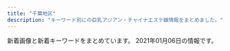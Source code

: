 ```yaml
---
title: "千葉地区"
description: "キーワード別にの巨乳アジアン・チャイナエステ嬢情報をまとめました。"
---
```


新着画像と新着キーワードをまとめています。
2021年01月06日の情報です。

<DmmAffiliateIns />
<KeywordTable
  shops={
    [
    {
        "name": "\u697d\u7652 \uff5e\u3089\u304f\u305b\u3093\uff5e",
        "keywords": {},
        "url": "http://www.madonna.work/",
        "img_links": [
            "http://www.madonna.work/images/2.jpg",
            "http://www.madonna.work/images/staff_t.jpg",
            "http://www.madonna.work/images/head.jpg",
            "http://www.madonna.work/images/1.jpg",
            "http://www.madonna.work/img/nana1.jpg",
            "http://www.madonna.work/images/news.jpg",
            "http://www.madonna.work/images/rec2.jpg",
            "http://www.madonna.work/images/tel.jpg",
            "http://www.madonna.work/images/ac1.jpg",
            "http://www.madonna.work/images/ta.jpg",
            "http://www.madonna.work/images/ac2.jpg",
            "http://www.madonna.work/images/interior_t.jpg",
            "http://www.madonna.work/images/int1.jpg",
            "http://www.madonna.work/img/rina1.jpg",
            "http://www.madonna.work/images/int2.jpg",
            "http://www.madonna.work/images/rec1.jpg",
            "http://www.madonna.work/images/mobile.jpg"
        ],
        "station": "\u516c\u6d25\u306e\u675c\u99c5"
    },
    {
        "station": "\u516b\u5343\u4ee3\u53f0\u99c5\u897f\u53e3",
        "img_links": [
            "http://happiness.jpn.vin/photos/sites/52/2020/10/2020100102525072.jpg",
            "http://happiness.jpn.vin/photos/sites/52/2020/06/2020061307230771.jpg",
            "http://happiness.jpn.vin/images/room5.jpg",
            "http://happiness.jpn.vin/images/end.png",
            "http://happiness.jpn.vin/images/sp_tit_news.png",
            "http://happiness.jpn.vin/images/link_nav04.jpg",
            "http://happiness.jpn.vin/images/room6.jpg",
            "http://happiness.jpn.vin/images/sp_tit_staff.png",
            "http://happiness.jpn.vin/images/img_service02.jpg",
            "http://happiness.jpn.vin/images/link_nav01.jpg",
            "http://happiness.jpn.vin/images/sp_nav02.png",
            "http://happiness.jpn.vin/images/re.png",
            "http://happiness.jpn.vin/images/img_service03.jpg",
            "http://happiness.jpn.vin/images/sp_nav03.png",
            "http://happiness.jpn.vin/photos/sites/52/2020/06/2020061105480355.jpg",
            "http://happiness.jpn.vin/images/room8.jpg",
            "http://happiness.jpn.vin/photos/sites/52/2020/06/2020061106010711.jpg",
            "http://happiness.jpn.vin/images/sp_nav01.png",
            "http://happiness.jpn.vin/photos/sites/52/2020/06/2020061106025814.jpg",
            "http://happiness.jpn.vin/images/sp_top.jpg",
            "http://happiness.jpn.vin/images/img_service01.jpg",
            "http://happiness.jpn.vin/images/top.png",
            "http://happiness.jpn.vin/images/link_nav03.jpg",
            "http://happiness.jpn.vin/images/link_nav02.jpg",
            "http://happiness.jpn.vin/images/link_nav06.jpg",
            "http://happiness.jpn.vin/images/link_nav05.jpg",
            "http://happiness.jpn.vin/images/sp_end.jpg",
            "http://happiness.jpn.vin/images/card.png",
            "http://happiness.jpn.vin/images/room7.jpg"
        ],
        "url": "http://happiness.jpn.vin/",
        "name": "Happiness",
        "keywords": {
            "85": 6,
            "C": 12,
            "86": 12,
            "D": 30,
            "87": 12
        }
    },
    {
        "station": "JR\u6d25\u7530\u6cbc\u99c5\u5317\u53e3",
        "url": "http://www.sugoi.relaxjp.info/",
        "keywords": {
            "\u30bb\u30af\u30b7\u30fc": 1,
            "\u5de8\u4e73": 1,
            "87": 42,
            "C": 6,
            "D": 42,
            "86": 6,
            "\u4e73": 1
        },
        "name": "\u3059\u3054\u3044\u7652\u3057",
        "img_links": [
            "http://www.sugoi.relaxjp.info/files/007-03.jpg",
            "http://www.sugoi.relaxjp.info/images/maining.jpg",
            "http://www.sugoi.relaxjp.info/images/tit_new.png",
            "http://www.sugoi.relaxjp.info/files/004.jpg",
            "http://www.sugoi.relaxjp.info/files/004-03.jpg",
            "http://www.sugoi.relaxjp.info/files/007.jpg",
            "http://www.sugoi.relaxjp.info/files/007-02.jpg",
            "http://www.sugoi.relaxjp.info/images/tit_therapist.png",
            "http://www.sugoi.relaxjp.info/photo_news/upimg/980855fd96661d11a0_0.jpg",
            "http://www.sugoi.relaxjp.info/images/top.jpg",
            "http://www.sugoi.relaxjp.info/files/006.jpg",
            "http://www.sugoi.relaxjp.info/files/006-03.jpg",
            "http://www.sugoi.relaxjp.info/files/002.jpg",
            "http://www.sugoi.relaxjp.info/files/006-02.jpg",
            "http://www.sugoi.relaxjp.info/files/008-03.jpg",
            "http://www.sugoi.relaxjp.info/images/sp_tit_new.png",
            "http://www.sugoi.relaxjp.info/files/001-02.jpg",
            "http://www.sugoi.relaxjp.info/photo_news/upimg/974315fe16c2d67d3b_0.jpg",
            "http://www.sugoi.relaxjp.info/images/img_tel.png",
            "http://www.sugoi.relaxjp.info/files/005.jpg",
            "http://www.sugoi.relaxjp.info/files/008.jpg",
            "http://www.sugoi.relaxjp.info/files/005-03.jpg",
            "http://www.sugoi.relaxjp.info/files/003-02.jpg",
            "http://www.sugoi.relaxjp.info/files/001-03.jpg",
            "http://www.sugoi.relaxjp.info/images/sp_top.jpg",
            "http://www.sugoi.relaxjp.info/files/003.jpg",
            "http://www.sugoi.relaxjp.info/images/sp_tit_therapist.png",
            "http://www.sugoi.relaxjp.info/files/002-03.jpg",
            "http://www.sugoi.relaxjp.info/files/005-02.jpg",
            "http://www.sugoi.relaxjp.info/files/002-02.jpg",
            "http://www.sugoi.relaxjp.info/files/001.jpg",
            "http://www.sugoi.relaxjp.info/files/003-03.jpg",
            "http://www.sugoi.relaxjp.info/files/008-02.jpg",
            "http://www.sugoi.relaxjp.info/files/004-02.jpg"
        ]
    },
    {
        "name": "\u30eb\u30d3\u30fc",
        "img_links": [
            "http://estela-spa.ests.jp/photos/sites/46/2020/08/2020082012203975.jpg",
            "http://estela-spa.ests.jp/photos/sites/46/2021/01/2021010415302036.jpg",
            "http://estela-spa.ests.jp/images/link1.jpg",
            "http://estela-spa.ests.jp/images/girl-z2.jpg",
            "http://estela-spa.ests.jp/photos/sites/46/2020/09/2020090417384533.jpg",
            "http://estela-spa.ests.jp/photos/sites/46/2020/08/2020082012203273.jpg",
            "http://estela-spa.ests.jp/images/s_news.jpg",
            "http://estela-spa.ests.jp/images/newface1.jpg",
            "http://estela-spa.ests.jp/photos/sites/46/2020/10/2020101314265164.jpg",
            "http://estela-spa.ests.jp/photos/sites/46/2020/12/2020120217175269.jpg",
            "http://estela-spa.ests.jp/images/girl-z1.jpg",
            "http://estela-spa.ests.jp/photos/sites/46/2020/08/2020082012203844.jpg",
            "http://estela-spa.ests.jp/images/top.jpg",
            "http://estela-spa.ests.jp/images/mobile.png",
            "http://estela-spa.ests.jp/images/staff01.jpg",
            "http://estela-spa.ests.jp/photos/sites/46/2020/08/2020082012204188.jpg",
            "http://estela-spa.ests.jp/images/top1.jpg"
        ],
        "keywords": {
            "D": 8,
            "86": 4,
            "85": 2,
            "C": 24,
            "87": 1,
            "82": 1
        },
        "url": "http://estela-spa.ests.jp/",
        "station": "\u5343\u8449\u4e2d\u592e\u99c5\u897f\u53e3"
    },
    {
        "station": "\u4eac\u6210\u7dda\u5343\u8449\u4e2d\u592e\u99c5\u6771\u53e3",
        "name": "\u685c\u6843",
        "url": "http://www.t-bell.work/",
        "img_links": [
            "http://www.t-bell.work/img/mayu2.jpg",
            "http://www.t-bell.work/img/kumi2.jpg",
            "http://www.t-bell.work/images/si.png",
            "http://www.t-bell.work/img/riri1.jpg",
            "http://www.t-bell.work/images/9.jpg",
            "http://www.t-bell.work/img/mayu1.jpg",
            "http://www.t-bell.work/images/interior.png",
            "http://www.t-bell.work/img/yuki1.jpg",
            "http://www.t-bell.work/img/sakura1.jpg",
            "http://www.t-bell.work/images/5.jpg",
            "http://www.t-bell.work/images/3.jpg",
            "http://www.t-bell.work/images/info.jpg",
            "http://www.t-bell.work/img/momo1.jpg",
            "http://www.t-bell.work/images/interior1.png",
            "http://www.t-bell.work/img/miho1.jpg",
            "http://www.t-bell.work/img/ayumi1.jpg",
            "http://www.t-bell.work/img/kumi3.jpg",
            "http://www.t-bell.work/images/11.jpg",
            "http://www.t-bell.work/images/sys2.png",
            "http://www.t-bell.work/img/kumi1.jpg",
            "http://www.t-bell.work/images/12.jpg",
            "http://www.t-bell.work/images/interior_t.jpg",
            "http://www.t-bell.work/images/7.jpg",
            "http://www.t-bell.work/images/1.jpg",
            "http://www.t-bell.work/img/megumi1.jpg",
            "http://www.t-bell.work/images/head.jpg",
            "http://www.t-bell.work/images/2.jpg",
            "http://www.t-bell.work/img/ayumi2.jpg",
            "http://www.t-bell.work/images/10.jpg",
            "http://www.t-bell.work/images/6.jpg",
            "http://www.t-bell.work/images/sys1.png",
            "http://www.t-bell.work/img/riri2.jpg",
            "http://www.t-bell.work/images/4.jpg",
            "http://www.t-bell.work/images/8.jpg",
            "http://www.t-bell.work/images/news.jpg",
            "http://www.t-bell.work/images/line.png",
            "http://www.t-bell.work/images/staff_t.jpg"
        ],
        "keywords": {}
    },
    {
        "station": "\u9ad8\u6839\u6728\u6238\u99c5\u5317\u53e3",
        "img_links": [
            "http://kourakuenmise.com/images/news_bj.jpg",
            "http://kourakuenmise.com/images/2078427_1.jpg",
            "http://kourakuenmise.com/zp/img011.jpg",
            "http://kourakuenmise.com/zp/img012.jpg",
            "http://kourakuenmise.com/zp/img005.jpg",
            "http://kourakuenmise.com/images/header_img.jpg",
            "http://kourakuenmise.com/images/mobile.jpg",
            "http://kourakuenmise.com/zp/img111.jpg",
            "http://kourakuenmise.com/zp/img006.jpg",
            "http://kourakuenmise.com/zp/img222.jpg",
            "http://kourakuenmise.com/zp/img007.jpg",
            "http://kourakuenmise.com/images/46-11051416223130.jpg"
        ],
        "keywords": {},
        "name": "\u5eb7\u697d\u5712",
        "url": "http://kourakuenmise.com/"
    },
    {
        "station": "JR\u56db\u8857\u9053\u99c5\u5317\u53e3",
        "img_links": [
            "http://www.sakura-relax.xyz/files/030.jpg",
            "http://www.sakura-relax.xyz/files/011-02.jpg",
            "http://www.sakura-relax.xyz/images/rsubt4.png",
            "http://www.sakura-relax.xyz/files/024.jpg",
            "http://www.sakura-relax.xyz/photo_news/upimg/827105ecc9fb6cdf66_0.jpg",
            "http://www.sakura-relax.xyz/images/b-online.png",
            "http://www.sakura-relax.xyz/files/022.jpg",
            "http://www.sakura-relax.xyz/files/023-02.jpg",
            "http://www.sakura-relax.xyz/photo_news/upimg/722845f04113e12e26_0.jpg",
            "http://www.sakura-relax.xyz/photo_news/upimg/190185eb4f804163a1_0.jpg",
            "http://www.sakura-relax.xyz/images/b-tel.png",
            "http://www.sakura-relax.xyz/files/028-02.jpg",
            "http://www.sakura-relax.xyz/files/025-02.jpg",
            "http://www.sakura-relax.xyz/files/031-02.jpg",
            "http://www.sakura-relax.xyz/images/rsubt5.png",
            "http://www.sakura-relax.xyz/files/022-02.jpg",
            "http://www.sakura-relax.xyz/files/032.jpg",
            "http://www.sakura-relax.xyz/files/029-02.jpg",
            "http://www.sakura-relax.xyz/files/027-02.jpg",
            "http://www.sakura-relax.xyz/images/m4.jpg",
            "http://www.sakura-relax.xyz/images/rsubt6.png",
            "http://www.sakura-relax.xyz/photo_news/upimg/215885f1a37aac2e3e_0.jpg",
            "http://www.sakura-relax.xyz/images/slider-img002.jpg",
            "http://www.sakura-relax.xyz/files/023.jpg",
            "http://www.sakura-relax.xyz/files/026-02.jpg",
            "http://www.sakura-relax.xyz/files/030-02.jpg",
            "http://www.sakura-relax.xyz/images/tel2.png",
            "http://www.sakura-relax.xyz/images/rsubt3.png",
            "http://www.sakura-relax.xyz/images/m3.jpg",
            "http://www.sakura-relax.xyz/images/rsubt1.png",
            "http://www.sakura-relax.xyz/files/033-02.jpg",
            "http://www.sakura-relax.xyz/photo_news/upimg/826735f59e51ce9198_0.jpg",
            "http://www.sakura-relax.xyz/files/025.jpg",
            "http://www.sakura-relax.xyz/files/028.jpg",
            "http://www.sakura-relax.xyz/images/rsubt7.png",
            "http://www.sakura-relax.xyz/photo_news/upimg/540985f71445468556_0.jpg",
            "http://www.sakura-relax.xyz/files/032-02.jpg",
            "http://www.sakura-relax.xyz/files/011.jpg",
            "http://www.sakura-relax.xyz/files/027.jpg",
            "http://www.sakura-relax.xyz/files/026.jpg",
            "http://www.sakura-relax.xyz/files/024-02.jpg",
            "http://www.sakura-relax.xyz/images/m1.jpg",
            "http://www.sakura-relax.xyz/images/m6.jpg",
            "http://www.sakura-relax.xyz/photo_news/upimg/779835eabd0b716dfc_0.jpg",
            "http://www.sakura-relax.xyz/files/033.jpg",
            "http://www.sakura-relax.xyz/images/m2.jpg",
            "http://www.sakura-relax.xyz/images/rsubt2.png",
            "http://www.sakura-relax.xyz/images/slider-img001.jpg",
            "http://www.sakura-relax.xyz/files/029.jpg",
            "http://www.sakura-relax.xyz/files/031.jpg"
        ],
        "name": "\u685c",
        "url": "http://www.sakura-relax.xyz/",
        "keywords": {
            "\u30bb\u30af\u30b7\u30fc": 6,
            "86": 21,
            "E": 28,
            "90": 21,
            "\u5de8\u4e73": 16,
            "D": 56,
            "85": 7,
            "\u4e73": 16,
            "87": 35,
            "89": 7,
            "C": 7
        }
    },
    {
        "url": "http://kurimu.tokyo/",
        "station": "\u5343\u8449\u4e2d\u592e\u99c5\u897f\u53e3",
        "name": "we love",
        "keywords": {
            "\u30bb\u30af\u30b7\u30fc": 4
        },
        "img_links": [
            "http://kurimu.tokyo/uploads/201211/1-2012110T34N62.jpg",
            "http://kurimu.tokyo/uploads/201113/1-201113110434934.jpg",
            "http://kurimu.tokyo/templets/default/picture/rec1.png",
            "http://kurimu.tokyo/uploads/201113/1-20111309104X19.jpg",
            "http://kurimu.tokyo/uploads/201113/1-2011131444042W.jpg",
            "http://kurimu.tokyo/uploads/201112/1-2011121K445522.jpg",
            "http://kurimu.tokyo/uploads/201112/1-2011121K4022J.jpg",
            "http://kurimu.tokyo/uploads/201110/1-20111015304c49.jpg",
            "http://kurimu.tokyo/templets/default/picture/interior_t.jpg",
            "http://kurimu.tokyo/templets/default/picture/head.jpg",
            "http://kurimu.tokyo/templets/default/picture/staff_t.jpg",
            "http://kurimu.tokyo/templets/default/picture/news.jpg",
            "http://kurimu.tokyo/uploads/180620/1-1P62010193X63.jpg",
            "http://kurimu.tokyo/uploads/201211/1-2012110T309517.jpg",
            "http://kurimu.tokyo/uploads/180620/1-1P62010154K00.png"
        ]
    },
    {
        "station": "JR\u897f\u5343\u8449\u99c5\u5357\u53e3",
        "url": "http://hani.iest.info/",
        "keywords": {
            "F": 48,
            "85": 32,
            "86": 64,
            "E": 48,
            "87": 80,
            "89": 16,
            "C": 48,
            "\u30bb\u30af\u30b7\u30fc": 16,
            "84": 32,
            "D": 96,
            "88": 16
        },
        "name": "Hani\u30fb\u30cf\u30cb",
        "img_links": [
            "http://hani.iest.info/photos/sites/18/2019/12/2019120309530549.jpg",
            "http://hani.iest.info/photos/sites/18/2019/10/2019100602133829.jpg",
            "http://hani.iest.info/images/s1.jpg",
            "http://hani.iest.info/images/s3.jpg",
            "http://hani.iest.info/photos/sites/18/2019/10/201910060213371.jpg",
            "http://hani.iest.info/images/s_staff.png",
            "http://hani.iest.info/photos/sites/18/2019/12/2019122008033171.jpg",
            "http://hani.iest.info/images/room4.jpg",
            "http://hani.iest.info/photos/sites/18/2019/10/2019100602133666.jpg",
            "http://hani.iest.info/photos/sites/18/2020/06/2020060903502311.jpg",
            "http://hani.iest.info/images/mobile.jpg",
            "http://hani.iest.info/photos/sites/18/2020/06/2020060903502382.jpg",
            "http://hani.iest.info/photos/sites/18/2019/10/201910060213393.jpg",
            "http://hani.iest.info/photos/sites/18/2019/10/2019100602133570.jpg",
            "http://hani.iest.info/photos/sites/18/2020/04/2020040603070417.jpg",
            "http://hani.iest.info/photos/sites/18/2019/11/2019112910073821.jpg",
            "http://hani.iest.info/images/room1.jpg",
            "http://hani.iest.info/photos/sites/18/2020/06/2020060903502282.jpg",
            "http://hani.iest.info/photos/sites/18/2019/10/2019100602133621.jpg",
            "http://hani.iest.info/images/s_link.png",
            "http://hani.iest.info/images/news.png",
            "http://hani.iest.info/photos/sites/18/2020/04/2020040603065891.jpg",
            "http://hani.iest.info/images/room2.jpg",
            "http://hani.iest.info/photos/sites/18/2019/10/2019101407222356.jpg",
            "http://hani.iest.info/photos/sites/18/2020/02/2020022704441935.jpg",
            "http://hani.iest.info/photos/sites/18/2019/10/2019101903334729.jpg",
            "http://hani.iest.info/photos/sites/18/2020/05/2020052207375063.jpg",
            "http://hani.iest.info/photos/sites/18/2019/10/2019100602133354.jpg",
            "http://hani.iest.info/images/acc3.jpg",
            "http://hani.iest.info/photos/sites/18/2019/12/201912200803389.jpg",
            "http://hani.iest.info/images/acc1.jpg",
            "http://hani.iest.info/images/top.png",
            "http://hani.iest.info/photos/sites/18/2019/10/2019101407222923.jpg",
            "http://hani.iest.info/photos/sites/18/2019/10/201910060213369.jpg",
            "http://hani.iest.info/images/acc2.jpg",
            "http://hani.iest.info/images/room3.jpg",
            "http://hani.iest.info/photos/sites/18/2020/02/2020022704442031.jpg",
            "http://hani.iest.info/photos/sites/18/2019/12/2019122008033573.jpg"
        ]
    },
    {
        "station": "\u516b\u5343\u4ee3\u53f0\u99c5\u897f\u53e3",
        "img_links": [
            "https://y-bijin.aoaoeo.com/wp-content/uploads/2018/12/765421.jpg",
            "https://y-bijin.aoaoeo.com/wp-content/themes/este/img/3.jpg",
            "https://y-bijin.aoaoeo.com/wp-content/themes/este/img/top-img01a.png",
            "https://y-bijin.aoaoeo.com/wp-content/uploads/2018/12/76521a.jpg",
            "https://y-bijin.aoaoeo.com/wp-content/themes/este/img/top-img01.png",
            "https://y-bijin.aoaoeo.com/wp-content/uploads/2018/12/89765sa.jpg",
            "https://y-bijin.aoaoeo.com/wp-content/themes/este/img/top-img02a.png",
            "https://y-bijin.aoaoeo.com/wp-content/themes/este/img/2.jpg",
            "https://y-bijin.aoaoeo.com/wp-content/themes/este/img/4.jpg",
            "https://y-bijin.aoaoeo.com/wp-content/themes/este/img/1.jpg",
            "https://y-bijin.aoaoeo.com/wp-content/uploads/2018/12/7865sa.jpg",
            "https://y-bijin.aoaoeo.com/wp-content/themes/este/img/top-img03.png",
            "https://y-bijin.aoaoeo.com/wp-content/themes/este/img/top-img01c.png",
            "https://y-bijin.aoaoeo.com/wp-content/themes/este/img/tel_header.png",
            "https://y-bijin.aoaoeo.com/wp-content/themes/este/img/call.png",
            "https://y-bijin.aoaoeo.com/wp-content/themes/este/img/tel_footer.png"
        ],
        "url": "https://y-bijin.aoaoeo.com/",
        "name": "\u865c\u7f8e\u4eba\uff5e\u3068\u308a\u3053\u3073\u3058\u3093\uff5e",
        "keywords": {
            "D": 7,
            "E": 8
        }
    },
    {
        "station": "JR\u8302\u539f\u99c5",
        "name": "HARU",
        "url": "https://www.harurelaxation.com/",
        "img_links": [
            "https://www.harurelaxation.com/prof/7/top.jpg",
            "https://www.harurelaxation.com/prof/4/02.jpg",
            "https://www.harurelaxation.com/prof/3/02.jpg",
            "https://www.harurelaxation.com/img/all/loader.png",
            "https://www.harurelaxation.com/prof/2/02.jpg",
            "https://www.harurelaxation.com/prof/5/02.jpg",
            "https://www.harurelaxation.com/prof/2/top.jpg",
            "https://www.harurelaxation.com/prof/4/top.jpg",
            "https://www.harurelaxation.com/prof/6/01.jpg",
            "https://www.harurelaxation.com/prof/6/top.jpg",
            "https://www.harurelaxation.com/prof/7/01.jpg",
            "https://www.harurelaxation.com/prof/7/02.jpg",
            "https://www.harurelaxation.com/prof/3/top.jpg",
            "https://www.harurelaxation.com/prof/8/01.jpg",
            "https://www.harurelaxation.com/prof/1/top.jpg",
            "https://www.harurelaxation.com/prof/5/top.jpg",
            "https://www.harurelaxation.com/prof/2/01.jpg",
            "https://www.harurelaxation.com/prof/3/01.jpg",
            "https://www.harurelaxation.com/prof/8/02.jpg",
            "https://www.harurelaxation.com/img/tmp/sns_bt1.png",
            "https://www.harurelaxation.com/img/tmp/sns_bt2.png",
            "https://www.harurelaxation.com/prof/8/top.jpg",
            "https://www.harurelaxation.com/prof/5/01.jpg",
            "https://www.harurelaxation.com/prof/1/01.jpg",
            "https://www.harurelaxation.com/prof/1/02.jpg",
            "https://www.harurelaxation.com/prof/4/01.jpg",
            "https://www.harurelaxation.com/prof/6/02.jpg"
        ],
        "keywords": {
            "86": 3,
            "82": 9,
            "85": 3,
            "E": 9,
            "D": 12,
            "\u80f8": 2,
            "F": 3,
            "84": 6,
            "83": 3
        }
    },
    {
        "url": "http://massage-aroma.net/",
        "name": "\u674e\u697d",
        "station": "\u5343\u8449\u99c5",
        "img_links": [
            "http://massage-aroma.net/img/t2.jpg",
            "http://massage-aroma.net/img/tt11.jpg",
            "http://massage-aroma.net/img/tt114.jpg",
            "http://massage-aroma.net/link/menlog.jpg",
            "http://massage-aroma.net/img/tt123.jpg",
            "http://massage-aroma.net/img/tt115.jpg",
            "http://massage-aroma.net/img/tt1.jpg",
            "http://massage-aroma.net/img/lin.jpg",
            "http://massage-aroma.net/img/tt14.jpg",
            "http://massage-aroma.net/img/tt112.jpg",
            "http://massage-aroma.net/img/cg03.jpg",
            "http://massage-aroma.net/img/tt141.jpg",
            "http://massage-aroma.net/img/f.jpg",
            "http://massage-aroma.net/img/tt113.jpg",
            "http://massage-aroma.net/img/tt122.jpg",
            "http://massage-aroma.net/img/tt12.jpg",
            "http://massage-aroma.net/img/tt131.jpg",
            "http://massage-aroma.net/img/tt21.jpg",
            "http://massage-aroma.net/img/acc.jpg",
            "http://massage-aroma.net/img/f1.jpg",
            "http://massage-aroma.net/img/tt4.jpg",
            "http://massage-aroma.net/img/cg01.jpg",
            "http://massage-aroma.net/img/tt111.jpg",
            "http://massage-aroma.net/img/tt121.jpg",
            "http://massage-aroma.net/img/tt13.jpg",
            "http://massage-aroma.net/img/t1.jpg",
            "http://massage-aroma.net/img/cg02.jpg",
            "http://massage-aroma.net/img/mr1.jpg",
            "http://massage-aroma.net/img/eve.jpg",
            "http://massage-aroma.net/img/t3.jpg",
            "http://massage-aroma.net/img/tt2.jpg"
        ],
        "keywords": {
            "87": 2,
            "85": 2,
            "86": 2
        }
    },
    {
        "url": "https://inage-mensesthe.com/",
        "img_links": [
            "https://inage-mensesthe.com/staff/mai-l3.jpg",
            "https://inage-mensesthe.com/icon/twitter.png",
            "https://inage-mensesthe.com/staff/coco-l3.jpg",
            "https://inage-mensesthe.com/staff/momoka-s1.jpg",
            "https://inage-mensesthe.com/images/esthe2.jpg",
            "https://inage-mensesthe.com/room/room-l2.jpg",
            "https://inage-mensesthe.com/staff/mai-s3.jpg",
            "https://inage-mensesthe.com/staff/sachi-s1.jpg",
            "https://inage-mensesthe.com/staff/coco-l1.jpg",
            "https://inage-mensesthe.com/staff/coco-s4.jpg",
            "https://inage-mensesthe.com/images/qrcode.png",
            "https://inage-mensesthe.com/footer/footer-staff.png",
            "https://inage-mensesthe.com/images/header3.png",
            "https://inage-mensesthe.com/staff/coco-s3.jpg",
            "https://inage-mensesthe.com/staff/minami-s1.jpg",
            "https://inage-mensesthe.com/room/room-l3.jpg",
            "https://inage-mensesthe.com/staff/coco-s2.jpg",
            "https://inage-mensesthe.com/staff/minami-l3.jpg",
            "https://inage-mensesthe.com/staff/satomi-s2.jpg",
            "https://inage-mensesthe.com/staff/minami-s4.jpg",
            "https://inage-mensesthe.com/staff/mai-s2.jpg",
            "https://inage-mensesthe.com/images/clear.png",
            "https://inage-mensesthe.com/staff/coco-l4.jpg",
            "https://inage-mensesthe.com/staff/minami-l4.jpg",
            "https://inage-mensesthe.com/staff/satomi-s1.jpg",
            "https://inage-mensesthe.com/staff/coco-l2.jpg",
            "https://inage-mensesthe.com/staff/sachi-s2.jpg",
            "https://inage-mensesthe.com/staff/coco-s1.jpg",
            "https://inage-mensesthe.com/staff/sachi-s4.jpg",
            "https://inage-mensesthe.com/staff/minami-top.jpg",
            "https://inage-mensesthe.com/room/room-l4.jpg",
            "https://inage-mensesthe.com/icon/yelp.png",
            "https://inage-mensesthe.com/footer/footer-line.png",
            "https://inage-mensesthe.com/massage/2020/12/18/momoka-s1.jpg",
            "https://inage-mensesthe.com/images/main-sp.jpg",
            "https://inage-mensesthe.com/staff/sachi-s3.jpg",
            "https://inage-mensesthe.com/staff/momoka-top.jpg",
            "https://inage-mensesthe.com/icon/facebook.png",
            "https://inage-mensesthe.com/footer/footer-tel.png",
            "https://inage-mensesthe.com/staff/coco-top.jpg",
            "https://inage-mensesthe.com/images/esthe4.jpg",
            "https://inage-mensesthe.com/staff/satomi-top.jpg",
            "https://inage-mensesthe.com/images/esthe1.jpg",
            "https://inage-mensesthe.com/staff/sachi-l1.jpg",
            "https://inage-mensesthe.com/staff/minami-l1.jpg",
            "https://inage-mensesthe.com/images/main1.jpg",
            "https://inage-mensesthe.com/staff/satomi-l2.jpg",
            "https://inage-mensesthe.com/staff/mai-l1.jpg",
            "https://inage-mensesthe.com/staff/mai-l2.jpg",
            "https://inage-mensesthe.com/staff/satomi-l3.jpg",
            "https://inage-mensesthe.com/staff/sachi-l2.jpg",
            "https://inage-mensesthe.com/staff/minami-l2.jpg",
            "https://inage-mensesthe.com/staff/minami-s3.jpg",
            "https://inage-mensesthe.com/images/esthe3.jpg",
            "https://inage-mensesthe.com/staff/satomi-s3.jpg",
            "https://inage-mensesthe.com/staff/mai-l4.jpg",
            "https://inage-mensesthe.com/staff/mai-top.jpg",
            "https://inage-mensesthe.com/staff/satomi-l1.jpg",
            "https://inage-mensesthe.com/staff/mai-s1.jpg",
            "https://inage-mensesthe.com/staff/sachi-l3.jpg",
            "https://inage-mensesthe.com/staff/mai-s4.jpg",
            "https://inage-mensesthe.com/staff/momoka-l1.jpg",
            "https://inage-mensesthe.com/room/room-l1.jpg",
            "https://inage-mensesthe.com/icon/line.png",
            "https://inage-mensesthe.com/staff/sachi-top.jpg",
            "https://inage-mensesthe.com/staff/sachi-l4.jpg",
            "https://inage-mensesthe.com/staff/minami-s2.jpg"
        ],
        "station": "JR\u7a32\u6bdb\u99c5\u6771\u53e3",
        "name": "Sherry",
        "keywords": {
            "86": 7,
            "88": 14,
            "85": 7,
            "90": 7,
            "84": 7
        }
    },
    {
        "keywords": {},
        "name": "\u3044\u3053\u3044 \u61a9",
        "img_links": [
            "http://www.ikoi-este.com/images/interior/s6.jpg",
            "http://www.ikoi-este.com/sp/img/5.jpg",
            "http://www.ikoi-este.com/images/interior/s1.jpg",
            "http://www.ikoi-este.com/images/menu/contents_off.jpg",
            "http://www.ikoi-este.com/images/girl/gal_1912231124271577067869004.jpg",
            "http://www.ikoi-este.com/images/girl/gal_1912231124271577067869005.jpg",
            "http://www.ikoi-este.com/images/contents.jpg",
            "http://www.ikoi-este.com/images/menu/interior_off.jpg",
            "http://www.ikoi-este.com/sp/img/3.jpg",
            "http://www.ikoi-este.com/images/girl/gal_1912231126291577068038004.jpg",
            "http://www.ikoi-este.com/images/girl/gal_1912231129151577068241004.jpg",
            "http://www.ikoi-este.com/i/images/4.jpg",
            "http://www.ikoi-este.com/i/images/5.jpg",
            "http://www.ikoi-este.com/images/interior/s4.jpg",
            "http://www.ikoi-este.com/images/y.jpg",
            "http://www.ikoi-este.com/images/interior/s2.jpg",
            "http://www.ikoi-este.com/images/menu/top_off.jpg",
            "http://www.ikoi-este.com/images/interior/s5.jpg",
            "http://www.ikoi-este.com/sp/img/4.jpg",
            "http://www.ikoi-este.com/images/interior/1.jpg",
            "http://www.ikoi-este.com/images/menu/staff_off.jpg",
            "http://www.ikoi-este.com/sp/img/1.jpg",
            "http://www.ikoi-este.com/sp/img/2.jpg",
            "http://www.ikoi-este.com/i/images/1.jpg",
            "http://www.ikoi-este.com/i/images/2.jpg",
            "http://www.ikoi-este.com/images/girl/gal_1912231126291577068038005.jpg",
            "http://www.ikoi-este.com/sp/img/6.jpg",
            "http://www.ikoi-este.com/images/girl/gal_1912231129151577068241005.jpg",
            "http://www.ikoi-este.com/images/interior/s3.jpg",
            "http://www.ikoi-este.com/i/images/3.jpg",
            "http://www.ikoi-este.com/i/images/6.jpg"
        ],
        "url": "http://www.ikoi-este.com/",
        "station": "JR\u6210\u7530\u99c5"
    },
    {
        "name": "Orange \u30aa\u30e9\u30f3\u30b8\u30e5",
        "url": "https://www.orange-relaxation.com/",
        "station": "JR\u8607\u6211\u99c5",
        "keywords": {
            "C": 6
        },
        "img_links": []
    },
    {
        "keywords": {
            "84": 7,
            "83": 1,
            "C": 2,
            "F": 5,
            "G": 1,
            "85": 7,
            "90": 2,
            "86": 2,
            "88": 6,
            "87": 3,
            "92": 1,
            "D": 19,
            "82": 1,
            "89": 1,
            "E": 6
        },
        "url": "http://momoka.iest.info/",
        "img_links": [
            "http://momoka.iest.info/photos/sites/11/2020/08/2020081513255337.jpg",
            "http://momoka.iest.info/photos/sites/11/2020/09/2020092918164546.jpg",
            "http://momoka.iest.info/images/link_nav05.jpg",
            "http://momoka.iest.info/images/link_nav03.jpg",
            "http://momoka.iest.info/images/tit_new.png",
            "http://momoka.iest.info/photos/sites/11/2020/01/2020010615504056.jpg",
            "http://momoka.iest.info/images/link_nav04.jpg",
            "http://momoka.iest.info/photos/sites/11/2019/12/2019120814110783.jpg",
            "http://momoka.iest.info/photos/sites/11/2020/10/2020100816592987.jpg",
            "http://momoka.iest.info/photos/sites/11/2019/12/2019120410554229.jpg",
            "http://momoka.iest.info/images/link_nav01.jpg",
            "http://momoka.iest.info/images/top.png",
            "http://momoka.iest.info/images/staff02.png",
            "http://momoka.iest.info/images/side_mobile.jpg",
            "http://momoka.iest.info/photos/sites/11/2020/07/2020073110302456.jpg",
            "http://momoka.iest.info/images/side_tel.jpg",
            "http://momoka.iest.info/photos/sites/11/2020/12/2020121613490552.jpg",
            "http://momoka.iest.info/photos/sites/11/2020/07/2020073110302456-e1600047741736.jpg",
            "http://momoka.iest.info/photos/sites/11/2020/12/2020121016111969.jpg",
            "http://momoka.iest.info/images/sp_top.png",
            "http://momoka.iest.info/photos/sites/11/2020/08/202008311113307.jpg",
            "http://momoka.iest.info/photos/sites/11/2020/02/2020021711434572.jpg",
            "http://momoka.iest.info/photos/sites/11/2020/02/2020021019034043.jpg",
            "http://momoka.iest.info/photos/sites/11/2019/12/2019120814110696.jpg",
            "http://momoka.iest.info/photos/sites/11/2020/01/202001061550092.jpg",
            "http://momoka.iest.info/images/tit_staff1.png",
            "http://momoka.iest.info/images/tit_link.png",
            "http://momoka.iest.info/photos/sites/11/2020/11/2020110419453954.jpg",
            "http://momoka.iest.info/photos/sites/11/2020/02/2020020411095362.jpg",
            "http://momoka.iest.info/photos/sites/11/2019/11/2019112219364120.jpg",
            "http://momoka.iest.info/photos/sites/11/2020/11/2020110419243725-e1604485483460.jpeg",
            "http://momoka.iest.info/images/end.png",
            "http://momoka.iest.info/images/staff01.png",
            "http://momoka.iest.info/images/link_nav06.jpg",
            "http://momoka.iest.info/photos/sites/11/2020/08/2020082910563494.jpg",
            "http://momoka.iest.info/images/tit_pick.png",
            "http://momoka.iest.info/images/link_nav02.jpg",
            "http://momoka.iest.info/photos/sites/11/2020/08/2020081513232423.jpg",
            "http://momoka.iest.info/photos/sites/11/2020/08/2020082910555470-e1599761265797.jpg",
            "http://momoka.iest.info/photos/sites/11/2019/12/2019121918430664.jpg",
            "http://momoka.iest.info/photos/sites/11/2020/10/2020100816592987-e1602961922262.jpg"
        ],
        "station": "JR\u6d25\u7530\u6cbc\u99c5\u5317\u53e3",
        "name": "\u6843\u9999"
    },
    {
        "img_links": [
            "http://massage-relax.xyz/images/cg08.jpg",
            "http://massage-relax.xyz/images/r2.jpg",
            "http://massage-relax.xyz/images/cg09.jpg",
            "http://massage-relax.xyz/images/fla.jpg",
            "http://massage-relax.xyz/images/cg07.jpg",
            "http://massage-relax.xyz/images/r3.jpg",
            "http://massage-relax.xyz/images/cg02.jpg",
            "http://massage-relax.xyz/images/cg01.jpg",
            "http://massage-relax.xyz/link/menlog.jpg",
            "http://massage-relax.xyz/images/cg03.jpg",
            "http://massage-relax.xyz/images/cg06.jpg",
            "http://massage-relax.xyz/images/cg091.jpg",
            "http://massage-relax.xyz/images/tit2.jpg",
            "http://massage-relax.xyz/images/r4.jpg",
            "http://massage-relax.xyz/images/cg05.jpg",
            "http://massage-relax.xyz/images/tit3.jpg",
            "http://massage-relax.xyz/images/no.png",
            "http://massage-relax.xyz/images/r1.jpg",
            "http://massage-relax.xyz/images/head.jpg",
            "http://massage-relax.xyz/images/line.png",
            "http://massage-relax.xyz/images/tit4.jpg",
            "http://massage-relax.xyz/images/tit1.jpg"
        ],
        "keywords": {
            "86": 14,
            "D": 12,
            "85": 2,
            "E": 4
        },
        "name": "\u60a0\u60a0\uff5e\u3086\u3046\u3086\u3046\uff5e",
        "url": "http://massage-relax.xyz/",
        "station": "JR\u4f50\u5009\u99c5\u5317\u53e3"
    },
    {
        "station": "JR\u7a32\u6bdb\u99c5\u6771\u53e3",
        "url": "http://rosabella.red/",
        "keywords": {},
        "name": "\u9e97\u3046\u3089\u3089",
        "img_links": [
            "http://rosabella.red/_src/50390306/wechatimg1006.jpg",
            "http://rosabella.red/_src/40198045/s_face.jpg",
            "http://rosabella.red/_src/40198165/s_info.jpg",
            "http://rosabella.red/_src/51009663/wechatimg1019.jpg",
            "http://rosabella.red/_src/40198073/s_pick.jpg",
            "http://rosabella.red/_src/40198080/s_face.jpg",
            "http://rosabella.red/_src/40198076/wechatimg469_20201120121437282.jpg",
            "http://rosabella.red/_src/40198601/wechatimg469_20201120121437282.jpg",
            "http://rosabella.red/_src/40198019/download-2.jpg",
            "http://rosabella.red/_src/50390091/wechatimg1006.jpg",
            "http://rosabella.red/_src/49759165/wechatimg343.jpg",
            "http://rosabella.red/_src/51009668/wechatimg1019.jpg",
            "http://rosabella.red/_src/40198065/wx00020615-171913%402x.png",
            "http://rosabella.red/_src/47057519/23da08cde798100b9549f55f5f90263.jpg",
            "http://rosabella.red/_src/40198223/wx00020615-171913%402x.png",
            "http://rosabella.red/_src/50390122/wechatimg1009.jpg",
            "http://rosabella.red/_src/40198029/s_pick.jpg",
            "http://rosabella.red/_src/50390319/wechatimg1006.jpg",
            "http://rosabella.red/_src/40198015/download.jpg",
            "http://rosabella.red/_src/51009670/wechatimg1019.jpg",
            "http://rosabella.red/_src/40198600/wechatimg469_20201120121437282.jpg",
            "http://rosabella.red/_src/40198017/download-1.jpg",
            "http://rosabella.red/_src/51009712/wechatimg1019.jpg",
            "http://rosabella.red/_src/40198014/sign.png",
            "http://rosabella.red/_src/50390318/wechatimg1006.jpg",
            "http://rosabella.red/_src/50226254/wechatimg469_20201120121437282.jpg",
            "http://rosabella.red/_src/40198580/23da08cde798100b9549f55f5f90263.jpg",
            "http://rosabella.red/_src/50390304/wechatimg1009.jpg",
            "http://rosabella.red/_src/40198584/wechatimg1009.jpg",
            "http://rosabella.red/_src/48090324/33e69a689b416948c1a24462e857fce.jpg",
            "http://rosabella.red/_src/47057509/23da08cde798100b9549f55f5f90263.jpg",
            "http://rosabella.red/_src/44488629/cam-1.jpg",
            "http://rosabella.red/_src/40198579/23da08cde798100b9549f55f5f90263.jpg",
            "http://rosabella.red/_src/40198189/s_face.jpg",
            "http://rosabella.red/_src/40198577/23da08cde798100b9549f55f5f90263.jpg",
            "http://rosabella.red/_src/40198090/s_info.jpg",
            "http://rosabella.red/_src/40198021/download-3.jpg",
            "http://rosabella.red/_src/40198093/wx00020615-171913%402x.png",
            "http://rosabella.red/_src/40198298/wechatimg343.jpg",
            "http://rosabella.red/_src/40198591/wechatimg343.jpg",
            "http://rosabella.red/_src/49926194/wechatimg1009.jpg",
            "http://rosabella.red/_src/50390320/wechatimg1006.jpg",
            "http://rosabella.red/_src/51009720/wechatimg1006.jpg",
            "http://rosabella.red/_src/40198588/wechatimg343.jpg",
            "http://rosabella.red/_src/40198168/wx00020615-171913%402x.png",
            "http://rosabella.red/_src/50390248/wechatimg469_20201120121437282.jpg",
            "http://rosabella.red/_src/40198214/s_pick.jpg",
            "http://rosabella.red/_src/40198583/wechatimg1009.jpg",
            "http://rosabella.red/_src/40198582/wechatimg1009.jpg",
            "http://rosabella.red/_src/40198159/s_pick.jpg",
            "http://rosabella.red/_src/40198023/download-4.jpg",
            "http://rosabella.red/_src/40198590/wechatimg343.jpg",
            "http://rosabella.red/_src/40198143/s_staff01.jpg",
            "http://rosabella.red/_src/50390307/wechatimg1009.jpg",
            "http://rosabella.red/_src/40198217/s_face.jpg",
            "http://rosabella.red/_src/40198195/wx00020615-171913%402x.png",
            "http://rosabella.red/_src/40198220/s_info.jpg",
            "http://rosabella.red/_src/40198062/s_info.jpg",
            "http://rosabella.red/_src/40198192/s_info.jpg",
            "http://rosabella.red/_src/51009669/wechatimg1019.jpg",
            "http://rosabella.red/_src/51009718/wechatimg1019.jpg",
            "http://rosabella.red/_src/50390119/wechatimg1006.jpg",
            "http://rosabella.red/_src/49177969/wechatimg939.jpg",
            "http://rosabella.red/_src/40198162/s_face.jpg",
            "http://rosabella.red/_src/40198025/download-5.jpg",
            "http://rosabella.red/_src/40198186/s_pick.jpg",
            "http://rosabella.red/_src/51009666/wechatimg1019.jpg",
            "http://rosabella.red/_src/40198598/wechatimg469_20201120121437282.jpg"
        ]
    },
    {
        "url": "http://www.akizu.esjoho.com/",
        "img_links": [
            "http://www.akizu.esjoho.com/files/003-02.jpg",
            "http://www.akizu.esjoho.com/files/012-02.jpg",
            "http://www.akizu.esjoho.com/files/003.jpg",
            "http://www.akizu.esjoho.com/images/coverGirlParts.png",
            "http://www.akizu.esjoho.com/files/012-03.jpg",
            "http://www.akizu.esjoho.com/images/mobile.jpg",
            "http://www.akizu.esjoho.com/files/012.jpg",
            "http://www.akizu.esjoho.com/files/011-03.jpg",
            "http://www.akizu.esjoho.com/files/003-03.jpg",
            "http://www.akizu.esjoho.com/files/011-02.jpg",
            "http://www.akizu.esjoho.com/files/011.jpg",
            "http://www.akizu.esjoho.com/files/007-03.jpg",
            "http://www.akizu.esjoho.com/images/backlistbtn.png",
            "http://www.akizu.esjoho.com/files/007-02.jpg",
            "http://www.akizu.esjoho.com/files/007.jpg"
        ],
        "keywords": {
            "D": 9,
            "86": 9,
            "88": 3,
            "C": 3
        },
        "name": "\u79cb\u6708",
        "station": "\u516b\u5343\u4ee3\u53f0\u99c5\u897f\u53e3"
    },
    {
        "station": "\u52dd\u7530\u53f0\u99c5\u5357\u53e3",
        "img_links": [
            "http://www.shimai.mensnv.com/images/s_news.png",
            "http://www.shimai.mensnv.com/images/m2.jpg",
            "http://www.shimai.mensnv.com/images/slider-img002.jpg",
            "http://www.shimai.mensnv.com/photo_news/upimg/483155da01ceb53a04_0.jpg",
            "http://www.shimai.mensnv.com/images/s_top_therapist.png",
            "http://www.shimai.mensnv.com/photo_news/upimg/316335e40d2eda583b_0.jpg",
            "http://www.shimai.mensnv.com/files/014.jpg",
            "http://www.shimai.mensnv.com/images/m4.jpg",
            "http://www.shimai.mensnv.com/files/011.jpg",
            "http://www.shimai.mensnv.com/files/015.jpg",
            "http://www.shimai.mensnv.com/files/010.jpg",
            "http://www.shimai.mensnv.com/files/003.jpg",
            "http://www.shimai.mensnv.com/images/slider-img001.jpg",
            "http://www.shimai.mensnv.com/images/s_pickup.png",
            "http://www.shimai.mensnv.com/images/s_message.png",
            "http://www.shimai.mensnv.com/images/m6.jpg",
            "http://www.shimai.mensnv.com/photo_news/upimg/375625da9706e25811_0.jpg",
            "http://www.shimai.mensnv.com/photo_news/upimg/589715e1d14bb52bc8_1.jpg",
            "http://www.shimai.mensnv.com/images/m1.jpg",
            "http://www.shimai.mensnv.com/photo_news/upimg/589715e1d14bb52bc8_0.jpg",
            "http://www.shimai.mensnv.com/images/m3.jpg",
            "http://www.shimai.mensnv.com/files/002.jpg",
            "http://www.shimai.mensnv.com/photo_news/upimg/896875ef46b9aead32_0.jpg",
            "http://www.shimai.mensnv.com/photo_news/upimg/857365dbbdfaf0b694_0.jpg"
        ],
        "name": "\u59c9\u59b9",
        "keywords": {
            "85": 8,
            "D": 32,
            "C": 16,
            "86": 16,
            "\u30bb\u30af\u30b7\u30fc": 4,
            "87": 16,
            "88": 8
        },
        "url": "http://www.shimai.mensnv.com/"
    },
    {
        "keywords": {},
        "station": "JR\u8607\u6211\u99c5\u6771\u53e3",
        "name": "\u79cb\u685c\u30fb\u30b3\u30b9\u30e2\u30b9",
        "url": "http://soga.jpest.net/",
        "img_links": [
            "http://soga.jpest.net/uploads//sites/35/2020/12/req_03-1.jpg",
            "http://soga.jpest.net/uploads//sites/35/2020/12/g1.jpg",
            "http://soga.jpest.net/uploads//sites/35/2020/12/g2.jpg",
            "http://soga.jpest.net/uploads//sites/35/2020/12/r2.jpg",
            "http://soga.jpest.net/uploads//sites/35/2020/12/con02-1.jpg",
            "http://soga.jpest.net/uploads//sites/35/2020/12/g3.jpg",
            "http://soga.jpest.net/uploads//sites/35/2020/12/con03-1.jpg",
            "http://soga.jpest.net/uploads//sites/35/2020/12/con01-1.jpg",
            "http://soga.jpest.net/uploads//sites/35/2020/12/r1.jpg",
            "http://soga.jpest.net/uploads//sites/35/2020/12/staff.jpg",
            "http://soga.jpest.net/uploads//sites/35/2020/12/r4.jpg",
            "http://soga.jpest.net/uploads//sites/35/2020/12/r3.jpg"
        ]
    },
    {
        "url": "http://fairy888.com/",
        "img_links": [
            "http://fairy888.com/images/header3.png",
            "http://fairy888.com/images/main1.jpg",
            "http://fairy888.com/images/esthe1.jpg",
            "http://fairy888.com/images/cg03.jpg",
            "http://fairy888.com/images/clear.png",
            "http://fairy888.com/images/google_plus.png",
            "http://fairy888.com/images/cg02.jpg",
            "http://fairy888.com/images/home.png",
            "http://fairy888.com/images/link.png",
            "http://fairy888.com/images/staff.png",
            "http://fairy888.com/images/footer-l.png",
            "http://fairy888.com/images/main-sp.jpg",
            "http://fairy888.com/images/facebook.png",
            "http://fairy888.com/images/esthe3.jpg",
            "http://fairy888.com/images/cg04.jpg",
            "http://fairy888.com/images/esthe2.jpg",
            "http://fairy888.com/images/cg05.jpg",
            "http://fairy888.com/images/cg01.jpg",
            "http://fairy888.com/images/footer-r.png",
            "http://fairy888.com/images/esthe7.jpg",
            "http://fairy888.com/images/flower.png",
            "http://fairy888.com/images/line.png",
            "http://fairy888.com/images/twitter.png"
        ],
        "station": "\u516b\u5343\u4ee3\u53f0\u99c5\u897f\u53e3",
        "name": "love love",
        "keywords": {}
    },
    {
        "name": "\u30ea\u30be\u30fc\u30c8MAX",
        "station": "\u5343\u8449\u4e2d\u592e\u99c5\u6771\u53e3",
        "keywords": {
            "89": 2,
            "86": 6,
            "88": 2,
            "D": 10,
            "C": 2,
            "E": 6,
            "87": 8
        },
        "url": "http://resort-max.jpn.mn/",
        "img_links": [
            "http://resort-max.jpn.mn/photos/sites/133/2020/09/2020091516030829.jpeg",
            "http://resort-max.jpn.mn/images/info.jpg",
            "http://resort-max.jpn.mn/photos/sites/133/2020/12/2020122313293180-e1608697782442.jpeg",
            "http://resort-max.jpn.mn/photos/sites/133/2020/11/2020120113304693.jpeg",
            "http://resort-max.jpn.mn/images/s_staff.png",
            "http://resort-max.jpn.mn/images/link1.jpg",
            "http://resort-max.jpn.mn/images/top.jpg",
            "http://resort-max.jpn.mn/photos/sites/133/2020/09/2020091614044433.jpeg",
            "http://resort-max.jpn.mn/photos/sites/133/2020/11/2020112701410199.jpeg",
            "http://resort-max.jpn.mn/photos/sites/133/2020/09/2020091516060643.jpeg",
            "http://resort-max.jpn.mn/photos/sites/133/2020/12/2020121402481378.jpeg",
            "http://resort-max.jpn.mn/photos/sites/133/2020/12/2020122313293180.jpeg",
            "http://resort-max.jpn.mn/images/ser1.jpg",
            "http://resort-max.jpn.mn/images/news.png",
            "http://resort-max.jpn.mn/images/mobile.jpg",
            "http://resort-max.jpn.mn/photos/sites/133/2020/09/2020091504250619.jpeg",
            "http://resort-max.jpn.mn/images/ser2.jpg",
            "http://resort-max.jpn.mn/photos/sites/133/2020/10/2020102302580836.jpeg",
            "http://resort-max.jpn.mn/images/s_reruit.png",
            "http://resort-max.jpn.mn/images/2.jpg",
            "http://resort-max.jpn.mn/images/ser4.jpg",
            "http://resort-max.jpn.mn/images/ser3.jpg",
            "http://resort-max.jpn.mn/images/ser5.jpg",
            "http://resort-max.jpn.mn/images/top1.jpg",
            "http://resort-max.jpn.mn/images/ser6.jpg",
            "http://resort-max.jpn.mn/images/1.jpg"
        ]
    },
    {
        "url": "http://www.e-niko.work/",
        "keywords": {},
        "station": "\u52dd\u7530\u53f0\u99c5\u5357\u53e3",
        "name": "\u7e01",
        "img_links": [
            "http://www.e-niko.work/images/int1.png",
            "http://www.e-niko.work/images/interior_t.jpg",
            "http://www.e-niko.work/images/3.jpg",
            "http://www.e-niko.work/images/line.png",
            "http://www.e-niko.work/images/ta.jpg",
            "http://www.e-niko.work/images/staff_t.jpg",
            "http://www.e-niko.work/images/tel.jpg",
            "http://www.e-niko.work/images/sys2.png",
            "http://www.e-niko.work/images/int2.png",
            "http://www.e-niko.work/images/1.jpg",
            "http://www.e-niko.work/images/2.jpg",
            "http://www.e-niko.work/images/news.jpg",
            "http://www.e-niko.work/img/yuri1.jpg",
            "http://www.e-niko.work/img/riri1.jpg",
            "http://www.e-niko.work/images/head.jpg",
            "http://www.e-niko.work/img/rio1.jpg",
            "http://www.e-niko.work/images/4.jpg",
            "http://www.e-niko.work/images/info.jpg",
            "http://www.e-niko.work/images/ac1.png",
            "http://www.e-niko.work/images/sys1.png",
            "http://www.e-niko.work/img/mika1.jpg",
            "http://www.e-niko.work/images/mobile.jpg"
        ]
    },
    {
        "station": "\u5343\u8449\u4e2d\u592e\u99c5\u6771\u53e3",
        "keywords": {},
        "img_links": [
            "http://yuraku.xyz/_src/18967518/_dsf3386.jpg",
            "http://yuraku.xyz/_src/49632760/wechatimg338.jpg",
            "http://yuraku.xyz/_src/18967448/cam.jpg",
            "http://yuraku.xyz/_src/51461907/wechatimg468_20210104155803138.jpg",
            "http://yuraku.xyz/_src/18967446/img_2990.jpg",
            "http://yuraku.xyz/_src/18967486/sign-1.jpg",
            "http://yuraku.xyz/_src/18967497/sign.png",
            "http://yuraku.xyz/_src/51453457/wechatimg458.jpg",
            "http://yuraku.xyz/_src/18967516/_dsf3390.jpg",
            "http://yuraku.xyz/_src/18967484/img20170725142644542149.png",
            "http://yuraku.xyz/_src/18967502/img20170726111759249054.png",
            "http://yuraku.xyz/_src/40963422/wechatimg130.jpg",
            "http://yuraku.xyz/_src/18967527/sign.png",
            "http://yuraku.xyz/_src/51461908/wechatimg469_20210104155803139.jpg",
            "http://yuraku.xyz/_src/18967458/1.png",
            "http://yuraku.xyz/_src/18967456/4.png",
            "http://yuraku.xyz/_src/18967520/_dsf3394.jpg",
            "http://yuraku.xyz/_src/18967469/news.png",
            "http://yuraku.xyz/_src/18967463/_dsf3390.jpg",
            "http://yuraku.xyz/_src/40963421/wechatimg131_20200321125130752.jpg",
            "http://yuraku.xyz/_src/18967514/_dsf3393.jpg",
            "http://yuraku.xyz/_src/18967465/_dsf3386.jpg",
            "http://yuraku.xyz/_src/18967466/img20170725121742291421.png",
            "http://yuraku.xyz/_src/18967479/sign-1.jpg",
            "http://yuraku.xyz/_src/18967495/img20170725223357156708.png",
            "http://yuraku.xyz/_src/35726664/cam.jpg",
            "http://yuraku.xyz/_src/18967454/3.png",
            "http://yuraku.xyz/_src/20882127/img_3017.jpg",
            "http://yuraku.xyz/_src/18967447/_x1m6343.jpg",
            "http://yuraku.xyz/_src/18967510/img20170726235401893025.png",
            "http://yuraku.xyz/_src/18967460/5.png",
            "http://yuraku.xyz/_src/20882128/img_2891.jpg",
            "http://yuraku.xyz/_src/18967464/_dsf3394.jpg",
            "http://yuraku.xyz/_src/18967450/top1.1.png",
            "http://yuraku.xyz/_src/51453461/wechatimg460_20210104122404927.jpg",
            "http://yuraku.xyz/_src/18967522/img20170726235401893025.png",
            "http://yuraku.xyz/_src/18967526/sign.png",
            "http://yuraku.xyz/_src/18967452/2.png"
        ],
        "name": "\u60a0\u697d",
        "url": "http://yuraku.xyz/"
    },
    {
        "name": "\u307e\u3054\u3053\u308d",
        "keywords": {
            "86": 1,
            "84": 1,
            "85": 2
        },
        "station": "JR\u6210\u7530\u99c5\u6771\u53e3",
        "img_links": [
            "http://heart-est.tokyo/images/haruka.jpg",
            "http://heart-est.tokyo/images/g0.jpg",
            "http://heart-est.tokyo/images/heart.png",
            "http://heart-est.tokyo/images/newface-t.jpg",
            "http://heart-est.tokyo/images/new-t.jpg",
            "http://heart-est.tokyo/images/s01.jpg",
            "http://heart-est.tokyo/images/shizuka.jpg",
            "http://heart-est.tokyo/images/r1.jpg",
            "http://heart-est.tokyo/images/link-tite.jpg",
            "http://heart-est.tokyo/images/r2.jpg",
            "http://heart-est.tokyo/images/risa.jpg",
            "http://heart-est.tokyo/images/end.png",
            "http://heart-est.tokyo/images/r4.jpg",
            "http://heart-est.tokyo/images/staff-tite.jpg",
            "http://heart-est.tokyo/images/r3.jpg",
            "http://heart-est.tokyo/images/riri.jpg",
            "http://heart-est.tokyo/images/s03.jpg",
            "http://heart-est.tokyo/images/emi.jpg"
        ],
        "url": "http://heart-est.tokyo/"
    },
    {
        "name": "\u30cf\u30ca\u30df\u30ba\u30ad",
        "url": "http://tyuiopew.xyz/",
        "img_links": [
            "http://tyuiopew.xyz/static/picture/info1.jpg",
            "http://tyuiopew.xyz/static/picture/bar-infomation.png",
            "http://tyuiopew.xyz/uploads/201015/1-201015092312434.jpg",
            "http://tyuiopew.xyz/static/picture/info_text.jpg",
            "http://tyuiopew.xyz/static/picture/info2.jpg",
            "http://tyuiopew.xyz/static/picture/girls-bar.png",
            "http://tyuiopew.xyz/static/picture/bar-girls.png",
            "http://tyuiopew.xyz/static/picture/bar-inte.png",
            "http://tyuiopew.xyz/static/picture/bar-news.png",
            "http://tyuiopew.xyz/uploads/201015/1-201015092252D0.jpg",
            "http://tyuiopew.xyz/uploads/201126/1-2011261434211X.jpg",
            "http://tyuiopew.xyz/uploads/201015/1-20101509223C14.jpg",
            "http://tyuiopew.xyz/uploads/201113/1-201113140121425.jpg"
        ],
        "station": "JR\u6d25\u7530\u6cbc\u99c5\u5317\u53e3",
        "keywords": {
            "C": 2,
            "D": 3,
            "85": 4,
            "87": 1
        }
    },
    {
        "url": "http://nymphe-est.net/",
        "keywords": {
            "D": 4,
            "86": 9
        },
        "img_links": [
            "http://nymphe-est.net/img/st2.jpg",
            "http://nymphe-est.net/img/st6.jpg",
            "http://nymphe-est.net/img/st1.jpg",
            "http://nymphe-est.net/img/no.png",
            "http://nymphe-est.net/img/sta1.jpg",
            "http://nymphe-est.net/img/sta6.jpg",
            "http://nymphe-est.net/img/r1.jpg",
            "http://nymphe-est.net/img/fla.jpg",
            "http://nymphe-est.net/img/eve.jpg",
            "http://nymphe-est.net/img/st7.jpg",
            "http://nymphe-est.net/img/sta7.jpg",
            "http://nymphe-est.net/img/sta2.jpg",
            "http://nymphe-est.net/img/top.jpg"
        ],
        "name": "\u30af\u30ed\u30fc\u30d0\u30fc",
        "station": "\u4eac\u6210\u81fc\u4e95\u99c5\u5357\u53e3"
    },
    {
        "station": "\u9ad8\u6839\u6728\u6238\u99c5\u5317\u53e3",
        "name": "\u7f8e\u9b54\u5973",
        "img_links": [
            "http://yureloyuli.xyz/uploads/200206/1-20020616251Q12.jpg",
            "http://yureloyuli.xyz/uploads/200317/1-20031F92052106.jpg",
            "http://yureloyuli.xyz/uploads/200218/1-20021Q20511212.jpg",
            "http://yureloyuli.xyz/static/picture/girls-bar.png",
            "http://yureloyuli.xyz/uploads/200228/1-20022P91635N0.jpg",
            "http://yureloyuli.xyz/static/picture/info1.jpg",
            "http://yureloyuli.xyz/uploads/200326/1-200326091KT30.jpg",
            "http://yureloyuli.xyz/static/picture/info2.jpg",
            "http://yureloyuli.xyz/uploads/200722/1-200H215404S47.jpg",
            "http://yureloyuli.xyz/static/picture/bar-news.png",
            "http://yureloyuli.xyz/static/picture/info_text.jpg",
            "http://yureloyuli.xyz/static/picture/bar-inte.png",
            "http://yureloyuli.xyz/static/picture/bar-infomation.png",
            "http://yureloyuli.xyz/uploads/210102/1-210102131F3W2.jpg",
            "http://yureloyuli.xyz/uploads/201113/1-201113153614922.jpg",
            "http://yureloyuli.xyz/uploads/200324/1-20032409411K31.jpg",
            "http://yureloyuli.xyz/uploads/201102/1-201102112242931.jpg",
            "http://yureloyuli.xyz/uploads/200912/1-200912104044951.jpg",
            "http://yureloyuli.xyz/uploads/200706/1-200F6092015B8.jpg",
            "http://yureloyuli.xyz/static/picture/bar-girls.png"
        ],
        "keywords": {
            "C": 3,
            "86": 2,
            "84": 3,
            "85": 6,
            "D": 8
        },
        "url": "http://yureloyuli.xyz/"
    },
    {
        "keywords": {},
        "img_links": [
            "http://www.orange-est.com/images/menu/info02.jpg",
            "http://www.orange-est.com/images/common/201209044137index.jpg",
            "http://www.orange-est.com/images/menu/esthe02.jpg",
            "http://www.orange-est.com/images/menu/link02.jpg",
            "http://www.orange-est.com/images/info/info01.jpg",
            "http://www.orange-est.com/images/girls_top.jpg",
            "http://www.orange-est.com/images/girl/gal_2012090519081607502033005.jpg",
            "http://www.orange-est.com/images/menu/ac02.jpg",
            "http://www.orange-est.com/images/menu/top02.jpg",
            "http://www.orange-est.com/images/info/info02.jpg",
            "http://www.orange-est.com/images/girl/gal_2012280703521609149903005.jpg",
            "http://www.orange-est.com/images/common/201209044137main.jpg",
            "http://www.orange-est.com/images/girl/gal_2012090519241607501998005.jpg",
            "http://www.orange-est.com/images/common/201209044137telephone.jpg",
            "http://www.orange-est.com/images/common/170912073106right.jpg"
        ],
        "url": "http://www.orange-est.com/",
        "name": "\u30aa\u30ec\u30f3\u30b8",
        "station": "JR\u8302\u539f\u99c5\u5357\u53e3"
    },
    {
        "keywords": {
            "85": 4,
            "87": 12,
            "C": 4,
            "D": 24,
            "86": 12
        },
        "station": "\u516b\u5343\u4ee3\u53f0\u99c5\u6771\u53e3",
        "url": "http://www.fairy.esjoho.com/",
        "img_links": [
            "http://www.fairy.esjoho.com/common/images/photo01.jpg",
            "http://www.fairy.esjoho.com/images/icon_info.png",
            "http://www.fairy.esjoho.com/images/btn2.png",
            "http://www.fairy.esjoho.com/files/016.jpg",
            "http://www.fairy.esjoho.com/files/020.jpg",
            "http://www.fairy.esjoho.com/images/icon_tel.png",
            "http://www.fairy.esjoho.com/files/011-03.jpg",
            "http://www.fairy.esjoho.com/files/009.jpg",
            "http://www.fairy.esjoho.com/files/013-03.jpg",
            "http://www.fairy.esjoho.com/files/011.jpg",
            "http://www.fairy.esjoho.com/files/006.jpg",
            "http://www.fairy.esjoho.com/files/013.jpg",
            "http://www.fairy.esjoho.com/files/001.jpg",
            "http://www.fairy.esjoho.com/files/016-03.jpg",
            "http://www.fairy.esjoho.com/files/020-03.jpg",
            "http://www.fairy.esjoho.com/files/006-02.jpg",
            "http://www.fairy.esjoho.com/images/mainImg_sub.jpg",
            "http://www.fairy.esjoho.com/common/images/photo02.jpg",
            "http://www.fairy.esjoho.com/files/001-02.jpg",
            "http://www.fairy.esjoho.com/images/icon_staff.png",
            "http://www.fairy.esjoho.com/files/020-02.jpg",
            "http://www.fairy.esjoho.com/files/011-02.jpg",
            "http://www.fairy.esjoho.com/files/009-03.jpg",
            "http://www.fairy.esjoho.com/files/001-03.jpg",
            "http://www.fairy.esjoho.com/common/images/photo03.jpg",
            "http://www.fairy.esjoho.com/images/korona.jpg",
            "http://www.fairy.esjoho.com/images/icon_top.png",
            "http://www.fairy.esjoho.com/files/016-02.jpg",
            "http://www.fairy.esjoho.com/files/013-02.jpg",
            "http://www.fairy.esjoho.com/files/009-02.jpg",
            "http://www.fairy.esjoho.com/files/006-03.jpg"
        ],
        "name": "HoneyLove\uff5e\u30cf\u30cb\u30fc\u30e9\u30d6\uff5e"
    },
    {
        "img_links": [
            "http://genkidou-massage.work/img/sta3.jpg",
            "http://genkidou-massage.work/sp/img/st4.jpg",
            "http://genkidou-massage.work/sp/img/t-t.jpg",
            "http://genkidou-massage.work/img/st3.jpg",
            "http://genkidou-massage.work/img/nos.jpg",
            "http://genkidou-massage.work/img/st2.jpg",
            "http://genkidou-massage.work/sp/img/t-o.jpg",
            "http://genkidou-massage.work/sp/img/add.jpg",
            "http://genkidou-massage.work/sp/img/pc.jpg",
            "http://genkidou-massage.work/sp/img/time.jpg",
            "http://genkidou-massage.work/img/s2.jpg",
            "http://genkidou-massage.work/img/pickup20.jpg",
            "http://genkidou-massage.work/img/botton.jpg",
            "http://genkidou-massage.work/sp/img/t-r.jpg",
            "http://genkidou-massage.work/img/s4.jpg",
            "http://genkidou-massage.work/img/xmas.png",
            "http://genkidou-massage.work/sp/img/info.jpg",
            "http://genkidou-massage.work/img/sta2.jpg",
            "http://genkidou-massage.work/sp/img/cam.jpg",
            "http://genkidou-massage.work/sp/img/st1.jpg",
            "http://genkidou-massage.work/sp/img/t-a.jpg",
            "http://genkidou-massage.work/img/fla-2.jpg",
            "http://genkidou-massage.work/img/head.jpg",
            "http://genkidou-massage.work/sp/img/p3.jpg",
            "http://genkidou-massage.work/img/s3.jpg",
            "http://genkidou-massage.work/img/fla.jpg",
            "http://genkidou-massage.work/sp/img/p1.jpg",
            "http://genkidou-massage.work/img/sta1.jpg",
            "http://genkidou-massage.work/sp/img/pic.jpg",
            "http://genkidou-massage.work/sp/img/st2.jpg",
            "http://genkidou-massage.work/img/sta4.jpg",
            "http://genkidou-massage.work/sp/img/botton.jpg",
            "http://genkidou-massage.work/img/st1.jpg",
            "http://genkidou-massage.work/img/s1.jpg",
            "http://genkidou-massage.work/sp/img/time2.jpg",
            "http://genkidou-massage.work/sp/img/tel.jpg",
            "http://genkidou-massage.work/sp/img/t-s.jpg",
            "http://genkidou-massage.work/sp/img/tit.jpg",
            "http://genkidou-massage.work/sp/img/p2.jpg",
            "http://genkidou-massage.work/img/st4.jpg",
            "http://genkidou-massage.work/sp/img/sys.jpg",
            "http://genkidou-massage.work/sp/img/st3.jpg"
        ],
        "station": "JR\u90fd\u8cc0\u99c5\u897f\u53e3",
        "url": "http://genkidou-massage.work/",
        "keywords": {
            "88": 2,
            "84": 1,
            "E": 2,
            "85": 3,
            "C": 13,
            "86": 2,
            "D": 4
        },
        "name": "\u5143\u6c17\u5802"
    },
    {
        "name": "\u7f8e\u512a",
        "keywords": {
            "87": 1,
            "F": 1
        },
        "url": "http://www.miyu-est.com/",
        "station": "\u7fd2\u5fd7\u91ce\u99c5",
        "img_links": [
            "http://www.miyu-est.com/images/r-4.jpg",
            "http://www.miyu-est.com/images/s-3/3-4.jpg",
            "http://www.miyu-est.com/images/r-5.jpg",
            "http://www.miyu-est.com/images/top.jpg",
            "http://www.miyu-est.com/images/s-2/2-4.jpg",
            "http://www.miyu-est.com/images/r-3.jpg",
            "http://www.miyu-est.com/images/9.jpg",
            "http://www.miyu-est.com/images/mobile.png",
            "http://www.miyu-est.com/images/3.jpg",
            "http://www.miyu-est.com/images/r-6.jpg",
            "http://www.miyu-est.com/images/staff/naomi.jpg",
            "http://www.miyu-est.com/images/staff/s2.jpg",
            "http://www.miyu-est.com/images/staff/sora.jpg",
            "http://www.miyu-est.com/images/10.jpg",
            "http://www.miyu-est.com/images/r-2.jpg",
            "http://www.miyu-est.com/images/staff/harumi.jpg",
            "http://www.miyu-est.com/images/newtit.jpg",
            "http://www.miyu-est.com/images/r-1.jpg",
            "http://www.miyu-est.com/images/titestaff.png",
            "http://www.miyu-est.com/images/staff/nana.jpg",
            "http://www.miyu-est.com/images/staff/jinmi.jpg"
        ]
    },
    {
        "keywords": {
            "\u80f8": 9
        },
        "url": "https://beautytime.space/",
        "name": "\u30d3\u30e5\u30fc\u30c6\u30a3\u30fc\u30bf\u30a4\u30e0",
        "img_links": [
            "https://yoga.oceanwp.org/wp-content/uploads/2016/09/avatar.jpg",
            "https://beautytime.space/wp-content/uploads/2020/10/DSC08765-scaled.jpg",
            "https://beautytime.space/wp-content/uploads/elementor/thumbs/yuka-ozcekkmigd63r1e5f5x5o9jh9qtasedpnch7x9vmdc.jpg",
            "https://beautytime.space/wp-content/uploads/2020/10/\u30ad\u30e3\u30f3\u30da\u30fc\u30f32-1-768x543.png",
            "https://beautytime.space/wp-content/uploads/2020/10/\u30a2\u30af\u30bb\u30b9\u30eb\u30fc\u30c81-1024x489.png",
            "https://beautytime.space/wp-content/uploads/2020/10/mmexport1604140517606.jpg",
            "https://beautytime.space/wp-content/uploads/elementor/thumbs/aya-p0vfjvp40cg6axxh43joglfv5cqndk7i9ch4hrylfk.jpg",
            "https://beautytime.space/wp-content/uploads/elementor/thumbs/staff4-1-owelqgr00ctf493ev3w1zjia2cihf8zxnq49xc9hc0.png",
            "https://beautytime.space/wp-content/uploads/2020/12/\u5e74\u59cb\u6328\u62f62-768x512.png",
            "https://beautytime.space/wp-content/uploads/elementor/thumbs/staff1-owelm8h5970yvf8lka2hrlxltxd0sa7f2sfm6ij9c0.jpg",
            "https://beautytime.space/wp-content/uploads/2020/10/\u4fa1\u683c\u8868.png",
            "https://beautytime.space/wp-content/uploads/2020/10/\u30a2\u30af\u30bb\u30b9\u30eb\u30fc\u30c83-1024x483.png",
            "https://beautytime.space/wp-content/uploads/elementor/thumbs/momoka-ozibqvxhb6q62e0utffw4ofho13hl6viro9xk73h1c.jpg",
            "https://beautytime.space/wp-content/uploads/2020/10/\u30a2\u30af\u30bb\u30b9\u30eb\u30fc\u30c82-1024x485.png",
            "https://beautytime.space/wp-content/uploads/elementor/thumbs/rina3-ozcekvwkqdljmcxrlasoi6p0ed9pcrmhowb1olewao.jpg",
            "https://beautytime.space/wp-content/uploads/2020/11/\u30ed\u30d3\u30fc20201113.jpg"
        ],
        "station": "\u5317\u7fd2\u5fd7\u91ce\u99c5"
    },
    {
        "station": "JR\u7a32\u6bdb\u99c5\u6771\u53e3",
        "name": "Dear",
        "img_links": [
            "http://lolita.jpest.net/uploads//sites/28/2020/11/con01.jpg",
            "http://lolita.jpest.net/uploads//sites/28/2020/11/g3-2-225x300.jpg",
            "http://lolita.jpest.net/uploads//sites/28/2020/11/g1-2.jpg",
            "http://lolita.jpest.net/uploads//sites/28/2020/11/home.png",
            "http://lolita.jpest.net/uploads//sites/28/2020/11/tel-1.png",
            "http://lolita.jpest.net/uploads//sites/28/2020/11/g2-3-225x300.jpg",
            "http://lolita.jpest.net/uploads//sites/28/2020/11/g3-2.jpg",
            "http://lolita.jpest.net/uploads//sites/28/2020/12/g1-1.jpg",
            "http://lolita.jpest.net/uploads//sites/28/2021/01/001.jpg",
            "http://lolita.jpest.net/uploads//sites/28/2020/12/req_03.jpg",
            "http://lolita.jpest.net/uploads//sites/28/2020/11/g2-2.jpg",
            "http://lolita.jpest.net/uploads//sites/28/2020/11/con03.jpg",
            "http://lolita.jpest.net/uploads//sites/28/2020/11/con02.jpg",
            "http://lolita.jpest.net/uploads//sites/28/2020/11/staff.jpg",
            "http://lolita.jpest.net/uploads//sites/28/2020/11/g-1.jpg"
        ],
        "url": "http://lolita.jpest.net/",
        "keywords": {}
    },
    {
        "url": "https://yumesato.relaxjp.com/",
        "img_links": [
            "https://yumesato.relaxjp.com/css/staff/staff03.png",
            "https://yumesato.relaxjp.com/css/nav/nav-004.png",
            "https://yumesato.relaxjp.com/css/staff/staff02.png",
            "https://yumesato.relaxjp.com/css/nav/nav-002.png",
            "https://yumesato.relaxjp.com/css/staff/staff01.png",
            "https://yumesato.relaxjp.com/css/staff/staff004-a.png",
            "https://yumesato.relaxjp.com/css/staff/staff01-a.png",
            "https://yumesato.relaxjp.com/css/top01.png",
            "https://yumesato.relaxjp.com/css/staff/staff02-a.png",
            "https://yumesato.relaxjp.com/css/staff/staff06.png",
            "https://yumesato.relaxjp.com/css/nav/nav-006.png",
            "https://yumesato.relaxjp.com/css/staff/staff06-a.png",
            "https://yumesato.relaxjp.com/css/top02.png",
            "https://yumesato.relaxjp.com/css/nav/nav-001.png",
            "https://yumesato.relaxjp.com/css/nav/nav-005.png",
            "https://yumesato.relaxjp.com/css/staff/staff03-a.png",
            "https://yumesato.relaxjp.com/css/staff/staff004.png",
            "https://yumesato.relaxjp.com/css/staff/staff07.png",
            "https://yumesato.relaxjp.com/css/staff/staff05-a.png",
            "https://yumesato.relaxjp.com/css/staff/staff07-a.png",
            "https://yumesato.relaxjp.com/css/tel.png",
            "https://yumesato.relaxjp.com/css/nav/nav-003.png",
            "https://yumesato.relaxjp.com/css/staff/staff05.png"
        ],
        "name": "\u5922\u91cc \uff5e\u3086\u3081\u3055\u3068\uff5e",
        "station": "JR\u56db\u8857\u9053\u99c5\u5317\u53e3",
        "keywords": {
            "86": 5,
            "E": 3,
            "D": 2,
            "C": 1,
            "G": 1,
            "93": 1,
            "89": 1
        }
    },
    {
        "url": "http://www.yatunomi.com/",
        "keywords": {},
        "img_links": [
            "http://www.yatunomi.com/images/icon_bar.png",
            "http://www.yatunomi.com/images/46-11051416223130.jpg",
            "http://www.yatunomi.com/images/004.jpg",
            "http://www.yatunomi.com/images/sample_photo1.jpg",
            "http://www.yatunomi.com/images/2.jpg",
            "http://www.yatunomi.com/images/1.jpg",
            "http://www.yatunomi.com/images/3.jpg",
            "http://www.yatunomi.com/images/01.jpg",
            "http://www.yatunomi.com/images/006.jpg",
            "http://www.yatunomi.com/images/02.jpg",
            "http://www.yatunomi.com/images/005.jpg",
            "http://www.yatunomi.com/images/sample1.jpg",
            "http://www.yatunomi.com/images/sample_photo4.jpg",
            "http://www.yatunomi.com/images/003.jpg"
        ],
        "station": "\u5317\u7fd2\u5fd7\u91ce\u99c5\u6771\u53e3",
        "name": "\u30ea\u30e9\u30db\u30fc\u30e0"
    },
    {
        "img_links": [
            "http://www.lover-esthe.xyz/images/news.jpg",
            "http://www.lover-esthe.xyz/files/020-02.jpg",
            "http://www.lover-esthe.xyz/files/019-02.jpg",
            "http://www.lover-esthe.xyz/images/link_s.png",
            "http://www.lover-esthe.xyz/files/026-02.jpg",
            "http://www.lover-esthe.xyz/files/018-02.jpg",
            "http://www.lover-esthe.xyz/images/top.png",
            "http://www.lover-esthe.xyz/files/025-02.jpg",
            "http://www.lover-esthe.xyz/files/031.jpg",
            "http://www.lover-esthe.xyz/files/015-02.jpg",
            "http://www.lover-esthe.xyz/files/024-02.jpg",
            "http://www.lover-esthe.xyz/files/030-02.jpg",
            "http://www.lover-esthe.xyz/images/staff_s.png",
            "http://www.lover-esthe.xyz/files/021-02.jpg",
            "http://www.lover-esthe.xyz/files/027.jpg",
            "http://www.lover-esthe.xyz/files/014.jpg",
            "http://www.lover-esthe.xyz/files/025.jpg",
            "http://www.lover-esthe.xyz/files/024.jpg",
            "http://www.lover-esthe.xyz/files/016-02.jpg",
            "http://www.lover-esthe.xyz/files/026.jpg",
            "http://www.lover-esthe.xyz/files/023-02.jpg",
            "http://www.lover-esthe.xyz/files/028-02.jpg",
            "http://www.lover-esthe.xyz/files/029-02.jpg",
            "http://www.lover-esthe.xyz/files/028.jpg",
            "http://www.lover-esthe.xyz/files/012-02.jpg",
            "http://www.lover-esthe.xyz/files/017-02.jpg",
            "http://www.lover-esthe.xyz/files/014-02.jpg",
            "http://www.lover-esthe.xyz/files/020.jpg",
            "http://www.lover-esthe.xyz/files/018.jpg",
            "http://www.lover-esthe.xyz/files/016.jpg",
            "http://www.lover-esthe.xyz/files/015.jpg",
            "http://www.lover-esthe.xyz/files/012.jpg",
            "http://www.lover-esthe.xyz/files/032.jpg",
            "http://www.lover-esthe.xyz/files/022-02.jpg",
            "http://www.lover-esthe.xyz/files/027-02.jpg",
            "http://www.lover-esthe.xyz/files/029.jpg",
            "http://www.lover-esthe.xyz/files/022.jpg",
            "http://www.lover-esthe.xyz/files/019.jpg",
            "http://www.lover-esthe.xyz/files/023.jpg",
            "http://www.lover-esthe.xyz/files/017.jpg",
            "http://www.lover-esthe.xyz/files/032-02.jpg",
            "http://www.lover-esthe.xyz/files/021.jpg",
            "http://www.lover-esthe.xyz/files/030.jpg",
            "http://www.lover-esthe.xyz/files/033.jpg",
            "http://www.lover-esthe.xyz/files/033-02.jpg",
            "http://www.lover-esthe.xyz/files/031-02.jpg"
        ],
        "name": "Lover\uff5e\u30e9\u30f4\u30a1\u30fc\uff5e",
        "keywords": {
            "86": 16,
            "83": 4,
            "C": 8,
            "E": 2,
            "84": 2,
            "D": 32,
            "87": 18,
            "88": 2
        },
        "url": "http://www.lover-esthe.xyz/",
        "station": "JR\u5343\u8449\u99c5\u5317\u53e3"
    },
    {
        "name": "\u4f73\u7f8e",
        "url": "http://www.yoshimi.mensest.com/",
        "keywords": {
            "C": 3,
            "D": 6,
            "87": 3,
            "86": 6
        },
        "img_links": [
            "http://www.yoshimi.mensest.com/files/002.jpg",
            "http://www.yoshimi.mensest.com/files/001.jpg",
            "http://www.yoshimi.mensest.com/images/news.png",
            "http://www.yoshimi.mensest.com/images/staff_s.png",
            "http://www.yoshimi.mensest.com/files/003.jpg",
            "http://www.yoshimi.mensest.com/images/evetop.png",
            "http://www.yoshimi.mensest.com/images/top.png"
        ],
        "station": "\u52dd\u7530\u53f0\u99c5\u5357\u53e3"
    },
    {
        "station": "\u5343\u8449\u4e2d\u592e\u99c5\u897f\u53e3",
        "url": "http://chiba-sapphire.net/",
        "img_links": [
            "http://chiba-sapphire.net/images/c-top.png",
            "http://chiba-sapphire.net/images/bar-staff.png",
            "http://chiba-sapphire.net/images/bar-interior.png",
            "http://chiba-sapphire.net/images/b-qr.png",
            "http://chiba-sapphire.net/images/c-staff.png",
            "http://chiba-sapphire.net/images/index-enter.png",
            "http://chiba-sapphire.net/staff/s-aya.jpg",
            "http://chiba-sapphire.net/images/cam.png",
            "http://chiba-sapphire.net/images/b-taisaku.png",
            "http://chiba-sapphire.net/staff/s-eri.jpg",
            "http://chiba-sapphire.net/images/bar-information.png",
            "http://chiba-sapphire.net/staff/s-mei.jpg",
            "http://chiba-sapphire.net/images/copyright.png",
            "http://chiba-sapphire.net/images/c-interior.png",
            "http://chiba-sapphire.net/staff/s-miyu.jpg",
            "http://chiba-sapphire.net/images/b-hotstone2.png",
            "http://chiba-sapphire.net/images/kazari.png",
            "http://chiba-sapphire.net/staff/s-risa.jpg"
        ],
        "name": "\u30b5\u30d5\u30a1\u30a4\u30a2",
        "keywords": {}
    },
    {
        "name": "\u7761\u84ee\u82b1",
        "url": "http://riversopdd.site/",
        "keywords": {
            "F": 1,
            "94": 1,
            "85": 3,
            "C": 2,
            "86": 4,
            "D": 5
        },
        "station": "JR\u8607\u6211\u99c5\u897f\u53e3",
        "img_links": [
            "http://riversopdd.site/static/picture/nav-002.png",
            "http://riversopdd.site/static/picture/tel.png",
            "http://riversopdd.site/static/picture/nav-003.png",
            "http://riversopdd.site/uploads/191021/1-19102112532L42.jpg",
            "http://riversopdd.site/uploads/201016/1-2010161601241L.jpg",
            "http://riversopdd.site/static/picture/right.jpg",
            "http://riversopdd.site/uploads/200605/1-2006051J64E48.jpg",
            "http://riversopdd.site/uploads/200218/1-20021QG51A56.jpg",
            "http://riversopdd.site/uploads/200807/1-200PG63506145.jpg",
            "http://riversopdd.site/static/picture/top003.jpg",
            "http://riversopdd.site/uploads/191021/1-191021125359649.jpg",
            "http://riversopdd.site/static/picture/nav-001.png",
            "http://riversopdd.site/static/picture/top01.png",
            "http://riversopdd.site/uploads/201102/1-201102145U1P3.jpg",
            "http://riversopdd.site/uploads/201230/1-201230143424H5.jpg",
            "http://riversopdd.site/static/picture/nav-006.png",
            "http://riversopdd.site/static/picture/nav-004.png",
            "http://riversopdd.site/static/picture/left.jpg",
            "http://riversopdd.site/uploads/191206/1-191206102GaK.jpg",
            "http://riversopdd.site/static/picture/nav-005.png"
        ]
    },
    {
        "url": "http://otona-room.work/",
        "img_links": [
            "http://otona-room.work/head_2_3705_1542686088990068.jpg",
            "http://otona-room.work/head_1_3705_1534384950723871.jpg",
            "http://otona-room.work/staff_7611_1551333114399883.jpeg",
            "http://otona-room.work/b2.jpg",
            "http://otona-room.work/furo.jpg",
            "http://otona-room.work/0.jpg",
            "http://otona-room.work/staff_7611_1551333114399883.jpg",
            "http://otona-room.work/g2.jpg",
            "http://otona-room.work/staff_5630_1549447096342302.jpg",
            "http://otona-room.work/37051558103226595099.jpg",
            "http://otona-room.work/1.jpg",
            "http://otona-room.work/staff_5562_1531961868171342.jpeg",
            "http://otona-room.work/movie.png",
            "http://otona-room.work/3.jpg",
            "http://otona-room.work/5.jpg",
            "http://otona-room.work/4.jpg",
            "http://otona-room.work/staff_5562_1531961868171342.jpg",
            "http://otona-room.work/g1.jpg",
            "http://otona-room.work/b3.jpg",
            "http://otona-room.work/2.jpg"
        ],
        "keywords": {},
        "name": "\u6843\u6e90\u90f7",
        "station": "\u6804\u753a\u99c51\u756a\u53e3"
    },
    {
        "img_links": [
            "http://www.rakuraku-inage.info/files/058-03.jpg",
            "http://www.rakuraku-inage.info/common/images/photo02.jpg",
            "http://www.rakuraku-inage.info/files/060-02.jpg",
            "http://www.rakuraku-inage.info/images/mainImg_sub.jpg",
            "http://www.rakuraku-inage.info/images/icon_info.png",
            "http://www.rakuraku-inage.info/files/021.jpg",
            "http://www.rakuraku-inage.info/images/icon_tel.png",
            "http://www.rakuraku-inage.info/files/019-02.jpg",
            "http://www.rakuraku-inage.info/files/049.jpg",
            "http://www.rakuraku-inage.info/files/049-03.jpg",
            "http://www.rakuraku-inage.info/files/060.jpg",
            "http://www.rakuraku-inage.info/files/058.jpg",
            "http://www.rakuraku-inage.info/files/019.jpg",
            "http://www.rakuraku-inage.info/files/021-03.jpg",
            "http://www.rakuraku-inage.info/files/021-02.jpg",
            "http://www.rakuraku-inage.info/files/017.jpg",
            "http://www.rakuraku-inage.info/files/049-02.jpg",
            "http://www.rakuraku-inage.info/files/017-02.jpg",
            "http://www.rakuraku-inage.info/images/icon_top.png",
            "http://www.rakuraku-inage.info/images/icon_staff.png",
            "http://www.rakuraku-inage.info/files/017-03.jpg",
            "http://www.rakuraku-inage.info/files/019-03.jpg",
            "http://www.rakuraku-inage.info/images/btn2.png",
            "http://www.rakuraku-inage.info/common/images/photo01.jpg",
            "http://www.rakuraku-inage.info/common/images/photo03.jpg",
            "http://www.rakuraku-inage.info/files/058-02.jpg",
            "http://www.rakuraku-inage.info/files/060-03.jpg"
        ],
        "keywords": {
            "D": 12,
            "C": 12,
            "87": 4,
            "85": 8,
            "82": 4,
            "88": 4,
            "86": 4
        },
        "name": "\u3089\u304f\u3089\u304f",
        "url": "http://www.rakuraku-inage.info/",
        "station": "JR\u7a32\u6bdb\u99c5\u6771\u53e3"
    },
    {
        "url": "http://resortin.jpn.cm/",
        "keywords": {
            "C": 23,
            "E": 20,
            "88": 20,
            "85": 10,
            "D": 80,
            "87": 40,
            "86": 30,
            "89": 20
        },
        "station": "\u5343\u8449\u4e2d\u592e\u99c5\u6771\u53e3",
        "name": "\u30ea\u30be\u30fc\u30c8\u30fb\u30a4\u30f3",
        "img_links": [
            "http://resortin.jpn.cm/photos/sites/33/2020/10/2020102219295041.jpeg",
            "http://resortin.jpn.cm/images/ser4.jpg",
            "http://resortin.jpn.cm/photos/sites/33/2019/10/2019101702000135.jpeg",
            "http://resortin.jpn.cm/images/ser8.jpg",
            "http://resortin.jpn.cm/i/images/room3.jpg",
            "http://resortin.jpn.cm/photos/sites/33/2020/09/2020091504135186.jpeg",
            "http://resortin.jpn.cm/images/koko_468x60.png",
            "http://resortin.jpn.cm/photos/sites/33/2020/12/2020122313271999-e1608697655298.jpeg",
            "http://resortin.jpn.cm/photos/sites/33/2020/12/2020122313271999.jpeg",
            "http://resortin.jpn.cm/photos/sites/33/2019/12/2019121812191049-400x173.jpeg",
            "http://resortin.jpn.cm/photos/sites/33/2020/09/2020091518240675.jpeg",
            "http://resortin.jpn.cm/images/ser1.jpg",
            "http://resortin.jpn.cm/photos/sites/33/2020/12/2020120113271282.jpeg",
            "http://resortin.jpn.cm/images/s_staff.jpg",
            "http://resortin.jpn.cm/images/s_news.png",
            "http://resortin.jpn.cm/photos/sites/33/2019/10/2019101702012362.jpeg",
            "http://resortin.jpn.cm/images/service.png",
            "http://resortin.jpn.cm/images/s_service.jpg",
            "http://resortin.jpn.cm/photos/sites/33/2020/11/2020112701293043.jpeg",
            "http://resortin.jpn.cm/photos/sites/33/2020/07/2020070322594031.jpeg",
            "http://resortin.jpn.cm/photos/sites/33/2020/09/2020091504080714.jpeg",
            "http://resortin.jpn.cm/i/images/room2.jpg",
            "http://resortin.jpn.cm/photos/sites/33/2020/12/2020122304235098-e1608665043298.jpeg",
            "http://resortin.jpn.cm/photos/sites/33/2020/09/2020091504122733.jpeg",
            "http://resortin.jpn.cm/photos/sites/33/2019/10/2019101702025625.jpeg",
            "http://resortin.jpn.cm/i/images/room1.jpg",
            "http://resortin.jpn.cm/images/ser7.jpg",
            "http://resortin.jpn.cm/photos/sites/33/2020/12/2020120919440716.jpeg",
            "http://resortin.jpn.cm/photos/sites/33/2020/06/2020062103092760.jpeg",
            "http://resortin.jpn.cm/photos/sites/33/2019/10/2019101702000055.jpeg",
            "http://resortin.jpn.cm/photos/sites/33/2020/09/2020091504122733-e1609154279598.jpeg",
            "http://resortin.jpn.cm/photos/sites/33/2020/06/2020062102472569.jpeg",
            "http://resortin.jpn.cm/images/top2.jpg"
        ]
    },
    {
        "station": "\u5343\u8449\u4e2d\u592e\u99c5\u6771\u53e3",
        "keywords": {
            "86": 3,
            "D": 6,
            "85": 3
        },
        "img_links": [
            "http://tanpopo.ies.bz/photos/sites/43/2020/06/2020061702374322.jpg",
            "http://tanpopo.ies.bz/images/s_link.jpg",
            "http://tanpopo.ies.bz/images/room4.jpg",
            "http://tanpopo.ies.bz/photos/sites/43/2020/06/2020061702385586.jpg",
            "http://tanpopo.ies.bz/images/top3.jpg",
            "http://tanpopo.ies.bz/images/room2.jpg",
            "http://tanpopo.ies.bz/images/room3.jpg",
            "http://tanpopo.ies.bz/photos/sites/43/2019/09/201909260339569.jpg",
            "http://tanpopo.ies.bz/images/1.png",
            "http://tanpopo.ies.bz/images/wenzi.png",
            "http://tanpopo.ies.bz/images/r1.jpg",
            "http://tanpopo.ies.bz/photos/sites/43/2019/09/2019092603391546.jpg",
            "http://tanpopo.ies.bz/images/room1.jpg",
            "http://tanpopo.ies.bz/images/s_staff.jpg",
            "http://tanpopo.ies.bz/images/s_face.jpg",
            "http://tanpopo.ies.bz/images/top2.jpg",
            "http://tanpopo.ies.bz/images/top1.jpg",
            "http://tanpopo.ies.bz/images/mobile.jpg",
            "http://tanpopo.ies.bz/images/s_pick.jpg",
            "http://tanpopo.ies.bz/photos/sites/43/2020/06/2020061702374372.jpg",
            "http://tanpopo.ies.bz/photos/sites/43/2019/09/2019092603393610.jpg",
            "http://tanpopo.ies.bz/images/s_news.jpg",
            "http://tanpopo.ies.bz/images/r2.jpg"
        ],
        "name": "\u30bf\u30f3\u30dd\u30dd",
        "url": "http://tanpopo.ies.bz/"
    },
    {
        "keywords": {
            "D": 1,
            "88": 1,
            "85": 1,
            "C": 1
        },
        "url": "http://birthdayonw.xyz/",
        "name": "\u7652\u3057\u306e\u6cc9",
        "img_links": [
            "http://birthdayonw.xyz/picture/info.jpg",
            "http://birthdayonw.xyz/picture/news_bj1.jpg",
            "http://birthdayonw.xyz/picture/s3.jpg",
            "http://birthdayonw.xyz/picture/news_bj3.jpg",
            "http://birthdayonw.xyz/picture/s_news.jpg",
            "http://birthdayonw.xyz/uploads/201217/1-20121FZR4259.jpg",
            "http://birthdayonw.xyz/picture/s_staff.png",
            "http://birthdayonw.xyz/picture/top.jpg",
            "http://birthdayonw.xyz/uploads/201217/1-20121FZSG58.jpg",
            "http://birthdayonw.xyz/uploads/201217/1-20121FZPM08.jpg",
            "http://birthdayonw.xyz/uploads/201121/1-20112110202EU.jpg",
            "http://birthdayonw.xyz/picture/s1.jpg"
        ],
        "station": "\u4e09\u54b2\u99c5\u6771\u53e3"
    },
    {
        "station": "\u5343\u8449\u4e2d\u592e\u99c5",
        "keywords": {
            "86": 2,
            "D": 2,
            "E": 2,
            "88": 1,
            "87": 2,
            "C": 1
        },
        "name": "\u5929\u4f7f\u697d\u5712",
        "url": "http://sara.xyz.mn/",
        "img_links": [
            "http://sara.xyz.mn/images/s_pick.jpg",
            "http://sara.xyz.mn/images/top1.jpg",
            "http://sara.xyz.mn/photos/sites/108/2019/10/201910010837567.jpg",
            "http://sara.xyz.mn/images/s_staff.jpg",
            "http://sara.xyz.mn/photos/sites/108/2019/11/201911100438444.jpg",
            "http://sara.xyz.mn/photos/sites/108/2019/10/2019100108375747.jpg",
            "http://sara.xyz.mn/images/top.jpg",
            "http://sara.xyz.mn/images/end1.jpg",
            "http://sara.xyz.mn/images/s_news.jpg",
            "http://sara.xyz.mn/images/s_info.jpg",
            "http://sara.xyz.mn/images/staffs.png",
            "http://sara.xyz.mn/images/nbj3.jpg",
            "http://sara.xyz.mn/photos/sites/108/2019/10/2019100108375817.jpg",
            "http://sara.xyz.mn/images/s_face.jpg",
            "http://sara.xyz.mn/images/mobile.jpg",
            "http://sara.xyz.mn/photos/sites/108/2019/10/2019100108375699.jpg",
            "http://sara.xyz.mn/images/1.jpg"
        ]
    },
    {
        "keywords": {},
        "station": "\u5343\u8449\u4e2d\u592e\u99c5\u6771\u53e3",
        "img_links": [
            "http://www.es-lime.info/images/menu/interior.png",
            "http://www.es-lime.info/staff/ayumi.jpg",
            "http://www.es-lime.info/images/staff_t.jpg",
            "http://www.es-lime.info/img/eko1.jpg",
            "http://www.es-lime.info/img/yuki1.jpg",
            "http://www.es-lime.info/images/menu/staff.png",
            "http://www.es-lime.info/staff/yuki.jpg",
            "http://www.es-lime.info/images/int1.jpg",
            "http://www.es-lime.info/staff/megumi.jpg",
            "http://www.es-lime.info/img/rina1.jpg",
            "http://www.es-lime.info/img/megumi1.jpg",
            "http://www.es-lime.info/images/interior_t.jpg",
            "http://www.es-lime.info/images/sys.jpg",
            "http://www.es-lime.info/img/ayumi1.jpg",
            "http://www.es-lime.info/images/time.jpg",
            "http://www.es-lime.info/img/miyuki1.jpg",
            "http://www.es-lime.info/images/right.png",
            "http://www.es-lime.info/staff/ai.jpg",
            "http://www.es-lime.info/images/int2.png",
            "http://www.es-lime.info/staff/rina.jpg",
            "http://www.es-lime.info/images/menu/top.png",
            "http://www.es-lime.info/images/tel.png",
            "http://www.es-lime.info/staff/miyuki.jpg",
            "http://www.es-lime.info/images/tg.png",
            "http://www.es-lime.info/staff/eko.jpg",
            "http://www.es-lime.info/img/ai1.jpg",
            "http://www.es-lime.info/images/news.jpg",
            "http://www.es-lime.info/images/rec.jpg"
        ],
        "url": "http://www.es-lime.info/",
        "name": "Flower"
    },
    {
        "name": "PAREO\u30fb\u30d1\u30ec\u30aa",
        "station": "JR\u897f\u5343\u8449\u99c5\u5357\u53e3",
        "img_links": [
            "http://pareo.ests.jp/images/room3.jpg",
            "http://pareo.ests.jp/images/tit_staff.png",
            "http://pareo.ests.jp/images/sp_top.jpg",
            "http://pareo.ests.jp/photos/sites/30/2020/12/2020122612480378.jpg",
            "http://pareo.ests.jp/photos/sites/30/2021/01/2021010414173533.jpg",
            "http://pareo.ests.jp/photos/sites/30/2020/10/2020100416004380.jpg",
            "http://pareo.ests.jp/images/bian.png",
            "http://pareo.ests.jp/images/mobile.jpg",
            "http://pareo.ests.jp/images/sp_tit_news.png",
            "http://pareo.ests.jp/images/room1.jpg",
            "http://pareo.ests.jp/images/staff_bj4.png",
            "http://pareo.ests.jp/images/room4.jpg",
            "http://pareo.ests.jp/photos/sites/30/2020/05/2020051116194020.jpg",
            "http://pareo.ests.jp/images/top.jpg",
            "http://pareo.ests.jp/images/staff_bj2.png",
            "http://pareo.ests.jp/images/room2.jpg"
        ],
        "url": "http://pareo.ests.jp/",
        "keywords": {
            "E": 5,
            "87": 10,
            "D": 15,
            "86": 10
        }
    },
    {
        "name": "\u91d1\u73b2\u74cf-\u30ad\u30f3\u30ec\u30fc\u30ed\u30fc-",
        "url": "http://aimise.com/",
        "station": "\u9ad8\u6839\u6728\u6238\u99c5\u5357\u53e3",
        "img_links": [
            "http://aimise.com/images/an5.jpg",
            "http://aimise.com/images/an4.jpg",
            "http://aimise.com/images/iyasi6.jpg",
            "http://aimise.com/xj/hf/1.jpg",
            "http://aimise.com/images/an1.jpg",
            "http://aimise.com/xj/hf/3.jpg",
            "http://aimise.com/xj/003.jpg",
            "http://aimise.com/images/240425-1210261S50276.png",
            "http://aimise.com/images/an2.jpg",
            "http://aimise.com/xj/02.jpg",
            "http://aimise.com/xj/hf/2.jpg",
            "http://aimise.com/images/iyasi3.jpg",
            "http://aimise.com/images/iyasi4.jpg",
            "http://aimise.com/images/iyasi7.jpg",
            "http://aimise.com/xj/001.jpg",
            "http://aimise.com/images/an3.jpg",
            "http://aimise.com/xj/005.jpg",
            "http://aimise.com/images/iyasi8.jpg",
            "http://aimise.com/xj/hf/4.jpg",
            "http://aimise.com/images/an6.jpg",
            "http://aimise.com/xj/006.jpg",
            "http://aimise.com/xj/004.jpg",
            "http://aimise.com/xj/03.jpg",
            "http://aimise.com/xj/01.jpg",
            "http://aimise.com/images/iyasi2.jpg",
            "http://aimise.com/xj/002.jpg",
            "http://aimise.com/images/iyasi5.jpg"
        ],
        "keywords": {}
    },
    {
        "name": "with you",
        "keywords": {
            "\u4e73": 3
        },
        "img_links": [
            "http://www.with-you.xyz/ueditor/php/upload/image/20180508/1525743921831574.png",
            "http://www.with-you.xyz/ueditor/php/upload/image/20180509/1525834473168892.png",
            "http://www.with-you.xyz/Uploads/user/5aefb0beaf05c.jpg",
            "http://www.with-you.xyz/Public/Reception/picture/news.png",
            "http://www.with-you.xyz/Uploads/News/5fd810fbec46f.jpg",
            "http://www.with-you.xyz/Uploads/user/5aefb1192c299.jpg",
            "http://www.with-you.xyz/Public/Reception/picture/staff-bar.png",
            "http://www.with-you.xyz/Uploads/user/5aefb0da5df20.jpg",
            "http://www.with-you.xyz/Uploads/News/5fa8df81dd65f.jpg",
            "http://www.with-you.xyz/ueditor/php/upload/image/20180507/1525658576587164.png",
            "http://www.with-you.xyz/Uploads/News/5fbf020d35252.jpg",
            "http://www.with-you.xyz/Public/Reception/picture/pick_staff6.jpg",
            "http://www.with-you.xyz/Uploads/News/5fcd7a74dcdcd.jpg",
            "http://www.with-you.xyz/Uploads/News/5fa208a186e23.jpg",
            "http://www.with-you.xyz/Uploads/News/5ff2c3143fde1.jpg",
            "http://www.with-you.xyz/Uploads/News/5fb475d206585.jpg",
            "http://www.with-you.xyz/Uploads/News/5fc84a1040aa7.jpg",
            "http://www.with-you.xyz/ueditor/php/upload/image/20180508/1525743116677647.jpg",
            "http://www.with-you.xyz/Uploads/News/5fe0443e952e4.jpg",
            "http://www.with-you.xyz/ueditor/php/upload/image/20180507/1525658571678747.png",
            "http://www.with-you.xyz/Uploads/News/5fe92e49363e9.jpg",
            "http://www.with-you.xyz/Uploads/News/5fc488f07c67f.jpg",
            "http://www.with-you.xyz/Uploads/user/5aefb12fd808d.jpg"
        ],
        "station": "JR\u5343\u8449\u99c5\u6771\u53e3",
        "url": "http://www.with-you.xyz/"
    },
    {
        "name": "\u30a8\u30d0\u30fc\u30b0\u30ec\u30b9",
        "keywords": {
            "84": 6,
            "88": 6,
            "87": 6,
            "86": 6,
            "85": 6,
            "E": 6,
            "D": 24
        },
        "url": "https://everglades.ests.jp/",
        "img_links": [
            "https://everglades.ests.jp/photos/sites/67/2020/11/2020110303105981.jpg",
            "https://everglades.ests.jp/images/room2.jpg",
            "https://everglades.ests.jp/images/top.png",
            "https://everglades.ests.jp/images/room4.jpg",
            "https://everglades.ests.jp/photos/sites/67/2020/11/2020110303114244.jpg",
            "https://everglades.ests.jp/photos/sites/67/2020/11/2020110303114239.jpg",
            "https://everglades.ests.jp/images/room1.jpg",
            "https://everglades.ests.jp/images/relax.jpg",
            "https://everglades.ests.jp/images/s1.jpg",
            "https://everglades.ests.jp/images/s_news.png",
            "https://everglades.ests.jp/images/s_pick.png",
            "https://everglades.ests.jp/photos/sites/67/2020/11/2020110303114193.jpg",
            "https://everglades.ests.jp/images/s_staff.jpg",
            "https://everglades.ests.jp/images/s3.jpg",
            "https://everglades.ests.jp/images/room3.jpg",
            "https://everglades.ests.jp/photos/sites/67/2020/11/2020110810521136.jpg",
            "https://everglades.ests.jp/images/mobile.jpg",
            "https://everglades.ests.jp/images/info.jpg"
        ],
        "station": "JR\u5e55\u5f35\u672c\u90f7\u99c5\u6771\u53e3"
    },
    {
        "url": "https://eve.iest.info/",
        "keywords": {
            "D": 5,
            "85": 2,
            "86": 3
        },
        "img_links": [
            "https://eve.iest.info/photos/sites/86/2020/12/2020120704342237.jpg",
            "https://eve.iest.info/photos/sites/86/2020/12/202012070434226.jpg",
            "https://eve.iest.info/photos/sites/86/2020/12/2020120704342315.jpg",
            "https://eve.iest.info/images/s_staff.jpg",
            "https://eve.iest.info/images/mobile.jpg",
            "https://eve.iest.info/images/top.jpg",
            "https://eve.iest.info/images/s_news.jpg",
            "https://eve.iest.info/photos/sites/86/2020/12/2020120704342160.jpg",
            "https://eve.iest.info/photos/sites/86/2020/12/2020121105320296.jpg"
        ],
        "name": "\u30a4\u30d6",
        "station": "\u4eac\u6210\u5343\u8449\u4e2d\u592e\u99c5\u897f\u53e3"
    },
    {
        "url": "http://hi-msg.com/tapioka/",
        "station": "JR\u5e55\u5f35\u672c\u90f7\u99c5",
        "keywords": {},
        "img_links": [],
        "name": "Candy"
    },
    {
        "keywords": {
            "86": 11,
            "87": 4,
            "D": 16,
            "E": 1,
            "C": 2,
            "83": 1,
            "85": 3
        },
        "name": "Smile\u30fb\u30b9\u30de\u30a4\u30eb",
        "img_links": [
            "http://smile.oks.bz/photos/sites/41/2020/11/2020110713394486.jpg",
            "http://smile.oks.bz/photos/sites/41/2020/09/202009091902267.jpg",
            "http://smile.oks.bz/images/staff_line.jpg",
            "http://smile.oks.bz/photos/sites/41/2019/09/2019090417583313.jpg",
            "http://smile.oks.bz/photos/sites/41/2019/12/2019122517044279.jpg",
            "http://smile.oks.bz/images/s_news.jpg",
            "http://smile.oks.bz/photos/sites/41/2019/09/2019091314115844.jpg",
            "http://smile.oks.bz/images/mobile.jpg",
            "http://smile.oks.bz/photos/sites/41/2019/11/2019112410352437.jpg",
            "http://smile.oks.bz/images/link.jpg",
            "http://smile.oks.bz/images/s_face.jpg",
            "http://smile.oks.bz/photos/sites/41/2021/01/2021010513194198-356x475.jpg",
            "http://smile.oks.bz/photos/sites/41/2020/10/202010071446208.jpg",
            "http://smile.oks.bz/photos/sites/41/2020/07/2020071417514615.jpg",
            "http://smile.oks.bz/photos/sites/41/2019/12/2019122517061810.jpg",
            "http://smile.oks.bz/photos/sites/41/2019/12/2019122517044318.jpg",
            "http://smile.oks.bz/photos/sites/41/2019/09/2019091314105462.jpg",
            "http://smile.oks.bz/photos/sites/41/2020/09/2020090213501227.jpg",
            "http://smile.oks.bz/images/top.jpg",
            "http://smile.oks.bz/photos/sites/41/2020/10/2020101713162274.jpg",
            "http://smile.oks.bz/photos/sites/41/2020/01/2020012310224324.jpg",
            "http://smile.oks.bz/photos/sites/41/2019/12/2019122516470912.jpg",
            "http://smile.oks.bz/photos/sites/41/2019/12/2019122517044066.jpg",
            "http://smile.oks.bz/photos/sites/41/2019/08/201909231726370.jpg",
            "http://smile.oks.bz/photos/sites/41/2021/01/2021010513194198.jpg"
        ],
        "url": "http://smile.oks.bz/",
        "station": "\u5343\u8449\u4e2d\u592e\u99c5\u6771\u53e3"
    },
    {
        "station": "\u516b\u5343\u4ee3\u53f0\u99c5\u6771\u53e3",
        "img_links": [
            "http://aroma-esthe.blue/img/t3.jpg",
            "http://aroma-esthe.blue/img/no.png",
            "http://aroma-esthe.blue/img/top.jpg",
            "http://aroma-esthe.blue/img/noo.png",
            "http://aroma-esthe.blue/img/t1.jpg",
            "http://aroma-esthe.blue/img/st3.jpg",
            "http://aroma-esthe.blue/img/st1.jpg",
            "http://aroma-esthe.blue/img/f1.jpg",
            "http://aroma-esthe.blue/img/st4.jpg",
            "http://aroma-esthe.blue/img/t6.jpg",
            "http://aroma-esthe.blue/img/stt1.jpg",
            "http://aroma-esthe.blue/img/sm.jpg",
            "http://aroma-esthe.blue/img/t2.jpg",
            "http://aroma-esthe.blue/img/nosta.jpg",
            "http://aroma-esthe.blue/img/t4.jpg",
            "http://aroma-esthe.blue/img/stt3.jpg",
            "http://aroma-esthe.blue/img/t5.jpg",
            "http://aroma-esthe.blue/img/st2.jpg"
        ],
        "name": "\u30e4\u30fc\u30db\u30fc",
        "keywords": {
            "D": 2,
            "86": 3,
            "E": 1,
            "88": 1,
            "C": 1
        },
        "url": "http://aroma-esthe.blue"
    },
    {
        "station": "\u4eac\u6210\u5927\u4e45\u4fdd\u99c5",
        "keywords": {},
        "name": "\u512a\u30fb\u3086\u3046",
        "img_links": [
            "http://es-littlefairy.xyz/_src/31705002/sign.png",
            "http://es-littlefairy.xyz/_src/36400663/staff_line.png",
            "http://es-littlefairy.xyz/_src/36400656/staff8.jpg",
            "http://es-littlefairy.xyz/_src/31705022/staff7.jpg",
            "http://es-littlefairy.xyz/_src/31705033/staff6.jpg",
            "http://es-littlefairy.xyz/_src/31705023/nophoto.jpg",
            "http://es-littlefairy.xyz/_src/31705048/staff_line.png",
            "http://es-littlefairy.xyz/_src/31705032/staff6.jpg",
            "http://es-littlefairy.xyz/_src/36400671/1.png",
            "http://es-littlefairy.xyz/_src/31704946/3.png",
            "http://es-littlefairy.xyz/_src/31704942/staff8.jpg",
            "http://es-littlefairy.xyz/_src/36400658/nophoto.jpg",
            "http://es-littlefairy.xyz/_src/31705044/staff2.jpg",
            "http://es-littlefairy.xyz/_src/31705037/staff_line.png",
            "http://es-littlefairy.xyz/_src/31705039/staff2.jpg",
            "http://es-littlefairy.xyz/_src/31704938/s2.png",
            "http://es-littlefairy.xyz/_src/36400597/staff8.png",
            "http://es-littlefairy.xyz/_src/31705011/staff8.png",
            "http://es-littlefairy.xyz/_src/31704940/staff2.jpg",
            "http://es-littlefairy.xyz/_src/31704981/sign.png",
            "http://es-littlefairy.xyz/_src/31705008/sign.png",
            "http://es-littlefairy.xyz/_src/31704952/s3.png",
            "http://es-littlefairy.xyz/_src/31705098/denpu.jpg",
            "http://es-littlefairy.xyz/_src/31705015/staff_line.png",
            "http://es-littlefairy.xyz/_src/31705028/staff6.jpg",
            "http://es-littlefairy.xyz/_src/31705063/sign.png",
            "http://es-littlefairy.xyz/_src/36400652/staff8.jpg",
            "http://es-littlefairy.xyz/_src/31705056/nophoto.jpg",
            "http://es-littlefairy.xyz/_src/31705034/nophoto.jpg",
            "http://es-littlefairy.xyz/_src/31705054/staff3.jpg",
            "http://es-littlefairy.xyz/_src/31705081/sign.png",
            "http://es-littlefairy.xyz/_src/31705043/staff2.jpg",
            "http://es-littlefairy.xyz/_src/31705045/nophoto.jpg",
            "http://es-littlefairy.xyz/_src/31704980/sign.png",
            "http://es-littlefairy.xyz/_src/36400657/staff8.jpg",
            "http://es-littlefairy.xyz/_src/31705004/s_staff.png",
            "http://es-littlefairy.xyz/_src/31704914/sign.png",
            "http://es-littlefairy.xyz/_src/31705013/nophoto.jpg",
            "http://es-littlefairy.xyz/_src/31705012/staff8.png",
            "http://es-littlefairy.xyz/_src/31705102/sign.png",
            "http://es-littlefairy.xyz/_src/31705055/staff3.jpg",
            "http://es-littlefairy.xyz/_src/31705070/sign.png",
            "http://es-littlefairy.xyz/_src/31705021/staff7.jpg",
            "http://es-littlefairy.xyz/_src/31704943/s1.png",
            "http://es-littlefairy.xyz/_src/31705026/staff_line.png",
            "http://es-littlefairy.xyz/_src/31705017/staff7.jpg",
            "http://es-littlefairy.xyz/_src/31704960/end1.png",
            "http://es-littlefairy.xyz/_src/31705050/staff3.jpg",
            "http://es-littlefairy.xyz/_src/31704998/staff8.png",
            "http://es-littlefairy.xyz/_src/31704948/1.png",
            "http://es-littlefairy.xyz/_src/31705106/sign.png",
            "http://es-littlefairy.xyz/_src/31705085/sign.png",
            "http://es-littlefairy.xyz/_src/31704941/staff3.jpg",
            "http://es-littlefairy.xyz/_src/31704996/staff_line.png"
        ],
        "url": "http://es-littlefairy.xyz/"
    },
    {
        "url": "http://golden-time.jpn.mn/",
        "station": "JR\u6d25\u7530\u6cbc\u99c5\u5317\u53e3",
        "keywords": {
            "86": 3,
            "80": 1,
            "87": 4,
            "D": 13,
            "85": 5,
            "83": 1,
            "C": 1,
            "E": 2,
            "89": 1,
            "84": 1
        },
        "img_links": [
            "http://golden-time.jpn.mn/photos/sites/69/2020/05/2020053002120414.jpg",
            "http://golden-time.jpn.mn/photos/sites/69/2019/12/201912060728409.jpg",
            "http://golden-time.jpn.mn/photos/sites/69/2020/09/202009160836574.jpg",
            "http://golden-time.jpn.mn/images/info2.jpg",
            "http://golden-time.jpn.mn/images/link_nav01.jpg",
            "http://golden-time.jpn.mn/images/side_tel.jpg",
            "http://golden-time.jpn.mn/images/link_nav04.jpg",
            "http://golden-time.jpn.mn/images/info1.jpg",
            "http://golden-time.jpn.mn/images/link_nav02.jpg",
            "http://golden-time.jpn.mn/photos/sites/69/2019/12/2019120209284771.jpg",
            "http://golden-time.jpn.mn/images/side_mobile.jpg",
            "http://golden-time.jpn.mn/photos/sites/69/2020/11/2020110103164521.jpg",
            "http://golden-time.jpn.mn/photos/sites/69/2019/12/2019120901533068.jpg",
            "http://golden-time.jpn.mn/photos/sites/69/2020/06/2020061808580654.jpg",
            "http://golden-time.jpn.mn/images/top_slider02.png",
            "http://golden-time.jpn.mn/photos/sites/69/2020/09/2020091207514598.jpg",
            "http://golden-time.jpn.mn/images/info3.jpg",
            "http://golden-time.jpn.mn/photos/sites/69/2020/12/2020122203240620.jpg",
            "http://golden-time.jpn.mn/photos/sites/69/2020/11/2020111607331079.jpg",
            "http://golden-time.jpn.mn/photos/sites/69/2019/12/2019120804110927.jpg",
            "http://golden-time.jpn.mn/photos/sites/69/2020/09/2020091207515151.jpg",
            "http://golden-time.jpn.mn/images/top_slider01.jpg",
            "http://golden-time.jpn.mn/photos/sites/69/2019/12/2019120209284861.jpg",
            "http://golden-time.jpn.mn/photos/sites/69/2020/11/2020110608161178.jpg",
            "http://golden-time.jpn.mn/photos/sites/69/2019/12/2019121206424523.jpg",
            "http://golden-time.jpn.mn/photos/sites/69/2020/10/2020100108270722.jpg",
            "http://golden-time.jpn.mn/photos/sites/69/2019/12/2019120804110927-e1608100228846.jpg",
            "http://golden-time.jpn.mn/images/link_nav06.jpg",
            "http://golden-time.jpn.mn/images/sp_top.jpg",
            "http://golden-time.jpn.mn/images/link_nav03.jpg",
            "http://golden-time.jpn.mn/images/link_nav07.jpg",
            "http://golden-time.jpn.mn/images/side_link.jpg",
            "http://golden-time.jpn.mn/images/ico01.png",
            "http://golden-time.jpn.mn/images/top.png",
            "http://golden-time.jpn.mn/images/link_nav05.jpg",
            "http://golden-time.jpn.mn/photos/sites/69/2019/12/2019122305283220.jpg",
            "http://golden-time.jpn.mn/photos/sites/69/2019/12/2019120209284923.jpg",
            "http://golden-time.jpn.mn/photos/sites/69/2020/12/2020122203240971.jpg"
        ],
        "name": "\u30b4\u30fc\u30eb\u30c7\u30f3\u30bf\u30a4\u30e0"
    },
    {
        "station": "JR\u56db\u8857\u9053\u99c5\u5317\u53e3",
        "keywords": {
            "D": 36,
            "86": 12,
            "C": 12,
            "90": 24
        },
        "img_links": [
            "http://cherry.estheya.com/css/staff/staff0004-a.jpg",
            "http://cherry.estheya.com/css/tel.png",
            "http://cherry.estheya.com/css/top003.jpg",
            "http://cherry.estheya.com/css/staff/staff002-a.jpg",
            "http://cherry.estheya.com/css/cam-01.jpg",
            "http://cherry.estheya.com/css/nav/nav-0005.jpg",
            "http://cherry.estheya.com/css/nav/nav-0004.jpg",
            "http://cherry.estheya.com/css/head.jpg",
            "http://cherry.estheya.com/css/nav/nav-00002.jpg",
            "http://cherry.estheya.com/css/nav/nav-0001.jpg",
            "http://cherry.estheya.com/css/staff/staff001-a.jpg",
            "http://cherry.estheya.com/css/nav/nav-006.jpg",
            "http://cherry.estheya.com/css/nav/nav-00003.jpg"
        ],
        "url": "http://cherry.estheya.com/",
        "name": "\u30c1\u30a7\u30ea\u30fc"
    },
    {
        "station": "JR\u6d25\u7530\u6cbc\u99c5\u5317\u53e3",
        "name": "\u304a\u304b\u3048\u308a",
        "url": "http://wureshii.tokyo/",
        "keywords": {
            "C": 30
        },
        "img_links": [
            "http://wureshii.tokyo/uploads/201126/1-201126124I4E2.jpg",
            "http://wureshii.tokyo/static/picture/infor.png",
            "http://wureshii.tokyo/uploads/200615/1-20061519101Kc.jpg",
            "http://wureshii.tokyo/uploads/200616/1-200616103511M7.jpg",
            "http://wureshii.tokyo/static/picture/tit-gat.png",
            "http://wureshii.tokyo/static/picture/tit-infor.png",
            "http://wureshii.tokyo/uploads/200616/1-200616103125M1.jpg",
            "http://wureshii.tokyo/uploads/200616/1-200616103402133.jpg",
            "http://wureshii.tokyo/uploads/200723/1-200H3124150340.jpg",
            "http://wureshii.tokyo/uploads/200615/1-2006151Z631C5.jpg",
            "http://wureshii.tokyo/uploads/200914/1-200914103Q0410.jpg",
            "http://wureshii.tokyo/static/picture/room2.png",
            "http://wureshii.tokyo/static/picture/room1.png",
            "http://wureshii.tokyo/static/picture/top.png",
            "http://wureshii.tokyo/uploads/200826/1-200R6122159392.jpg",
            "http://wureshii.tokyo/uploads/200914/1-200914103K2H9.jpg",
            "http://wureshii.tokyo/static/picture/tit-new.png",
            "http://wureshii.tokyo/static/picture/tite-staff.png",
            "http://wureshii.tokyo/static/picture/info.png",
            "http://wureshii.tokyo/static/picture/tit-pick.png",
            "http://wureshii.tokyo/uploads/200615/1-200615130425b0.jpg",
            "http://wureshii.tokyo/uploads/200615/1-2006151Z4304L.jpg",
            "http://wureshii.tokyo/uploads/200615/1-20061519113L58.jpg",
            "http://wureshii.tokyo/uploads/200616/1-200616102U5456.jpg",
            "http://wureshii.tokyo/uploads/200723/1-200H31241064E.jpg",
            "http://wureshii.tokyo/uploads/200615/1-2006151Z210510.jpg",
            "http://wureshii.tokyo/static/picture/room4.png",
            "http://wureshii.tokyo/uploads/201116/1-201116132HX52.jpg",
            "http://wureshii.tokyo/uploads/200615/1-2006151304044K.jpg",
            "http://wureshii.tokyo/uploads/201002/1-2010021312313Q.jpg",
            "http://wureshii.tokyo/static/picture/room3.png",
            "http://wureshii.tokyo/uploads/200615/1-20061513034W39.jpg"
        ]
    },
    {
        "station": "JR\u5e55\u5f35\u99c5\u5357\u53e3",
        "url": "http://forever-est.com/",
        "img_links": [
            "http://forever-est.com/img/top.jpg",
            "http://forever-est.com/img/eve.jpg",
            "http://forever-est.com/img/fla3.jpg",
            "http://forever-est.com/img/footer.jpg",
            "http://forever-est.com/img/rect.jpg",
            "http://forever-est.com/img/cg051.jpg",
            "http://forever-est.com/img/stat.jpg",
            "http://forever-est.com/img/no.png",
            "http://forever-est.com/img/cg02.jpg",
            "http://forever-est.com/img/cg06.jpg",
            "http://forever-est.com/img/acct.jpg",
            "http://forever-est.com/img/flb2.jpg",
            "http://forever-est.com/img/fbb.jpg",
            "http://forever-est.com/img/fla1.jpg",
            "http://forever-est.com/img/cg09.jpg",
            "http://forever-est.com/img/fla2.jpg",
            "http://forever-est.com/img/cg10.jpg",
            "http://forever-est.com/img/cg05.jpg",
            "http://forever-est.com/img/lb2.jpg",
            "http://forever-est.com/img/cg01.jpg",
            "http://forever-est.com/link/menlog.jpg",
            "http://forever-est.com/img/lb1.jpg",
            "http://forever-est.com/img/stal.jpg",
            "http://forever-est.com/img/cg03.jpg",
            "http://forever-est.com/img/flb1.jpg",
            "http://forever-est.com/img/cg081.jpg",
            "http://forever-est.com/img/lint.jpg",
            "http://forever-est.com/img/cg011.jpg",
            "http://forever-est.com/img/fla4.jpg",
            "http://forever-est.com/img/cg08.jpg"
        ],
        "name": "\u96a0\u308c\u5bb6",
        "keywords": {
            "E": 4,
            "D": 2,
            "86": 6
        }
    },
    {
        "keywords": {},
        "name": "\u60a0",
        "url": "http://es-happy.work/",
        "station": "JR\u6210\u7530\u99c5",
        "img_links": [
            "http://es-happy.work/images/1.jpg",
            "http://es-happy.work/images/int1.jpg",
            "http://es-happy.work/images/tr1.jpg",
            "http://es-happy.work/images/tr2.jpg",
            "http://es-happy.work/images/ac2.jpg",
            "http://es-happy.work/staff/runa.jpg",
            "http://es-happy.work/images/sys1.jpg",
            "http://es-happy.work/images/interior_t.jpg",
            "http://es-happy.work/images/news.jpg",
            "http://es-happy.work/images/concept.jpg",
            "http://es-happy.work/img/runa1.jpg",
            "http://es-happy.work/img/momo1.jpg",
            "http://es-happy.work/images/head.jpg",
            "http://es-happy.work/img/sora1.jpg",
            "http://es-happy.work/images/tr3.jpg",
            "http://es-happy.work/images/sys3.jpg",
            "http://es-happy.work/staff/momo.jpg",
            "http://es-happy.work/images/tr.jpg",
            "http://es-happy.work/staff/sora.jpg",
            "http://es-happy.work/images/ac1.jpg",
            "http://es-happy.work/images/sys2.jpg",
            "http://es-happy.work/images/int3.jpg",
            "http://es-happy.work/images/topgirl.jpg",
            "http://es-happy.work/images/int2.jpg",
            "http://es-happy.work/images/3.jpg",
            "http://es-happy.work/images/2.jpg",
            "http://es-happy.work/images/staff_t.jpg"
        ]
    },
    {
        "name": "\u304a\u304b\u3048\u308a",
        "station": "JR\u56db\u8857\u9053\u99c5\u5317\u53e3",
        "img_links": [
            "http://www.cianzan.xyz/static/picture/nav-002.png",
            "http://www.cianzan.xyz/static/picture/nav-005.png",
            "http://www.cianzan.xyz/uploads/201207/1-20120G05I9133.jpg",
            "http://www.cianzan.xyz/uploads/201207/1-20120G05H03F.jpg",
            "http://www.cianzan.xyz/static/picture/top003.jpg",
            "http://www.cianzan.xyz/static/picture/nav-006.png",
            "http://www.cianzan.xyz/uploads/201204/1-20120414562N15.jpg",
            "http://www.cianzan.xyz/uploads/201209/1-20120911033J44.jpg",
            "http://www.cianzan.xyz/static/picture/tel.png",
            "http://www.cianzan.xyz/static/picture/left.jpg",
            "http://www.cianzan.xyz/static/picture/right.jpg",
            "http://www.cianzan.xyz/static/picture/nav-001.png",
            "http://www.cianzan.xyz/static/picture/top01.png",
            "http://www.cianzan.xyz/uploads/201209/1-201209110351409.jpg",
            "http://www.cianzan.xyz/uploads/201204/1-20120414525DJ.jpg",
            "http://www.cianzan.xyz/static/picture/nav-004.png",
            "http://www.cianzan.xyz/static/picture/nav-003.png"
        ],
        "keywords": {
            "86": 2,
            "D": 2
        },
        "url": "http://www.cianzan.xyz/"
    },
    {
        "url": "http://ai.es-relax.info/",
        "name": "\u611b",
        "keywords": {},
        "station": "\u52dd\u7530\u53f0\u99c5\u5357\u53e3",
        "img_links": [
            "http://ai.es-relax.info/gals/mimi2.jpg",
            "http://ai.es-relax.info/images/kp2.jpg",
            "http://ai.es-relax.info/images/info (2).jpg",
            "http://ai.es-relax.info/gals/remi1.jpg",
            "http://ai.es-relax.info/images/info (1).jpg",
            "http://ai.es-relax.info/gals/yui2.jpg",
            "http://ai.es-relax.info/images/qr.jpg",
            "http://ai.es-relax.info/gals/ayumi2.jpg",
            "http://ai.es-relax.info/gals/mimi1.jpg",
            "http://ai.es-relax.info/images/info (4).jpg",
            "http://ai.es-relax.info/gals/natumi1.jpg",
            "http://ai.es-relax.info/gals/remi2.jpg",
            "http://ai.es-relax.info/gals/ayumi1.jpg",
            "http://ai.es-relax.info/images/info (3).jpg",
            "http://ai.es-relax.info/gals/natumi2.jpg",
            "http://ai.es-relax.info/gals/aya1.jpg",
            "http://ai.es-relax.info/images/kp.jpg",
            "http://ai.es-relax.info/gals/aya2.jpg",
            "http://ai.es-relax.info/gals/yui1.jpg"
        ]
    },
    {
        "keywords": {},
        "url": "http://www.es-goi.click/",
        "img_links": [
            "http://www.es-goi.click/images/1.jpg",
            "http://www.es-goi.click/img/hana1.jpg",
            "http://www.es-goi.click/images/sys2.jpg",
            "http://www.es-goi.click/images/int2.jpg",
            "http://www.es-goi.click/img/rika1.jpg",
            "http://www.es-goi.click/img/yuri1.jpg",
            "http://www.es-goi.click/images/staff_t.jpg",
            "http://www.es-goi.click/images/tr.jpg",
            "http://www.es-goi.click/images/sys3.jpg",
            "http://www.es-goi.click/img/emi1.jpg",
            "http://www.es-goi.click/images/mobile.jpg",
            "http://www.es-goi.click/images/3.jpg",
            "http://www.es-goi.click/images/2.jpg",
            "http://www.es-goi.click/images/int1.jpg",
            "http://www.es-goi.click/images/info.jpg",
            "http://www.es-goi.click/images/news.jpg",
            "http://www.es-goi.click/images/4.jpg",
            "http://www.es-goi.click/images/head.jpg",
            "http://www.es-goi.click/images/line.jpg",
            "http://www.es-goi.click/images/sys4.jpg",
            "http://www.es-goi.click/images/sys5.jpg",
            "http://www.es-goi.click/images/interior_t.jpg",
            "http://www.es-goi.click/images/sys1.jpg"
        ],
        "name": "\u9759\u5fc3\u5802\uff5e\u30bb\u30a4\u30b7\u30f3\u30c9\u30a6\uff5e",
        "station": "JR\u4e94\u4e95\u99c5\u6771\u53e3"
    },
    {
        "img_links": [
            "http://massage-est.net/images/nav-001.png",
            "http://massage-est.net/images/cg02.jpg",
            "http://massage-est.net/images/nav-004.png",
            "http://massage-est.net/images/tel.png",
            "http://massage-est.net/images/nav-005.png",
            "http://massage-est.net/images/nav-006.png",
            "http://massage-est.net/images/nav-002.png",
            "http://massage-est.net/images/nav-003.png",
            "http://massage-est.net/images/cg05.jpg",
            "http://massage-est.net/images/no.png"
        ],
        "keywords": {
            "86": 2,
            "D": 2
        },
        "name": "\u8309\u8389\u82b1",
        "station": "JR\u516b\u5e61\u5bbf\u99c5\u897f\u53e3",
        "url": "http://massage-est.net/"
    },
    {
        "station": "JR\u8607\u6211\u99c5\u897f\u53e3",
        "keywords": {
            "86": 2,
            "85": 2,
            "D": 4,
            "C": 12
        },
        "img_links": [
            "https://dream.jpn.mn/images/room3.jpg",
            "https://dream.jpn.mn/photos/sites/69/2020/11/2020110309245412.jpg",
            "https://dream.jpn.mn/images/bj3.jpg",
            "https://dream.jpn.mn/images/bj1.jpg",
            "https://dream.jpn.mn/images/s_infomation.jpg",
            "https://dream.jpn.mn/images/top.png",
            "https://dream.jpn.mn/images/s_staff.png",
            "https://dream.jpn.mn/images/info1.jpg",
            "https://dream.jpn.mn/photos/sites/69/2020/11/2020110309245514.jpg",
            "https://dream.jpn.mn/images/info3.jpg",
            "https://dream.jpn.mn/images/s_pick.jpg",
            "https://dream.jpn.mn/images/s_link.png",
            "https://dream.jpn.mn/images/s_service.jpg",
            "https://dream.jpn.mn/images/room1.jpg",
            "https://dream.jpn.mn/images/mobile.jpg",
            "https://dream.jpn.mn/images/ac.jpg",
            "https://dream.jpn.mn/photos/sites/69/2020/11/2020110309245446.jpg",
            "https://dream.jpn.mn/photos/sites/69/2020/11/2020110309245597.jpg",
            "https://dream.jpn.mn/images/room2.jpg",
            "https://dream.jpn.mn/images/room4.jpg",
            "https://dream.jpn.mn/images/info2.jpg"
        ],
        "url": "https://dream.jpn.mn/",
        "name": "\u30aa\u30ea\u30a8\u30f3\u30bf\u30eb\u30c9\u30ea\u30fc\u30e0"
    },
    {
        "station": "JR\u7a32\u6bdb\u99c5\u6771\u53e3",
        "keywords": {
            "86": 1,
            "93": 2,
            "D": 5,
            "85": 1,
            "C": 1,
            "E": 1,
            "87": 4
        },
        "img_links": [
            "http://www.aya-esthe.xyz/images/tel.jpg",
            "http://www.aya-esthe.xyz/files/003-02.jpg",
            "http://www.aya-esthe.xyz/files/006.jpg",
            "http://www.aya-esthe.xyz/files/003-03.jpg",
            "http://www.aya-esthe.xyz/files/042.jpg",
            "http://www.aya-esthe.xyz/files/046-02.jpg",
            "http://www.aya-esthe.xyz/images/int2.jpg",
            "http://www.aya-esthe.xyz/images/mobile.jpg",
            "http://www.aya-esthe.xyz/files/042-02.jpg",
            "http://www.aya-esthe.xyz/images/sys1.jpg",
            "http://www.aya-esthe.xyz/images/head.jpg",
            "http://www.aya-esthe.xyz/files/003.jpg",
            "http://www.aya-esthe.xyz/files/006-02.jpg",
            "http://www.aya-esthe.xyz/files/044.jpg",
            "http://www.aya-esthe.xyz/files/050-03.jpg",
            "http://www.aya-esthe.xyz/files/006-03.jpg",
            "http://www.aya-esthe.xyz/files/042-03.jpg",
            "http://www.aya-esthe.xyz/files/046-03.jpg",
            "http://www.aya-esthe.xyz/files/005.jpg",
            "http://www.aya-esthe.xyz/files/005-02.jpg",
            "http://www.aya-esthe.xyz/files/050-02.jpg",
            "http://www.aya-esthe.xyz/files/005-03.jpg",
            "http://www.aya-esthe.xyz/images/link_t.jpg",
            "http://www.aya-esthe.xyz/files/044-02.jpg",
            "http://www.aya-esthe.xyz/files/045-03.jpg",
            "http://www.aya-esthe.xyz/files/046.jpg",
            "http://www.aya-esthe.xyz/files/044-03.jpg",
            "http://www.aya-esthe.xyz/files/050.jpg",
            "http://www.aya-esthe.xyz/images/interior_t.jpg",
            "http://www.aya-esthe.xyz/images/news.jpg",
            "http://www.aya-esthe.xyz/files/045-02.jpg",
            "http://www.aya-esthe.xyz/files/045.jpg",
            "http://www.aya-esthe.xyz/images/staff_t.jpg"
        ],
        "name": "\u5f69 \u3042\u3084",
        "url": "http://www.aya-esthe.xyz/"
    },
    {
        "url": "http://lambsey.ies.bz/",
        "img_links": [
            "http://lambsey.ies.bz/photos/sites/68/2020/07/2020071309484790.jpg",
            "http://lambsey.ies.bz/images/s_news.png",
            "http://lambsey.ies.bz/photos/sites/68/2020/07/2020071309484619.jpg",
            "http://lambsey.ies.bz/images/top.jpg",
            "http://lambsey.ies.bz/images/zi_staff.png",
            "http://lambsey.ies.bz/images/staff_bj4.png",
            "http://lambsey.ies.bz/photos/sites/68/2020/11/2020111806331043.jpg",
            "http://lambsey.ies.bz/images/room1.jpg",
            "http://lambsey.ies.bz/images/line1.png",
            "http://lambsey.ies.bz/images/room2.jpg",
            "http://lambsey.ies.bz/images/info.jpg",
            "http://lambsey.ies.bz/images/room3.jpg",
            "http://lambsey.ies.bz/images/room4.jpg"
        ],
        "keywords": {
            "87": 4,
            "D": 12,
            "C": 10,
            "86": 8
        },
        "station": "JR\u56db\u8857\u9053\u99c5\u5317\u53e3",
        "name": "\u30e9\u30e0\u30b8"
    },
    {
        "keywords": {},
        "station": "JR\u6d25\u7530\u6cbc\u99c5\u5317\u53e3",
        "name": "\u30c0\u30a4\u30e4\u30e2\u30f3\u30c9",
        "url": "http://n-rlx.com/",
        "img_links": [
            "http://n-rlx.com/images/03.jpg",
            "http://n-rlx.com/images/index_03.jpg",
            "http://n-rlx.com/girl/00.jpg",
            "http://n-rlx.com/images/index_05.jpg",
            "http://n-rlx.com/images/info.jpg",
            "http://n-rlx.com/images/rec_11.jpg",
            "http://n-rlx.com/images/info_11.jpg",
            "http://n-rlx.com/girl/012.jpg",
            "http://n-rlx.com/images/qr20190828190925748.png",
            "http://n-rlx.com/images/index_01.jpg",
            "http://n-rlx.com/images/index_06.jpg",
            "http://n-rlx.com/images/staff_11.jpg",
            "http://n-rlx.com/images/index_07.jpg",
            "http://n-rlx.com/images/index_04.jpg",
            "http://n-rlx.com/girl/010.jpg",
            "http://n-rlx.com/images/index_23.jpg",
            "http://n-rlx.com/images/index_22.jpg",
            "http://n-rlx.com/images/rec.jpg",
            "http://n-rlx.com/images/index_11.jpg",
            "http://n-rlx.com/images/index_16.jpg",
            "http://n-rlx.com/images/index_02.jpg",
            "http://n-rlx.com/girl/011.jpg",
            "http://n-rlx.com/girl/013.jpg"
        ]
    },
    {
        "station": "\u5343\u8449\u4e2d\u592e\u99c5\u6771\u53e3",
        "keywords": {},
        "img_links": [
            "http://m-relax.net/cocosia/staff/s-riri.jpg",
            "http://m-relax.net/cocosia/images/c-interior.png",
            "http://m-relax.net/cocosia/staff/s-mika.jpg",
            "http://m-relax.net/cocosia/images/bar-interior.png",
            "http://m-relax.net/cocosia/images/bar-therapist.png",
            "http://m-relax.net/cocosia/images/c-top.png",
            "http://m-relax.net/cocosia/sp/images/bar-twitter.png",
            "http://m-relax.net/cocosia/images/b-tel.png",
            "http://m-relax.net/cocosia/sp/images/bar-cam.png",
            "http://m-relax.net/cocosia/images/b-qr.jpg",
            "http://m-relax.net/cocosia/images/tennai3.jpg",
            "http://m-relax.net/cocosia/images/bar-newface.png",
            "http://m-relax.net/cocosia/sp/images/bar-contact.png",
            "http://m-relax.net/cocosia/staff/s-mie.jpg",
            "http://m-relax.net/cocosia/sp/images/bar-newface.png",
            "http://m-relax.net/cocosia/staff/s-sasa.jpg",
            "http://m-relax.net/cocosia/images/b-deli2.jpg",
            "http://m-relax.net/cocosia/images/tennai2.jpg",
            "http://m-relax.net/cocosia/images/b-hotstone2.png",
            "http://m-relax.net/cocosia/images/bar-cam.png",
            "http://m-relax.net/cocosia/images/bar-other.png",
            "http://m-relax.net/cocosia/images/tennai4.jpg",
            "http://m-relax.net/cocosia/images/b-taisaku.png",
            "http://m-relax.net/cocosia/images/c-therapist.png",
            "http://m-relax.net/cocosia/staff/s-aya.jpg",
            "http://m-relax.net/cocosia/staff/s-mayu.jpg",
            "http://m-relax.net/cocosia/staff/s-yuyu.jpg",
            "http://m-relax.net/cocosia/images/bar-twitter.png",
            "http://m-relax.net/cocosia/images/footter.png"
        ],
        "name": "cocosia \u30b3\u30b3\u30b7\u30a2",
        "url": "http://m-relax.net/cocosia/"
    },
    {
        "url": "http://aroma-relax.pink/",
        "img_links": [
            "http://aroma-relax.pink/images/cg02.jpg",
            "http://aroma-relax.pink/images/top.jpg",
            "http://aroma-relax.pink/images/cg011.jpg",
            "http://aroma-relax.pink/images/r2.jpg",
            "http://aroma-relax.pink/link/menlog.jpg",
            "http://aroma-relax.pink/images/cg01.jpg",
            "http://aroma-relax.pink/images/r1.jpg"
        ],
        "keywords": {},
        "name": "\u6e80\u8db3",
        "station": "JR\u4f50\u5009\u99c5\u5317\u53e3"
    },
    {
        "station": "\u5343\u8449\u4e2d\u592e\u99c5\u6771\u53e3",
        "name": "\u840c\u611b -\u3082\u3048\u3042\u3044-",
        "img_links": [
            "http://moeai.est888.com/css/staff/staff07-a.jpg",
            "http://moeai.est888.com/css/staff/staff005.jpg",
            "http://moeai.est888.com/css/staff/staff005-a.jpg",
            "http://moeai.est888.com/css/staff/staff04-a.jpg",
            "http://moeai.est888.com/css/top-right01.jpg",
            "http://moeai.est888.com/css/staff/staff01.jpg",
            "http://moeai.est888.com/css/staff/staff08-a.jpg",
            "http://moeai.est888.com/css/nav/nav-004.png",
            "http://moeai.est888.com/css/staff/staff01-a.jpg",
            "http://moeai.est888.com/css/staff/staff02-a.jpg",
            "http://moeai.est888.com/css/staff/staff07.jpg",
            "http://moeai.est888.com/css/staff/staff003.jpg",
            "http://moeai.est888.com/css/staff/staff08.jpg",
            "http://moeai.est888.com/css/nav/nav-006.png",
            "http://moeai.est888.com/css/staff/staff02.jpg",
            "http://moeai.est888.com/css/nav/nav-001.png",
            "http://moeai.est888.com/css/staff/staff06.jpg",
            "http://moeai.est888.com/css/staff/staff06-a.jpg",
            "http://moeai.est888.com/css/staff/staff04.jpg",
            "http://moeai.est888.com/css/nav/nav-003.png",
            "http://moeai.est888.com/css/nav/nav-002.png",
            "http://moeai.est888.com/css/tel01.png",
            "http://moeai.est888.com/css/staff/staff003-a.jpg",
            "http://moeai.est888.com/css/nav/nav-005.png",
            "http://moeai.est888.com/css/osusume-07.jpg"
        ],
        "url": "http://moeai.est888.com/",
        "keywords": {
            "90": 4,
            "92": 2,
            "E": 6,
            "89": 2,
            "D": 2
        }
    },
    {
        "station": "\u52dd\u7530\u53f0\u99c5\u5357\u53e3",
        "img_links": [
            "http://www.relax-leo.com/thumbnails/009.jpg",
            "http://www.relax-leo.com/thumbnails/018.jpg",
            "http://www.relax-leo.com/img/material/p3_ct1.png",
            "http://www.relax-leo.com/files/011-02.jpg",
            "http://www.relax-leo.com/img/material/top_t5.png",
            "http://www.relax-leo.com/img/top/img_service_04.png",
            "http://www.relax-leo.com/i/img/operation/img_service_02.png",
            "http://www.relax-leo.com/files/015.jpg",
            "http://www.relax-leo.com/files/018.jpg",
            "http://www.relax-leo.com/img/material/att.png",
            "http://www.relax-leo.com/files/018-03.jpg",
            "http://www.relax-leo.com/img/material/p7_ct1.png",
            "http://www.relax-leo.com/files/008-03.jpg",
            "http://www.relax-leo.com/thumbnails/023.jpg",
            "http://www.relax-leo.com/files/009.jpg",
            "http://www.relax-leo.com/thumbnails/011.jpg",
            "http://www.relax-leo.com/files/022.jpg",
            "http://www.relax-leo.com/files/015-03.jpg",
            "http://www.relax-leo.com/files/023-03.jpg",
            "http://www.relax-leo.com/img/material/p5_ct1.png",
            "http://www.relax-leo.com/img/top/img_service_01.png",
            "http://www.relax-leo.com/files/021-03.jpg",
            "http://www.relax-leo.com/img/material/gm4_rollout.png",
            "http://www.relax-leo.com/img/material/gm1_rollout.png",
            "http://www.relax-leo.com/img/material/p4_ct1.png",
            "http://www.relax-leo.com/img/material/p3_ct2.png",
            "http://www.relax-leo.com/files/022-03.jpg",
            "http://www.relax-leo.com/files/008.jpg",
            "http://www.relax-leo.com/thumbnails/015.jpg",
            "http://www.relax-leo.com/thumbnails/010.jpg",
            "http://www.relax-leo.com/files/018-02.jpg",
            "http://www.relax-leo.com/files/023.jpg",
            "http://www.relax-leo.com/img/material/age.png",
            "http://www.relax-leo.com/img/material/p2_ct1.png",
            "http://www.relax-leo.com/img/material/frameback.png",
            "http://www.relax-leo.com/files/011.jpg",
            "http://www.relax-leo.com/thumbnails/019.jpg",
            "http://www.relax-leo.com/index4.jpg",
            "http://www.relax-leo.com/img/material/top_t2.png",
            "http://www.relax-leo.com/img/top/img_service_03.png",
            "http://www.relax-leo.com/img/material/frames.png",
            "http://www.relax-leo.com/files/009-02.jpg",
            "http://www.relax-leo.com/files/019-02.jpg",
            "http://www.relax-leo.com/img/material/top_t4.png",
            "http://www.relax-leo.com/img/material/backlistbtn.png",
            "http://www.relax-leo.com/img/material/top_t1.png",
            "http://www.relax-leo.com/img/material/gm3_rollout.png",
            "http://www.relax-leo.com/files/019-03.jpg",
            "http://www.relax-leo.com/img/material/gm2_rollout.png",
            "http://www.relax-leo.com/img/material/camp20201027.jpg",
            "http://www.relax-leo.com/img/top/img_service_02.png",
            "http://www.relax-leo.com/img/material/top_pickback.png",
            "http://www.relax-leo.com/thumbnails/021.jpg",
            "http://www.relax-leo.com/i/img/operation/img_service_03.png",
            "http://www.relax-leo.com/files/021-02.jpg",
            "http://www.relax-leo.com/img/material/gm6_rollout.png",
            "http://www.relax-leo.com/img/material/top_t3.png",
            "http://www.relax-leo.com/files/010.jpg",
            "http://www.relax-leo.com/files/015-02.jpg",
            "http://www.relax-leo.com/files/010-02.jpg",
            "http://www.relax-leo.com/files/010-03.jpg",
            "http://www.relax-leo.com/i/img/operation/img_service_01.png",
            "http://www.relax-leo.com/files/008-02.jpg",
            "http://www.relax-leo.com/files/023-02.jpg",
            "http://www.relax-leo.com/files/009-03.jpg",
            "http://www.relax-leo.com/files/022-02.jpg",
            "http://www.relax-leo.com/files/019.jpg",
            "http://www.relax-leo.com/thumbnails/022.jpg",
            "http://www.relax-leo.com/img/material/gm5_rollout.png",
            "http://www.relax-leo.com/files/021.jpg",
            "http://www.relax-leo.com/files/011-03.jpg",
            "http://www.relax-leo.com/thumbnails/008.jpg",
            "http://www.relax-leo.com/i/img/operation/img_service_04.png"
        ],
        "name": "Leo",
        "url": "http://www.relax-leo.com/",
        "keywords": {
            "85": 24,
            "86": 12,
            "C": 13
        }
    },
    {
        "station": "JR\u7a32\u6bdb\u99c5\u6771\u53e3",
        "url": "http://www.angel-esthe.xyz/",
        "keywords": {
            "87": 16,
            "86": 8,
            "D": 32,
            "88": 8
        },
        "name": "Angel\uff5e\u30a8\u30f3\u30b8\u30a7\u30eb\uff5e",
        "img_links": [
            "http://www.angel-esthe.xyz/images/rsubt3.png",
            "http://www.angel-esthe.xyz/photo_news/upimg/233535ecb44b0a3718_0.jpg",
            "http://www.angel-esthe.xyz/photo_news/upimg/233535ecb44b0a3718_1.jpg",
            "http://www.angel-esthe.xyz/photo_news/upimg/628555f6414bb503ea_0.jpg",
            "http://www.angel-esthe.xyz/images/slider-img001.jpg",
            "http://www.angel-esthe.xyz/images/m6.jpg",
            "http://www.angel-esthe.xyz/files/020-02.jpg",
            "http://www.angel-esthe.xyz/images/tel2.png",
            "http://www.angel-esthe.xyz/files/020-03.jpg",
            "http://www.angel-esthe.xyz/images/rsubt5.png",
            "http://www.angel-esthe.xyz/images/slider-img002.jpg",
            "http://www.angel-esthe.xyz/images/rsubt4.png",
            "http://www.angel-esthe.xyz/files/025-03.jpg",
            "http://www.angel-esthe.xyz/files/021-03.jpg",
            "http://www.angel-esthe.xyz/images/m1.jpg",
            "http://www.angel-esthe.xyz/files/021-02.jpg",
            "http://www.angel-esthe.xyz/files/021.jpg",
            "http://www.angel-esthe.xyz/files/025.jpg",
            "http://www.angel-esthe.xyz/images/rsubt7.png",
            "http://www.angel-esthe.xyz/images/koko_200x40.png",
            "http://www.angel-esthe.xyz/images/b-tel.png",
            "http://www.angel-esthe.xyz/photo_news/upimg/875825f69808081b5a_0.jpg",
            "http://www.angel-esthe.xyz/files/026.jpg",
            "http://www.angel-esthe.xyz/files/020.jpg",
            "http://www.angel-esthe.xyz/images/b-online.png",
            "http://www.angel-esthe.xyz/files/026-02.jpg",
            "http://www.angel-esthe.xyz/images/rsubt6.png",
            "http://www.angel-esthe.xyz/images/esthe3.jpg",
            "http://www.angel-esthe.xyz/photo_news/upimg/411395f7d655ed6aaa_1.jpg",
            "http://www.angel-esthe.xyz/images/rsubt2.png",
            "http://www.angel-esthe.xyz/images/m2.jpg",
            "http://www.angel-esthe.xyz/files/026-03.jpg",
            "http://www.angel-esthe.xyz/images/m3.jpg",
            "http://www.angel-esthe.xyz/images/rsubt1.png",
            "http://www.angel-esthe.xyz/photo_news/upimg/559025fe95c1a935ba_0.jpg",
            "http://www.angel-esthe.xyz/images/esthe1.jpg",
            "http://www.angel-esthe.xyz/images/esthe2.jpg",
            "http://www.angel-esthe.xyz/images/m4.jpg",
            "http://www.angel-esthe.xyz/images/korona.jpg",
            "http://www.angel-esthe.xyz/files/025-02.jpg"
        ]
    },
    {
        "name": "\u685c",
        "url": "http://xn--cckzerb5br7a.net/",
        "station": "\u5317\u7fd2\u5fd7\u91ce\u99c5",
        "keywords": {
            "86": 2,
            "D": 3,
            "E": 1,
            "85": 1,
            "87": 1
        },
        "img_links": [
            "http://xn--cckzerb5br7a.net/images/bj3.jpg",
            "http://xn--cckzerb5br7a.net/images/cg02.jpg",
            "http://xn--cckzerb5br7a.net/images/cg04.jpg",
            "http://xn--cckzerb5br7a.net/images/cg03.jpg",
            "http://xn--cckzerb5br7a.net/images/cg05.jpg"
        ]
    },
    {
        "url": "http://www.es-bluehawai.com/",
        "img_links": [
            "http://www.es-bluehawai.com/files/010.jpg",
            "http://www.es-bluehawai.com/files/013-02.jpg",
            "http://www.es-bluehawai.com/files/011-02.jpg",
            "http://www.es-bluehawai.com/images/infoSlide01.jpg",
            "http://www.es-bluehawai.com/files/011.jpg",
            "http://www.es-bluehawai.com/images/concept.jpg",
            "http://www.es-bluehawai.com/files/014-02.jpg",
            "http://www.es-bluehawai.com/files/009.jpg",
            "http://www.es-bluehawai.com/files/014.jpg",
            "http://www.es-bluehawai.com/files/012.jpg",
            "http://www.es-bluehawai.com/files/013.jpg",
            "http://www.es-bluehawai.com/files/010-02.jpg",
            "http://www.es-bluehawai.com/images/goback.jpg",
            "http://www.es-bluehawai.com/files/009-02.jpg",
            "http://www.es-bluehawai.com/files/008.jpg",
            "http://www.es-bluehawai.com/files/008-02.jpg",
            "http://www.es-bluehawai.com/images/attention.png",
            "http://www.es-bluehawai.com/files/012-02.jpg",
            "http://www.es-bluehawai.com/images/coverParts.png"
        ],
        "station": "JR\u6d25\u7530\u6cbc\u99c5\u5317\u53e3",
        "name": "BLUE\u30cf\u30ef\u30a4",
        "keywords": {
            "86": 4,
            "87": 8,
            "C": 4,
            "88": 2,
            "D": 10
        }
    },
    {
        "station": "JR\u7a32\u6bdb\u99c5\u897f\u53e3",
        "url": "http://angela.relaxnabi.com/",
        "img_links": [
            "http://angela.relaxnabi.com/css/staff/staff009-a.jpg",
            "http://angela.relaxnabi.com/css/tel02.png",
            "http://angela.relaxnabi.com/css/staff/staff015-a.jpg",
            "http://angela.relaxnabi.com/css/staff/staff009.jpg",
            "http://angela.relaxnabi.com/css/nav/nav-006.jpg",
            "http://angela.relaxnabi.com/css/staff/staff024.jpg",
            "http://angela.relaxnabi.com/css/staff/staff19.jpg",
            "http://angela.relaxnabi.com/css/staff/staff023-a.jpg",
            "http://angela.relaxnabi.com/css/top-left04.jpg",
            "http://angela.relaxnabi.com/css/staff/staff-001-a.jpg",
            "http://angela.relaxnabi.com/css/staff/staff0003-a.jpg",
            "http://angela.relaxnabi.com/css/nav/nav-001.jpg",
            "http://angela.relaxnabi.com/css/staff/staff0002-a.jpg",
            "http://angela.relaxnabi.com/css/staff/staff13-a.jpg",
            "http://angela.relaxnabi.com/css/staff/staff0004.jpg",
            "http://angela.relaxnabi.com/css/nav/nav-004.jpg",
            "http://angela.relaxnabi.com/css/staff/staff19-a.jpg",
            "http://angela.relaxnabi.com/css/staff/staff023.jpg",
            "http://angela.relaxnabi.com/css/staff/staff005.jpg",
            "http://angela.relaxnabi.com/css/top-bottom.png",
            "http://angela.relaxnabi.com/css/staff/naiyo02.jpg",
            "http://angela.relaxnabi.com/css/staff/staff015.jpg",
            "http://angela.relaxnabi.com/css/staff/staff-08.jpg",
            "http://angela.relaxnabi.com/css/staff/staff-07-a.jpg",
            "http://angela.relaxnabi.com/css/staff/staff0002.jpg",
            "http://angela.relaxnabi.com/css/staff/staff0004-a.jpg",
            "http://angela.relaxnabi.com/css/staff/naiyo01.jpg",
            "http://angela.relaxnabi.com/css/nav/nav-003.jpg",
            "http://angela.relaxnabi.com/css/staff/staff13.jpg",
            "http://angela.relaxnabi.com/css/staff/staff005-a.jpg",
            "http://angela.relaxnabi.com/css/staff/staff-08-a.jpg",
            "http://angela.relaxnabi.com/css/nav/nav-002.jpg",
            "http://angela.relaxnabi.com/css/nav/nav-005.jpg",
            "http://angela.relaxnabi.com/css/staff/staff024-a.jpg",
            "http://angela.relaxnabi.com/css/staff/staff-001.jpg",
            "http://angela.relaxnabi.com/css/staff/staff0003.jpg",
            "http://angela.relaxnabi.com/css/staff/staff-07.jpg"
        ],
        "name": "Angelababy",
        "keywords": {
            "G": 1,
            "91": 4,
            "85": 1,
            "E": 6,
            "89": 3,
            "D": 2,
            "92": 3,
            "90": 2
        }
    },
    {
        "img_links": [
            "http://www.lovegame.iesjp.com/files/026.jpg",
            "http://www.lovegame.iesjp.com/img/ttl_info.png",
            "http://www.lovegame.iesjp.com/files/036.jpg",
            "http://www.lovegame.iesjp.com/img/tel.png",
            "http://www.lovegame.iesjp.com/files/040-02.jpg",
            "http://www.lovegame.iesjp.com/files/002.jpg",
            "http://www.lovegame.iesjp.com/files/030.jpg",
            "http://www.lovegame.iesjp.com/images/slider/3.jpg",
            "http://www.lovegame.iesjp.com/files/029.jpg",
            "http://www.lovegame.iesjp.com/files/027.jpg",
            "http://www.lovegame.iesjp.com/files/002-02.jpg",
            "http://www.lovegame.iesjp.com/files/040.jpg",
            "http://www.lovegame.iesjp.com/img/btn_side_mobile.jpg",
            "http://www.lovegame.iesjp.com/files/009-02.jpg",
            "http://www.lovegame.iesjp.com/files/029-02.jpg",
            "http://www.lovegame.iesjp.com/files/010-02.jpg",
            "http://www.lovegame.iesjp.com/files/008-02.jpg",
            "http://www.lovegame.iesjp.com/img/goback.jpg",
            "http://www.lovegame.iesjp.com/files/030-02.jpg",
            "http://www.lovegame.iesjp.com/img/pickup.jpg",
            "http://www.lovegame.iesjp.com/files/010.jpg",
            "http://www.lovegame.iesjp.com/images/slider/1.jpg",
            "http://www.lovegame.iesjp.com/files/027-02.jpg",
            "http://www.lovegame.iesjp.com/files/026-02.jpg",
            "http://www.lovegame.iesjp.com/images/slider/2.jpg",
            "http://www.lovegame.iesjp.com/files/036-02.jpg",
            "http://www.lovegame.iesjp.com/img/btn_blog.png",
            "http://www.lovegame.iesjp.com/files/009.jpg",
            "http://www.lovegame.iesjp.com/files/008.jpg",
            "http://www.lovegame.iesjp.com/img/ttl_news.png"
        ],
        "name": "\u30e9\u30d6\u30b2\u30fc\u30e0",
        "url": "http://www.lovegame.iesjp.com/",
        "keywords": {
            "86": 6,
            "D": 16,
            "84": 2,
            "E": 2,
            "88": 2,
            "C": 19,
            "87": 10
        },
        "station": "JR\u7a32\u6bdb\u99c5\u6771\u53e3"
    },
    {
        "name": "LaQoo \uff5e\u30e9\u30af\u30fc\uff5e",
        "url": "http://www.laqoo.relaxjp.info/",
        "keywords": {
            "87": 7,
            "86": 1,
            "D": 8
        },
        "img_links": [
            "http://www.laqoo.relaxjp.info/files/001.jpg",
            "http://www.laqoo.relaxjp.info/files/007.jpg",
            "http://www.laqoo.relaxjp.info/files/004.jpg",
            "http://www.laqoo.relaxjp.info/img/nav-001.png",
            "http://www.laqoo.relaxjp.info/files/011.jpg",
            "http://www.laqoo.relaxjp.info/files/009.jpg",
            "http://www.laqoo.relaxjp.info/img/top01.png",
            "http://www.laqoo.relaxjp.info/img/stt.jpg",
            "http://www.laqoo.relaxjp.info/files/010.jpg",
            "http://www.laqoo.relaxjp.info/files/002.jpg",
            "http://www.laqoo.relaxjp.info/img/tel.png",
            "http://www.laqoo.relaxjp.info/files/008.jpg",
            "http://www.laqoo.relaxjp.info/img/nav-003.png",
            "http://www.laqoo.relaxjp.info/img/nav-002.png",
            "http://www.laqoo.relaxjp.info/img/nav-004.png",
            "http://www.laqoo.relaxjp.info/img/nav-005.png",
            "http://www.laqoo.relaxjp.info/img/nav-006.png",
            "http://www.laqoo.relaxjp.info/img/stb.jpg"
        ],
        "station": "JR\u7a32\u6bdb\u99c5\u6771\u53e3"
    },
    {
        "url": "https://murasakiyume.jpn.mn/",
        "station": "\u85ac\u5712\u53f0\u99c5\u6771\u53e3",
        "name": "\u7d2b\u5922",
        "img_links": [
            "https://murasakiyume.jpn.mn/photos/sites/59/2020/10/2020102203301082.jpg",
            "https://murasakiyume.jpn.mn/images/room4.jpg",
            "https://murasakiyume.jpn.mn/images/ac3.jpg",
            "https://murasakiyume.jpn.mn/photos/sites/59/2020/10/2020102203295593.jpg",
            "https://murasakiyume.jpn.mn/images/maining.jpg",
            "https://murasakiyume.jpn.mn/images/ac2.jpg",
            "https://murasakiyume.jpn.mn/photos/sites/59/2020/12/2020122306472969.jpg",
            "https://murasakiyume.jpn.mn/images/sp_top.jpg",
            "https://murasakiyume.jpn.mn/images/room2.jpg",
            "https://murasakiyume.jpn.mn/images/sp_tit_staff02.png",
            "https://murasakiyume.jpn.mn/images/sp_tit_therapist.png",
            "https://murasakiyume.jpn.mn/images/sp_tit_staff01.png",
            "https://murasakiyume.jpn.mn/images/tit_new.png",
            "https://murasakiyume.jpn.mn/photos/sites/59/2020/11/2020111106333039.jpg",
            "https://murasakiyume.jpn.mn/images/room1.jpg",
            "https://murasakiyume.jpn.mn/photos/sites/59/2020/10/2020102203292385.jpg",
            "https://murasakiyume.jpn.mn/images/top.jpg",
            "https://murasakiyume.jpn.mn/images/tit_therapist.png",
            "https://murasakiyume.jpn.mn/images/tit_staff01.png",
            "https://murasakiyume.jpn.mn/images/sp_tit_new.png",
            "https://murasakiyume.jpn.mn/photos/sites/59/2020/10/202010220329416.jpg",
            "https://murasakiyume.jpn.mn/images/ac1.jpg",
            "https://murasakiyume.jpn.mn/images/room3.jpg",
            "https://murasakiyume.jpn.mn/images/img_tel.png",
            "https://murasakiyume.jpn.mn/images/tit_staff02.png"
        ],
        "keywords": {
            "D": 36,
            "85": 6,
            "86": 18,
            "87": 12
        }
    },
    {
        "name": "utopia \uff5e\u30e6\u30fc\u30c8\u30d4\u30a2\uff5e",
        "url": "http://utopia.relax-good.com/",
        "keywords": {},
        "station": "JR\u6d25\u7530\u6cbc\u99c5\u5317\u53e3",
        "img_links": [
            "https://qr-official.line.me/sid/M/vig0320r.png",
            "http://utopia.relax-good.com/img/cast/aki-02.jpg",
            "http://utopia.relax-good.com/img/cast/momo-01.jpg",
            "http://menlog.net/link/menlog8831.jpg",
            "http://utopia.relax-good.com/img/line_mark.png",
            "http://utopia.relax-good.com/img/cast/miya-01.jpg",
            "http://utopia.relax-good.com/img/cast/rumi-04.jpg",
            "http://utopia.relax-good.com/img/cast/kaori-02.jpg",
            "http://utopia.relax-good.com/img/cast/nana-01.jpg",
            "http://utopia.relax-good.com/img/banners/20161121110248_DHQPVQBC_UXZGZTLA.jpg",
            "http://utopia.relax-good.com/img/cast/yuki-01.jpg",
            "http://utopia.relax-good.com/img/cast/mina-01.jpg",
            "http://utopia.relax-good.com/img/cast/akane-01.jpg",
            "https://scdn.line-apps.com/n/line_add_friends/btn/ja.png",
            "http://utopia.relax-good.com/img/cast/uc.jpg",
            "http://utopia.relax-good.com/img/cast/miyu-01.jpg",
            "http://utopia.relax-good.com/img/cast/natsumi-02.jpg",
            "http://utopia.relax-good.com/img/interior/lobby.jpg",
            "http://utopia.relax-good.com/img/cast/mari-02.jpg",
            "http://utopia.relax-good.com/img/cast/emi-01.jpg"
        ]
    },
    {
        "img_links": [
            "http://yasuragi.jps.cm/images/news.jpg",
            "http://yasuragi.jps.cm/images/top.jpg",
            "http://yasuragi.jps.cm/images/news_dz.jpg",
            "http://yasuragi.jps.cm/images/room1.jpg",
            "http://yasuragi.jps.cm/photos/sites/52/2020/12/2020121904260837.jpg",
            "http://yasuragi.jps.cm/photos/sites/52/2019/07/2019071306262265.jpg",
            "http://yasuragi.jps.cm/images/r1.jpg",
            "http://yasuragi.jps.cm/images/top1.jpg",
            "http://yasuragi.jps.cm/photos/sites/52/2020/12/2020120108410335.jpg",
            "http://yasuragi.jps.cm/images/top2.jpg",
            "http://yasuragi.jps.cm/photos/sites/52/2019/07/2019071306250533.jpg",
            "http://yasuragi.jps.cm/images/staff1.jpg",
            "http://yasuragi.jps.cm/images/room2.jpg",
            "http://yasuragi.jps.cm/photos/sites/52/2017/01/staff3.jpg",
            "http://yasuragi.jps.cm/images/mobile.jpg",
            "http://yasuragi.jps.cm/images/room3.jpg",
            "http://yasuragi.jps.cm/images/room4.jpg",
            "http://yasuragi.jps.cm/images/news2.jpg"
        ],
        "name": "\u3084\u3059\u3089\u304e",
        "station": "\u5343\u8449\u4e2d\u592e\u99c5\u6771\u53e3",
        "keywords": {
            "E": 1,
            "87": 1,
            "D": 2,
            "C": 14,
            "86": 2
        },
        "url": "http://yasuragi.jps.cm/"
    },
    {
        "url": "http://iyashinokoi.este88.com/",
        "img_links": [
            "http://iyashinokoi.este88.com/images/info.png",
            "http://iyashinokoi.este88.com/images/kp1.png",
            "http://iyashinokoi.este88.com/img/r05.jpg",
            "http://iyashinokoi.este88.com/images/acc02.jpg",
            "http://iyashinokoi.este88.com/gals/risa1.jpg",
            "http://iyashinokoi.este88.com/images/acc03.jpg",
            "http://iyashinokoi.este88.com/images/qr.jpg",
            "http://iyashinokoi.este88.com/images/acc01.jpg",
            "http://iyashinokoi.este88.com/gals/nana1.jpg",
            "http://iyashinokoi.este88.com/gals/cizuka1.jpg",
            "http://iyashinokoi.este88.com/gals/norika1.jpg",
            "http://iyashinokoi.este88.com/img/r02.jpg",
            "http://iyashinokoi.este88.com/img/r04.jpg",
            "http://iyashinokoi.este88.com/images/kp2.png",
            "http://iyashinokoi.este88.com/images/acc04.jpg",
            "http://iyashinokoi.este88.com/img/r01.jpg",
            "http://iyashinokoi.este88.com/images/kp3.png",
            "http://iyashinokoi.este88.com/gals/yuyu1.jpg",
            "http://iyashinokoi.este88.com/gals/miki1.jpg",
            "http://iyashinokoi.este88.com/img/r03.jpg"
        ],
        "station": "\u52dd\u7530\u53f0\u99c5\u5357\u53e3",
        "keywords": {},
        "name": "\u7652\u3057\u306e\u604b"
    },
    {
        "name": "V\u611bP",
        "station": "JR\u5343\u8449\u99c5\u5317\u53e3",
        "img_links": [
            "http://www.vaip.maesjp.com/images/s_staff.png",
            "http://www.vaip.maesjp.com/files/013-02.jpg",
            "http://www.vaip.maesjp.com/files/006.jpg",
            "http://www.vaip.maesjp.com/files/007-02.jpg",
            "http://www.vaip.maesjp.com/images/mobile.jpg",
            "http://www.vaip.maesjp.com/files/004.jpg",
            "http://www.vaip.maesjp.com/files/010.jpg",
            "http://www.vaip.maesjp.com/files/014.jpg",
            "http://www.vaip.maesjp.com/files/011-02.jpg",
            "http://www.vaip.maesjp.com/photo_news/upimg/986755ed47ff3463be_0.jpg",
            "http://www.vaip.maesjp.com/photo_news/upimg/452175fb88d0354b20_0.jpg",
            "http://www.vaip.maesjp.com/images/shop/shop04.jpg",
            "http://www.vaip.maesjp.com/files/014-02.jpg",
            "http://www.vaip.maesjp.com/images/pick.jpg",
            "http://www.vaip.maesjp.com/files/015.jpg",
            "http://www.vaip.maesjp.com/photo_news/upimg/828115f9ba772202a9_0.jpg",
            "http://www.vaip.maesjp.com/photo_news/upimg/754985a09a8eff3433_0.jpg",
            "http://www.vaip.maesjp.com/files/008-02.jpg",
            "http://www.vaip.maesjp.com/files/012-02.jpg",
            "http://www.vaip.maesjp.com/files/003-02.jpg",
            "http://www.vaip.maesjp.com/files/008.jpg",
            "http://www.vaip.maesjp.com/images/top.jpg",
            "http://www.vaip.maesjp.com/files/012.jpg",
            "http://www.vaip.maesjp.com/photo_news/upimg/921485c650cc7719e5_0.jpg",
            "http://www.vaip.maesjp.com/files/002.jpg",
            "http://www.vaip.maesjp.com/photo_news/upimg/734465fc8666c4483d_0.jpg",
            "http://www.vaip.maesjp.com/files/011.jpg",
            "http://www.vaip.maesjp.com/images/shop/shop02.jpg",
            "http://www.vaip.maesjp.com/files/001.jpg",
            "http://www.vaip.maesjp.com/images/shop/shop03.jpg",
            "http://www.vaip.maesjp.com/images/shop/shop01.jpg",
            "http://www.vaip.maesjp.com/photo_news/upimg/150275e06b09fbed04_0.jpg",
            "http://www.vaip.maesjp.com/files/006-02.jpg",
            "http://www.vaip.maesjp.com/files/007.jpg",
            "http://www.vaip.maesjp.com/files/004-02.jpg",
            "http://www.vaip.maesjp.com/files/009.jpg",
            "http://www.vaip.maesjp.com/images/face.jpg",
            "http://www.vaip.maesjp.com/photo_news/upimg/953825f55ae9a0e4ee_0.jpg",
            "http://www.vaip.maesjp.com/files/009-02.jpg",
            "http://www.vaip.maesjp.com/files/010-02.jpg",
            "http://www.vaip.maesjp.com/photo_news/upimg/153565e27f919e0ee3_0.jpg",
            "http://www.vaip.maesjp.com/photo_news/upimg/954955e5f24838158a_0.jpg",
            "http://www.vaip.maesjp.com/images/news.jpg",
            "http://www.vaip.maesjp.com/files/015-02.jpg",
            "http://www.vaip.maesjp.com/files/001-02.jpg",
            "http://www.vaip.maesjp.com/files/003.jpg",
            "http://www.vaip.maesjp.com/files/002-02.jpg",
            "http://www.vaip.maesjp.com/files/013.jpg",
            "http://www.vaip.maesjp.com/photo_news/upimg/368285fe16e5563eb7_0.jpg",
            "http://www.vaip.maesjp.com/photo_news/upimg/396395e4f8d1725631_0.jpg",
            "http://www.vaip.maesjp.com/photo_news/upimg/863615f965ae64bcff_0.jpg"
        ],
        "url": "http://www.vaip.maesjp.com/",
        "keywords": {
            "83": 6,
            "C": 18,
            "86": 15,
            "84": 3,
            "D": 21,
            "88": 3,
            "E": 3,
            "87": 15
        }
    },
    {
        "img_links": [
            "http://www.mint.esjp.info/files/001-03.jpg",
            "http://www.mint.esjp.info/images/mobile.jpg",
            "http://www.mint.esjp.info/files/003-02.jpg",
            "http://www.mint.esjp.info/images/staff_t.jpg",
            "http://www.mint.esjp.info/files/002.jpg",
            "http://www.mint.esjp.info/images/news.jpg",
            "http://www.mint.esjp.info/images/interior_t.jpg",
            "http://www.mint.esjp.info/images/int2.jpg",
            "http://www.mint.esjp.info/files/001.jpg",
            "http://www.mint.esjp.info/images/head.jpg",
            "http://www.mint.esjp.info/images/link_t.jpg",
            "http://www.mint.esjp.info/files/001-02.jpg",
            "http://www.mint.esjp.info/files/002-02.jpg",
            "http://www.mint.esjp.info/files/002-03.jpg",
            "http://www.mint.esjp.info/files/003-03.jpg",
            "http://www.mint.esjp.info/files/003.jpg",
            "http://www.mint.esjp.info/images/tel.jpg",
            "http://www.mint.esjp.info/images/sys1.jpg"
        ],
        "keywords": {
            "87": 1,
            "88": 1,
            "D": 3,
            "86": 1
        },
        "url": "http://www.mint.esjp.info/",
        "name": "\u30df\u30f3\u30c8",
        "station": "\u7fd2\u5fd7\u91ce\u99c5"
    },
    {
        "station": "\u5b9f\u7c7e\u99c5\u5317\u53e3",
        "keywords": {},
        "img_links": [
            "https://tsudanuma-massage.com/staff/hana-s1.jpg",
            "https://tsudanuma-massage.com/menu/home.png",
            "https://tsudanuma-massage.com/room/room-l6.jpg",
            "https://tsudanuma-massage.com/images/main-top.jpg",
            "https://tsudanuma-massage.com/staff/sakura-s1.jpg",
            "https://tsudanuma-massage.com/menu/blog.png",
            "https://tsudanuma-massage.com/icon/line.png",
            "https://tsudanuma-massage.com/staff/nana-l1.jpg",
            "https://tsudanuma-massage.com/room/room-l4.jpg",
            "https://tsudanuma-massage.com/staff/mari-l1.jpg",
            "https://tsudanuma-massage.com/menu/info.png",
            "https://tsudanuma-massage.com/staff/kiki-s1.jpg",
            "https://tsudanuma-massage.com/link/mens-esthe.png",
            "https://tsudanuma-massage.com/staff/sakura-l1.jpg",
            "https://tsudanuma-massage.com/staff/hana-l1.jpg",
            "https://tsudanuma-massage.com/2019/12/02/eri-s1.jpg",
            "https://tsudanuma-massage.com/images/footer-l.png",
            "https://tsudanuma-massage.com/staff/mari-s1.jpg",
            "https://tsudanuma-massage.com/2020/09/29/haru-s1.jpg",
            "https://tsudanuma-massage.com/images/camp.jpg",
            "https://tsudanuma-massage.com/2020/11/15/nana-s1.jpg",
            "https://tsudanuma-massage.com/room/room-l5.jpg",
            "https://tsudanuma-massage.com/line/parking.png",
            "https://tsudanuma-massage.com/images/main-sp.jpg",
            "https://tsudanuma-massage.com/staff/rinrin-s1.jpg",
            "https://tsudanuma-massage.com/staff/eri-s1.jpg",
            "https://tsudanuma-massage.com/room/room-l3.jpg",
            "https://tsudanuma-massage.com/2019/12/15/rinrin-s1.jpg",
            "https://tsudanuma-massage.com/2019/08/21/sakura-s1.jpg",
            "https://tsudanuma-massage.com/2019/08/12/IMG_9296.jpg",
            "https://tsudanuma-massage.com/staff/eri-l1.jpg",
            "https://tsudanuma-massage.com/icon/facebook.png",
            "https://tsudanuma-massage.com/staff/haru-l1.jpg",
            "https://tsudanuma-massage.com/line/line_friend.png",
            "https://tsudanuma-massage.com/icon/yelp.png",
            "https://tsudanuma-massage.com/2019/10/01/sakura-s1.jpg",
            "https://scdn.line-apps.com/n/line_add_friends/btn/ja.png",
            "https://tsudanuma-massage.com/images/top1.jpg",
            "https://tsudanuma-massage.com/staff/kiki-l1.jpg",
            "https://tsudanuma-massage.com/images/top3.jpg",
            "https://tsudanuma-massage.com/staff/mimi-l1.jpg",
            "https://tsudanuma-massage.com/room/room-l1.jpg",
            "https://tsudanuma-massage.com/button/home.png",
            "https://tsudanuma-massage.com/button/staff.png",
            "https://tsudanuma-massage.com/images/top2.jpg",
            "https://tsudanuma-massage.com/icon/twitter.png",
            "https://tsudanuma-massage.com/staff/haru-s1.jpg",
            "https://tsudanuma-massage.com/room/room-l2.jpg",
            "https://tsudanuma-massage.com/images/clear.png",
            "https://tsudanuma-massage.com/line/10min_present.png",
            "https://tsudanuma-massage.com/images/top0.jpg",
            "https://tsudanuma-massage.com/2019/12/02/kiki-s1.jpg",
            "https://tsudanuma-massage.com/images/main-small.jpg",
            "https://tsudanuma-massage.com/images/footer-r.png",
            "https://tsudanuma-massage.com/staff/mimi-s1.jpg",
            "https://tsudanuma-massage.com/2020/03/11/mimi-s1.jpg",
            "https://tsudanuma-massage.com/staff/rinrin-l1.jpg",
            "https://tsudanuma-massage.com/images/qrcode.png",
            "https://tsudanuma-massage.com/staff/nana-s1.jpg",
            "https://tsudanuma-massage.com/button/blog.png",
            "https://tsudanuma-massage.com/menu/staff.png",
            "https://tsudanuma-massage.com/images/header3.png"
        ],
        "url": "https://tsudanuma-massage.com/",
        "name": "\u56de\u751f\u5802"
    },
    {
        "keywords": {
            "D": 6,
            "86": 6
        },
        "station": "JR\u5e55\u5f35\u99c5\u5317\u53e3",
        "img_links": [
            "http://sweety-est.com/images/cg04.jpg",
            "http://sweety-est.com/images/cg041.jpg",
            "http://sweety-est.com/images/nav-006.png",
            "http://sweety-est.com/images/cg03.jpg",
            "http://sweety-est.com/images/nav-002.png",
            "http://sweety-est.com/images/cg02.jpg",
            "http://sweety-est.com/images/tel.png",
            "http://sweety-est.com/images/nav-004.png",
            "http://sweety-est.com/images/cg05.jpg",
            "http://sweety-est.com/images/nav-005.png",
            "http://sweety-est.com/images/cg01.jpg",
            "http://sweety-est.com/images/nav-001.png",
            "http://sweety-est.com/images/nav-003.png",
            "http://sweety-est.com/images/no.png",
            "http://sweety-est.com/images/top001.png",
            "http://sweety-est.com/images/cg06.jpg"
        ],
        "url": "http://sweety-est.com/",
        "name": "\u60a0\u60a0"
    },
    {
        "name": "\u6c34\u4ed9",
        "url": "http://www.suisen.masg.info/",
        "keywords": {
            "E": 1,
            "85": 2,
            "D": 8,
            "86": 5,
            "87": 4,
            "88": 2,
            "C": 3
        },
        "station": "JR\u6771\u91d1\u99c5\u6771\u53e3",
        "img_links": [
            "http://www.suisen.masg.info/files/013.jpg",
            "http://www.suisen.masg.info/files/003.jpg",
            "http://www.suisen.masg.info/files/007-03.jpg",
            "http://www.suisen.masg.info/images/pick.png",
            "http://www.suisen.masg.info/images/face.png",
            "http://www.suisen.masg.info/files/006-02.jpg",
            "http://www.suisen.masg.info/files/009-03.jpg",
            "http://www.suisen.masg.info/files/010.jpg",
            "http://www.suisen.masg.info/images/r5.jpg",
            "http://www.suisen.masg.info/files/004-02.jpg",
            "http://www.suisen.masg.info/files/008-03.jpg",
            "http://www.suisen.masg.info/files/002.jpg",
            "http://www.suisen.masg.info/images/shop/shop02.jpg",
            "http://www.suisen.masg.info/files/013-03.jpg",
            "http://www.suisen.masg.info/files/014.jpg",
            "http://www.suisen.masg.info/files/005-02.jpg",
            "http://www.suisen.masg.info/images/r4.jpg",
            "http://www.suisen.masg.info/images/bj2.jpg",
            "http://www.suisen.masg.info/images/shop/shop04.jpg",
            "http://www.suisen.masg.info/files/007.jpg",
            "http://www.suisen.masg.info/files/011-02.jpg",
            "http://www.suisen.masg.info/files/010-02.jpg",
            "http://www.suisen.masg.info/files/005.jpg",
            "http://www.suisen.masg.info/images/news.png",
            "http://www.suisen.masg.info/files/011-03.jpg",
            "http://www.suisen.masg.info/files/014-02.jpg",
            "http://www.suisen.masg.info/files/011.jpg",
            "http://www.suisen.masg.info/images/s_staff.png",
            "http://www.suisen.masg.info/files/013-02.jpg",
            "http://www.suisen.masg.info/images/r1.jpg",
            "http://www.suisen.masg.info/files/002-03.jpg",
            "http://www.suisen.masg.info/files/006-03.jpg",
            "http://www.suisen.masg.info/files/002-02.jpg",
            "http://www.suisen.masg.info/files/007-02.jpg",
            "http://www.suisen.masg.info/files/012.jpg",
            "http://www.suisen.masg.info/files/006.jpg",
            "http://www.suisen.masg.info/files/004-03.jpg",
            "http://www.suisen.masg.info/images/shop/shop03.jpg",
            "http://www.suisen.masg.info/images/top.png",
            "http://www.suisen.masg.info/files/008.jpg",
            "http://www.suisen.masg.info/files/003-03.jpg",
            "http://www.suisen.masg.info/images/end.png",
            "http://www.suisen.masg.info/files/010-03.jpg",
            "http://www.suisen.masg.info/files/004.jpg",
            "http://www.suisen.masg.info/files/005-03.jpg",
            "http://www.suisen.masg.info/files/009.jpg",
            "http://www.suisen.masg.info/images/shop/shop01.jpg",
            "http://www.suisen.masg.info/files/008-02.jpg",
            "http://www.suisen.masg.info/files/014-03.jpg",
            "http://www.suisen.masg.info/files/012-03.jpg",
            "http://www.suisen.masg.info/images/r2.jpg",
            "http://www.suisen.masg.info/files/012-02.jpg",
            "http://www.suisen.masg.info/images/s_link.png",
            "http://www.suisen.masg.info/files/003-02.jpg",
            "http://www.suisen.masg.info/files/009-02.jpg"
        ]
    },
    {
        "keywords": {
            "85": 1,
            "86": 1,
            "D": 2
        },
        "url": "http://koi.iest.info/",
        "station": "\u5343\u8449\u4e2d\u592e\u99c5\u897f\u53e3",
        "img_links": [
            "http://koi.iest.info/images/room1.jpg",
            "http://koi.iest.info/images/s_news.png",
            "http://koi.iest.info/images/s_face.png",
            "http://koi.iest.info/images/s_link.png",
            "http://koi.iest.info/images/line.jpg",
            "http://koi.a2.reraku.work/upload/sites/35/2019/02/2019022109582636.jpg",
            "http://koi.a2.reraku.work/upload/sites/35/2018/12/201812120516587.jpg",
            "http://koi.iest.info/images/s_staff.png",
            "http://koi.iest.info/images/mobile.jpg",
            "http://koi.iest.info/images/info.jpg",
            "http://koi.iest.info/images/top.png"
        ],
        "name": "\u5922\u306e\u5929\u56fd"
    },
    {
        "name": "\u5929\u4f7f\u306e\u68ee",
        "keywords": {
            "88": 33,
            "84": 22,
            "C": 30,
            "86": 11,
            "85": 11,
            "87": 33,
            "D": 35,
            "F": 30,
            "E": 44
        },
        "url": "https://tenshinomori.xyz.mn/",
        "station": "JR\u6d25\u7530\u6cbc\u99c5\u5317\u53e3",
        "img_links": [
            "https://tenshinomori.xyz.mn/images/m15.jpg",
            "https://tenshinomori.xyz.mn/photos/sites/11/2020/09/2020091111050813-e1601003404833.jpg",
            "https://tenshinomori.xyz.mn/photos/sites/11/2020/12/2020121613443586.jpg",
            "https://tenshinomori.xyz.mn/images/room2.jpg",
            "https://tenshinomori.xyz.mn/images/mobile.jpg",
            "https://tenshinomori.xyz.mn/images/m8.jpg",
            "https://tenshinomori.xyz.mn/photos/sites/11/2020/09/2020091810504376-e1600835665263.jpg",
            "https://tenshinomori.xyz.mn/photos/sites/11/2020/11/2020110419415087.jpg",
            "https://tenshinomori.xyz.mn/images/s_staff.png",
            "https://tenshinomori.xyz.mn/photos/sites/11/2020/11/2020110419181861-e1604485104936.jpeg",
            "https://tenshinomori.xyz.mn/images/top.png",
            "https://tenshinomori.xyz.mn/images/s_news.png",
            "https://tenshinomori.xyz.mn/photos/sites/11/2020/08/2020082801351383.jpg",
            "https://tenshinomori.xyz.mn/images/m14.jpg",
            "https://tenshinomori.xyz.mn/photos/sites/11/2020/08/2020082801351653.jpg",
            "https://tenshinomori.xyz.mn/images/s1.png",
            "https://tenshinomori.xyz.mn/photos/sites/11/2020/12/2020121016271562.jpg",
            "https://tenshinomori.xyz.mn/images/room4.jpg",
            "https://tenshinomori.xyz.mn/images/m10.jpg",
            "https://tenshinomori.xyz.mn/photos/sites/11/2020/09/2020091810504376.jpg",
            "https://tenshinomori.xyz.mn/images/s3.png",
            "https://tenshinomori.xyz.mn/images/s_link.png",
            "https://tenshinomori.xyz.mn/photos/sites/11/2020/09/2020092918150341.jpg",
            "https://tenshinomori.xyz.mn/photos/sites/11/2020/09/2020091111050813.jpg",
            "https://tenshinomori.xyz.mn/images/info.jpg",
            "https://tenshinomori.xyz.mn/images/m9.jpg",
            "https://tenshinomori.xyz.mn/images/s_pick.png",
            "https://tenshinomori.xyz.mn/images/s_massage.png",
            "https://tenshinomori.xyz.mn/photos/sites/11/2020/10/2020101312202426-e1602952829846.jpg",
            "https://tenshinomori.xyz.mn/photos/sites/11/2020/10/2020101312202426.jpg",
            "https://tenshinomori.xyz.mn/images/m12.jpg",
            "https://tenshinomori.xyz.mn/images/room3.jpg",
            "https://tenshinomori.xyz.mn/images/room1.jpg",
            "https://tenshinomori.xyz.mn/images/m11.jpg",
            "https://tenshinomori.xyz.mn/images/m13.jpg",
            "https://tenshinomori.xyz.mn/images/m7.jpg",
            "https://tenshinomori.xyz.mn/photos/sites/11/2020/08/2020082814393594.jpg"
        ]
    },
    {
        "url": "http://sakura-es.biz",
        "name": "\u3055\u304f\u3089",
        "keywords": {},
        "img_links": [
            "http://sakura-es.biz/images/r3.jpg",
            "http://sakura-es.biz/images/r1.jpg",
            "http://sakura-es.biz/images/bottom.jpg",
            "http://sakura-es.biz/images/top.png",
            "http://sakura-es.biz/images/s02.jpg",
            "http://sakura-es.biz/images/mobile.jpg",
            "http://sakura-es.biz/images/s08.jpg",
            "http://sakura-es.biz/images/s03.jpg",
            "http://sakura-es.biz/images/staffr.jpg"
        ],
        "station": "JR\u6210\u7530\u99c5\u6771\u53e3"
    },
    {
        "name": "\u5149",
        "url": "http://www.hikarieste.net/",
        "station": "JR\u6210\u7530\u99c5",
        "keywords": {
            "84": 29,
            "D": 2,
            "89": 11,
            "C": 67,
            "88": 2,
            "85": 27,
            "E": 7
        },
        "img_links": [
            "http://www.hikarieste.net/img/sys2.jpg",
            "http://www.hikarieste.net/upload/girl/img_list01/img_list_0040.jpg",
            "http://www.hikarieste.net/upload/girl/img04/img1_0044.jpg",
            "http://www.hikarieste.net/upload/girl/img_list01/img_list_0043.jpg",
            "http://www.hikarieste.net/upload/girl/img04/img1_0040.jpg",
            "http://www.hikarieste.net/upload/girl/img04/img1_0042.jpg",
            "http://www.hikarieste.net/upload/girl/img02/img1_0040.jpg",
            "http://www.hikarieste.net/upload/girl/img04/img1_0043.jpg",
            "http://www.hikarieste.net/img/tit_photo.jpg",
            "http://www.hikarieste.net/img/r2.jpg",
            "http://www.hikarieste.net/upload/girl/img04/img1_0041.jpg",
            "http://www.hikarieste.net/upload/board/img_1600472405.jpg",
            "http://www.hikarieste.net/img/lineyoko.jpg",
            "http://www.hikarieste.net/upload/girl/img02/img1_0044.jpg",
            "http://www.hikarieste.net/upload/girl/img01/img1_0031.jpg",
            "http://www.hikarieste.net/upload/girl/img01/img1_0041.jpg",
            "http://www.hikarieste.net/upload/girl/img04/img1_0039.jpg",
            "http://www.hikarieste.net/upload/girl/img_list01/img_list_0044.jpg",
            "http://www.hikarieste.net/img/main_top.jpg",
            "http://www.hikarieste.net/upload/girl/img04/img1_0031.jpg",
            "http://www.hikarieste.net/upload/board/img_1597905112.jpg",
            "http://www.hikarieste.net/upload/board/img_1600472483.jpg",
            "http://www.hikarieste.net/upload/girl/img01/img1_0044.jpg",
            "http://www.hikarieste.net/upload/board/img_1605679337.jpg",
            "http://www.hikarieste.net/upload/board/img_1597904796.jpg",
            "http://www.hikarieste.net/upload/girl/img02/img1_0039.jpg",
            "http://www.hikarieste.net/img/interior.png",
            "http://www.hikarieste.net/upload/girl/img01/img1_0042.jpg",
            "http://www.hikarieste.net/upload/girl/img_list01/img_list_0041.jpg",
            "http://www.hikarieste.net/img/bottom.jpg",
            "http://www.hikarieste.net/upload/girl/img01/img1_0043.jpg",
            "http://www.hikarieste.net/img/r1.jpg",
            "http://www.hikarieste.net/img/tit_girls.jpg",
            "http://www.hikarieste.net/upload/board/img_1602485208.jpg",
            "http://www.hikarieste.net/upload/girl/img_list01/img_list_0031.jpg",
            "http://www.hikarieste.net/img/r3.jpg",
            "http://www.hikarieste.net/upload/girl/img_list01/img_list_0042.jpg",
            "http://www.hikarieste.net/upload/girl/img02/img1_0042.jpg",
            "http://www.hikarieste.net/upload/girl/img02/img1_0043.jpg",
            "http://www.hikarieste.net/upload/board/img_1597905016.jpg",
            "http://www.hikarieste.net/upload/board/img_1574929720.jpg",
            "http://www.hikarieste.net/img/tit_profile.jpg",
            "http://www.hikarieste.net/upload/board/img_1572245791.jpg",
            "http://www.hikarieste.net/img/r4.jpg",
            "http://www.hikarieste.net/img/sys1.jpg",
            "http://www.hikarieste.net/upload/girl/img01/img1_0039.jpg",
            "http://www.hikarieste.net/upload/board/img_1591170403.jpg",
            "http://www.hikarieste.net/upload/girl/img02/img1_0041.jpg",
            "http://www.hikarieste.net/upload/girl/img_list01/img_list_0039.jpg",
            "http://www.hikarieste.net/upload/girl/img02/img1_0031.jpg",
            "http://www.hikarieste.net/upload/girl/img01/img1_0040.jpg",
            "http://www.hikarieste.net/img/memu.jpg"
        ]
    },
    {
        "url": "http://peach-est.com/",
        "img_links": [
            "http://peach-est.com/img/index_03.jpg",
            "http://peach-est.com/img/st1-1.jpg",
            "http://peach-est.com/staff/hitomi.jpg",
            "http://peach-est.com/staff/momo.jpg",
            "http://peach-est.com/staff/s05.jpg",
            "http://peach-est.com/room/r-1.jpg",
            "http://peach-est.com/staff/mika1.jpg",
            "http://peach-est.com/staff/mina.jpg",
            "http://peach-est.com/staff/pic04.jpg",
            "http://peach-est.com/staff/erika.jpg",
            "http://peach-est.com/staff/mirai.jpg",
            "http://peach-est.com/room/r-6.jpg",
            "http://peach-est.com/staff/mimi.jpg",
            "http://peach-est.com/img/index22.jpg",
            "http://peach-est.com/images/staff/staff-1-3.jpg",
            "http://peach-est.com/staff/emi.jpg",
            "http://peach-est.com/img/index_06.jpg",
            "http://peach-est.com/staff/aki.jpg",
            "http://peach-est.com/staff/moe.jpg",
            "http://peach-est.com/staff/yuyu.jpg",
            "http://peach-est.com/staff/yuna.jpg",
            "http://peach-est.com/staff/ayumi.jpg",
            "http://peach-est.com/room/r-5.jpg",
            "http://peach-est.com/img/index_09.jpg",
            "http://peach-est.com/room/r-3.jpg"
        ],
        "station": "JR\u7a32\u6bdb\u99c5\u6771\u53e3",
        "keywords": {
            "C": 17,
            "87": 1,
            "85": 7,
            "89": 1
        },
        "name": "\u30d4\u30fc\u30c1"
    },
    {
        "url": "http://massage-aroma.blue/",
        "img_links": [
            "http://massage-aroma.blue/images/cg01.jpg",
            "http://massage-aroma.blue/images/cg011.jpg",
            "http://massage-aroma.blue/images/cg02.jpg",
            "http://massage-aroma.blue/images/cg071.jpg",
            "http://massage-aroma.blue/images/cg021.jpg",
            "http://massage-aroma.blue/images/cg07.jpg",
            "http://massage-aroma.blue/images/cg012.jpg",
            "http://massage-aroma.blue/images/nav-001.png",
            "http://massage-aroma.blue/images/no.png",
            "http://massage-aroma.blue/images/cg052.jpg",
            "http://massage-aroma.blue/images/top001.png",
            "http://massage-aroma.blue/images/nav-003.png",
            "http://massage-aroma.blue/images/cg072.jpg",
            "http://massage-aroma.blue/images/cg051.jpg",
            "http://massage-aroma.blue/images/cg03.jpg",
            "http://massage-aroma.blue/images/cg022.jpg",
            "http://massage-aroma.blue/images/cg05.jpg",
            "http://massage-aroma.blue/images/nav-004.png",
            "http://massage-aroma.blue/images/nav-002.png",
            "http://massage-aroma.blue/images/nav-005.png",
            "http://massage-aroma.blue/images/nav-006.png",
            "http://massage-aroma.blue/images/tel.png"
        ],
        "station": "JR\u7a32\u6bdb\u99c5\u6771\u53e3",
        "name": "\u304f\u3089\u3089",
        "keywords": {
            "D": 3,
            "F": 1,
            "E": 1,
            "86": 5
        }
    },
    {
        "keywords": {
            "83": 12,
            "85": 6,
            "C": 12,
            "D": 12
        },
        "name": "For You \u30d5\u30a9\u30fc\u30e6\u30fc",
        "img_links": [
            "http://foryou.este.work/kanban.jpg",
            "http://foryou.este.work/top.jpg",
            "http://foryou.este.work/2/uploadimg/1565558725.jpg",
            "http://foryou.este.work/2/uploadimg/1565950572.jpg",
            "http://foryou.este.work/2/uploadimg/1574764277.jpg",
            "http://foryou.este.work/mens-esthe.png"
        ],
        "station": "\u6210\u7530\u99c5\u897f\u53e3",
        "url": "http://foryou.este.work/"
    },
    {
        "keywords": {
            "D": 3
        },
        "url": "http://aroma-massage.biz/",
        "img_links": [
            "http://aroma-massage.biz/images/r1.jpg",
            "http://aroma-massage.biz/images/cg01.jpg",
            "http://aroma-massage.biz/images/tit3.jpg",
            "http://aroma-massage.biz/images/tit6.jpg",
            "http://aroma-massage.biz/images/m1.png",
            "http://aroma-massage.biz/images/tit2.jpg",
            "http://aroma-massage.biz/images/m4.png",
            "http://aroma-massage.biz/images/bul.jpg",
            "http://aroma-massage.biz/images/m3.png",
            "http://aroma-massage.biz/images/m5.png",
            "http://aroma-massage.biz/images/cg03.jpg",
            "http://aroma-massage.biz/images/tm.jpg",
            "http://aroma-massage.biz/images/accl.jpg",
            "http://aroma-massage.biz/images/spt.png",
            "http://aroma-massage.biz/images/stat.jpg",
            "http://aroma-massage.biz/images/no.png",
            "http://aroma-massage.biz/images/stal.jpg",
            "http://aroma-massage.biz/images/cg04.jpg",
            "http://aroma-massage.biz/images/tit4.jpg",
            "http://aroma-massage.biz/images/cg05.jpg",
            "http://aroma-massage.biz/images/fla.jpg",
            "http://aroma-massage.biz/images/cg051.jpg",
            "http://aroma-massage.biz/images/tit5.jpg",
            "http://aroma-massage.biz/images/m6.png",
            "http://aroma-massage.biz/images/bur.jpg",
            "http://aroma-massage.biz/images/top.png",
            "http://aroma-massage.biz/images/r2.jpg",
            "http://aroma-massage.biz/images/ro.jpg",
            "http://aroma-massage.biz/images/m2.png",
            "http://aroma-massage.biz/images/cg02.jpg"
        ],
        "name": "Kagei -\u30ab\u30b2-",
        "station": "JR\u5e55\u5f35\u672c\u90f7\u99c5\u6771\u53e3"
    },
    {
        "img_links": [
            "http://kurumioui.tokyo/static/picture/nav04.png",
            "http://kurumioui.tokyo/static/picture/m-top03.png",
            "http://kurumioui.tokyo/uploads/201001/1-201001104541N6.jpg",
            "http://kurumioui.tokyo/static/picture/nav05.png",
            "http://kurumioui.tokyo/static/picture/nav06.png",
            "http://kurumioui.tokyo/static/picture/sp-qizu.png",
            "http://kurumioui.tokyo/static/picture/m-head03.png",
            "http://kurumioui.tokyo/uploads/201005/1-2010051JIB49.jpg",
            "http://kurumioui.tokyo/uploads/201001/1-20100110450K46.jpg",
            "http://kurumioui.tokyo/uploads/201001/1-20100110442E21.jpg",
            "http://kurumioui.tokyo/uploads/201001/1-2010011046324P.jpg",
            "http://kurumioui.tokyo/uploads/201001/1-201001104A12O.jpg",
            "http://kurumioui.tokyo/uploads/201202/1-201202151356327.jpg",
            "http://kurumioui.tokyo/static/picture/nav03.png",
            "http://kurumioui.tokyo/static/picture/nav02.png",
            "http://kurumioui.tokyo/uploads/201001/1-2010011045223b.jpg",
            "http://kurumioui.tokyo/uploads/210104/1-210104102930511.jpg",
            "http://kurumioui.tokyo/static/picture/nav01.png",
            "http://kurumioui.tokyo/static/picture/m-top02.png",
            "http://kurumioui.tokyo/static/picture/sp-tel.png",
            "http://kurumioui.tokyo/uploads/201001/1-20100110455G59.jpg",
            "http://kurumioui.tokyo/static/picture/m-top04.png"
        ],
        "keywords": {
            "85": 4,
            "C": 4,
            "D": 6,
            "86": 1,
            "87": 2,
            "84": 3
        },
        "name": "\u7652\u3057\u7f8e\u4eba",
        "station": "JR\u5e55\u5f35\u672c\u90f7\u99c5\u6771\u53e3",
        "url": "http://kurumioui.tokyo/"
    },
    {
        "keywords": {},
        "url": "http://iyasi-time.com/",
        "station": "JR\u4e94\u4e95\u99c5\u897f\u53e3",
        "name": "\u5eb7\u697d\u5712-KOURAKUEN-",
        "img_links": [
            "http://iyasi-time.com/images/page_top.png",
            "http://iyasi-time.com/images/home/top.jpg",
            "http://iyasi-time.com/images/top/top_05.jpg",
            "http://iyasi-time.com/images/top/top_06.jpg",
            "http://iyasi-time.com/images/top/top_02.jpg",
            "http://iyasi-time.com/images/top/top_08.png",
            "http://iyasi-time.com/images/staff_image/staf_01a.jpg",
            "http://iyasi-time.com/images/top/top_03.jpg",
            "http://iyasi-time.com/images/top/top_01.jpg",
            "http://iyasi-time.com/images/top/top_04.jpg"
        ]
    },
    {
        "img_links": [
            "http://suijyonohana.oks.bz/images/room4.jpg",
            "http://suijyonohana.oks.bz/photos/sites/74/2019/12/201912100316363.jpg",
            "http://suijyonohana.oks.bz/photos/sites/74/2019/04/2019040607544466.jpg",
            "http://suijyonohana.oks.bz/photos/sites/74/2019/11/2019112303312820.jpg",
            "http://suijyonohana.oks.bz/photos/sites/74/2019/11/2019111305502437.jpg",
            "http://suijyonohana.oks.bz/photos/sites/74/2019/10/2019100603440218.jpg",
            "http://suijyonohana.oks.bz/photos/sites/74/2019/10/2019101806091624.jpg",
            "http://suijyonohana.oks.bz/photos/sites/74/2020/02/2020021802145941.jpg",
            "http://suijyonohana.oks.bz/photos/sites/74/2020/11/2020110804255484.jpg",
            "http://suijyonohana.oks.bz/photos/sites/74/2019/04/2019040607544418.jpg",
            "http://suijyonohana.oks.bz/photos/sites/74/2019/12/2019121003173867.jpg",
            "http://suijyonohana.oks.bz/photos/sites/74/2020/02/2020021308573639.jpg",
            "http://suijyonohana.oks.bz/photos/sites/74/2020/01/2020010304114481.jpg",
            "http://suijyonohana.oks.bz/photos/sites/74/2019/11/2019110107361049.jpg",
            "http://suijyonohana.oks.bz/photos/sites/74/2019/11/2019112303312062.jpg",
            "http://suijyonohana.oks.bz/photos/sites/74/2019/08/2019080504172342.jpg",
            "http://suijyonohana.oks.bz/photos/sites/74/2019/12/2019120503231885.jpg",
            "http://suijyonohana.oks.bz/photos/sites/74/2019/05/201905230829246.jpg",
            "http://suijyonohana.oks.bz/photos/sites/74/2019/08/2019082909370533.jpg",
            "http://suijyonohana.oks.bz/images/s_staff.png",
            "http://suijyonohana.oks.bz/images/top1.jpg",
            "http://suijyonohana.oks.bz/photos/sites/74/2019/11/2019111305503023.jpg",
            "http://suijyonohana.oks.bz/photos/sites/74/2019/11/2019112903322854.jpg",
            "http://suijyonohana.oks.bz/photos/sites/74/2020/09/2020091304214310.jpg",
            "http://suijyonohana.oks.bz/photos/sites/74/2019/07/2019071908205295.jpg",
            "http://suijyonohana.oks.bz/photos/sites/74/2020/01/2020010806110063.jpg",
            "http://suijyonohana.oks.bz/images/top.jpg",
            "http://suijyonohana.oks.bz/images/room2.jpg",
            "http://suijyonohana.oks.bz/photos/sites/74/2019/12/2019122302573417.jpg",
            "http://suijyonohana.oks.bz/photos/sites/74/2019/12/2019122302574122.jpg",
            "http://suijyonohana.oks.bz/photos/sites/74/2019/09/2019091305051898.jpg",
            "http://suijyonohana.oks.bz/photos/sites/74/2019/04/2019040607404665.jpg",
            "http://suijyonohana.oks.bz/photos/sites/74/2019/05/2019052508374052.jpg",
            "http://suijyonohana.oks.bz/images/room3.jpg",
            "http://suijyonohana.oks.bz/photos/sites/74/2019/10/2019102108484557.jpg",
            "http://suijyonohana.oks.bz/photos/sites/74/2020/09/2020092307293684.jpg",
            "http://suijyonohana.oks.bz/images/mobile.png",
            "http://suijyonohana.oks.bz/photos/sites/74/2020/12/2020120108505493.jpg",
            "http://suijyonohana.oks.bz/photos/sites/74/2019/11/2019111408343456.jpg",
            "http://suijyonohana.oks.bz/photos/sites/74/2019/07/2019071408493715.jpg",
            "http://suijyonohana.oks.bz/photos/sites/74/2019/05/2019051908111982.jpg",
            "http://suijyonohana.oks.bz/photos/sites/74/2019/04/2019040808230099.jpg",
            "http://suijyonohana.oks.bz/photos/sites/74/2019/12/2019121708275675.jpg",
            "http://suijyonohana.oks.bz/photos/sites/74/2019/11/2019110805565047.jpg",
            "http://suijyonohana.oks.bz/photos/sites/74/2019/11/2019111305503524.jpg",
            "http://suijyonohana.oks.bz/images/top2.jpg",
            "http://suijyonohana.oks.bz/photos/sites/74/2020/02/2020021802145314.jpg",
            "http://suijyonohana.oks.bz/photos/sites/74/2019/04/2019040607544553.jpg",
            "http://suijyonohana.oks.bz/photos/sites/74/2019/11/2019111409121610.jpg",
            "http://suijyonohana.oks.bz/photos/sites/74/2019/11/2019112009095899.jpg",
            "http://suijyonohana.oks.bz/photos/sites/74/2019/12/2019120503232468.jpg",
            "http://suijyonohana.oks.bz/photos/sites/74/2019/12/2019121003163725.jpg",
            "http://suijyonohana.oks.bz/photos/sites/74/2019/10/201910060344032.jpg",
            "http://suijyonohana.oks.bz/images/room1.jpg",
            "http://suijyonohana.oks.bz/photos/sites/74/2020/01/2020012909451396.jpg",
            "http://suijyonohana.oks.bz/images/s_news.png",
            "http://suijyonohana.oks.bz/photos/sites/74/2020/04/202004230549442.jpg",
            "http://suijyonohana.oks.bz/images/face.png",
            "http://suijyonohana.oks.bz/photos/sites/74/2020/01/2020010806110196.jpg",
            "http://suijyonohana.oks.bz/photos/sites/74/2019/04/2019040607544577.jpg",
            "http://suijyonohana.oks.bz/photos/sites/74/2019/11/2019110107361498.jpg",
            "http://suijyonohana.oks.bz/photos/sites/74/2019/11/2019110304043160.jpg",
            "http://suijyonohana.oks.bz/photos/sites/74/2020/02/2020020702453147.jpg",
            "http://suijyonohana.oks.bz/photos/sites/74/2020/09/202009130421418.jpg",
            "http://suijyonohana.oks.bz/photos/sites/74/2019/05/2019052508384096.jpg",
            "http://suijyonohana.oks.bz/photos/sites/74/2019/11/2019112903321914.jpg",
            "http://suijyonohana.oks.bz/photos/sites/74/2019/10/2019102807073442.jpg",
            "http://suijyonohana.oks.bz/photos/sites/74/2019/12/2019121208173881.jpg",
            "http://suijyonohana.oks.bz/images/end1.jpg"
        ],
        "station": "JR\u7a32\u6bdb\u99c5\u897f\u53e3",
        "name": "\u7a32\u6bdb \u7a76\u6975\u30e9\u30a6\u30a1\u30fc\u30ba",
        "keywords": {
            "86": 12,
            "89": 1,
            "E": 8,
            "85": 3,
            "81": 1,
            "88": 2,
            "87": 8,
            "F": 1,
            "83": 8,
            "D": 14,
            "C": 12
        },
        "url": "http://suijyonohana.oks.bz/"
    }
]
}
/>
<DmmAffiliateScript />
